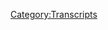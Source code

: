 {{Transcript
    | title         = [[142: March 23, 2018]]
    | caption       = [https://knowledgefight.libsyn.com/knowledge-fight-march-23-2018 Listen to this episode on Libsyn]
    | episodeNumber = [[142: March 23, 2018|142]]
    | length        = 01:17:03
}}

{{MessageBox
    | header     = Warning: Bot Generated Content
    | text       = This transcript was automatically generated by transcription software and likely contains many mistakes and misattributions. Please check the audio for definitive quotes, attribution, and context.
    | image      = N3yvass4myg91.webp
    | imagewidth = 50px
    | id         = warning
}}

{{TranscriptBlock
    | name      = Unknown Speaker
    | timestamp = 00:00:00.000
    | text      = Andy in Kansas, you're on the air, thanks for holding.
}}

{{TranscriptBlock
    | name      = Unknown Speaker
    | timestamp = 00:00:04.120
    | text      = Hello Alex, I'm a first time caller, I'm a huge fan, I love your work.
}}

{{TranscriptBlock
    | name      = Unknown Speaker
    | timestamp = 00:00:07.360
    | text      = I love you.
}}

{{TranscriptBlock
    | name      = Unknown Speaker
    | timestamp = 00:00:07.860
    | text      = Hey everybody, welcome back to Knowledge Fight, I'm Dan, sitting in as a replacement Jordan today
}}

{{TranscriptBlock
    | name      = Unknown Speaker
    | timestamp = 00:00:12.720
    | text      = while Jordan is off in California on vacation.
}}

{{TranscriptBlock
    | name      = Unknown Speaker
    | timestamp = 00:00:15.599
    | text      = Matt Riggs.
}}

{{TranscriptBlock
    | name      = Unknown Speaker
    | timestamp = 00:00:16.320
    | text      = Hello!
}}

{{TranscriptBlock
    | name      = Unknown Speaker
    | timestamp = 00:00:17.120
    | text      = Welcome back to the show, Matt.
}}

{{TranscriptBlock
    | name      = Unknown Speaker
    | timestamp = 00:00:18.239
    | text      = Thank you, it's been a while.
}}

{{TranscriptBlock
    | name      = Unknown Speaker
    | timestamp = 00:00:19.839
    | text      = It has, good to have you back.
}}

{{TranscriptBlock
    | name      = Unknown Speaker
    | timestamp = 00:00:21.359
    | text      = Let me ask you, have you learned anything about Alex Jones since you've been on last?
}}

{{TranscriptBlock
    | name      = Unknown Speaker
    | timestamp = 00:00:26.320
    | text      = Just stuff that's been in the news.
}}

{{TranscriptBlock
    | name      = Unknown Speaker
    | timestamp = 00:00:28.000
    | text      = Sure, sure.
}}

{{TranscriptBlock
    | name      = Unknown Speaker
    | timestamp = 00:00:28.960
    | text      = I haven't been watching the show as much lately.
}}

{{TranscriptBlock
    | name      = Unknown Speaker
    | timestamp = 00:00:31.039
    | text      = So it's safe to say that I know a lot about Alex Jones and you still know very little about him.
}}

{{TranscriptBlock
    | name      = Unknown Speaker
    | timestamp = 00:00:36.159
    | text      = Yeah, I don't know if I've told you this, I've told other people this,
}}

{{TranscriptBlock
    | name      = Unknown Speaker
    | timestamp = 00:00:39.280
    | text      = every time that I have been here I usually leave sad.
}}

{{TranscriptBlock
    | name      = Unknown Speaker
    | timestamp = 00:00:42.000
    | text      = Yeah, and this time might be no different.
}}

{{TranscriptBlock
    | name      = Unknown Speaker
    | timestamp = 00:00:44.719
    | text      = That is something that is one of the, and I get this from listeners sometimes too,
}}

{{TranscriptBlock
    | name      = Unknown Speaker
    | timestamp = 00:00:50.079
    | text      = like, I like the show but this is depressing.
}}

{{TranscriptBlock
    | name      = Unknown Speaker
    | timestamp = 00:00:53.759
    | text      = Yeah, it's sad.
}}

{{TranscriptBlock
    | name      = Unknown Speaker
    | timestamp = 00:00:55.039
    | text      = Yeah, I know, sorry.
}}

{{TranscriptBlock
    | name      = Unknown Speaker
    | timestamp = 00:00:57.039
    | text      = It's not so much him, because I know that he's just in the vein of like a Rush Limbaugh or
}}

{{TranscriptBlock
    | name      = Unknown Speaker
    | timestamp = 00:01:00.799
    | text      = whatever, he's just a character spouting nonsense so he can make money.
}}

{{TranscriptBlock
    | name      = Unknown Speaker
    | timestamp = 00:01:03.840
    | text      = Yeah, more or less.
}}

{{TranscriptBlock
    | name      = Unknown Speaker
    | timestamp = 00:01:05.040
    | text      = But it's the people that are out there that believe it.
}}

{{TranscriptBlock
    | name      = Unknown Speaker
    | timestamp = 00:01:08.079
    | text      = Like, I knew a guy that believed that he's no longer with us,
}}

{{TranscriptBlock
    | name      = Unknown Speaker
    | timestamp = 00:01:11.200
    | text      = and there's no conspiracy, he just died.
}}

{{TranscriptBlock
    | name      = Unknown Speaker
    | timestamp = 00:01:13.920
    | text      = Eh?
}}

{{TranscriptBlock
    | name      = Unknown Speaker
    | timestamp = 00:01:14.560
    | text      = As far as I know.
}}

{{TranscriptBlock
    | name      = Unknown Speaker
    | timestamp = 00:01:15.200
    | text      = Eh?
}}

{{TranscriptBlock
    | name      = Unknown Speaker
    | timestamp = 00:01:16.079
    | text      = But he'd put up like Infowars stickers and stuff and had one on his car and whatnot.
}}

{{TranscriptBlock
    | name      = Unknown Speaker
    | timestamp = 00:01:22.239
    | text      = Because there's a war on for your mind.
}}

{{TranscriptBlock
    | name      = Unknown Speaker
    | timestamp = 00:01:25.120
    | text      = Okay, you can have it.
}}

{{TranscriptBlock
    | name      = Unknown Speaker
    | timestamp = 00:01:26.159
    | text      = Yeah, that does bum me out too.
}}

{{TranscriptBlock
    | name      = Unknown Speaker
    | timestamp = 00:01:28.480
    | text      = It's something that I struggle with, but you know, you got to keep moving forward.
}}

{{TranscriptBlock
    | name      = Unknown Speaker
    | timestamp = 00:01:35.439
    | text      = I think that there's plenty of stuff that's at least...
}}

{{TranscriptBlock
    | name      = Unknown Speaker
    | timestamp = 00:01:40.000
    | text      = I can't make an argument that this is fun at all.
}}

{{TranscriptBlock
    | name      = Unknown Speaker
    | timestamp = 00:01:42.560
    | text      = Yeah, well you do it a lot.
}}

{{TranscriptBlock
    | name      = Unknown Speaker
    | timestamp = 00:01:45.120
    | text      = The older I get, the more I'm kind of like, I don't really care what happens,
}}

{{TranscriptBlock
    | name      = Unknown Speaker
    | timestamp = 00:01:47.840
    | text      = I'll just find my little pillow and whatever's going on and just until I die.
}}

{{TranscriptBlock
    | name      = Unknown Speaker
    | timestamp = 00:01:52.319
    | text      = Sure.
}}

{{TranscriptBlock
    | name      = Unknown Speaker
    | timestamp = 00:01:52.799
    | text      = Yeah.
}}

{{TranscriptBlock
    | name      = Unknown Speaker
    | timestamp = 00:01:53.200
    | text      = So whenever the shit comes, you'll just take a nap and go out with the world.
}}

{{TranscriptBlock
    | name      = Unknown Speaker
    | timestamp = 00:01:58.159
    | text      = Whoever, I'll put a hand up.
}}

{{TranscriptBlock
    | name      = Unknown Speaker
    | timestamp = 00:01:59.680
    | text      = Whatever, it's fine.
}}

{{TranscriptBlock
    | name      = Unknown Speaker
    | timestamp = 00:02:00.719
    | text      = I don't care.
}}

{{TranscriptBlock
    | name      = Unknown Speaker
    | timestamp = 00:02:01.599
    | text      = Yeah, anyway.
}}

{{TranscriptBlock
    | name      = Unknown Speaker
    | timestamp = 00:02:03.120
    | text      = What am I going to change?
}}

{{TranscriptBlock
    | name      = Unknown Speaker
    | timestamp = 00:02:04.640
    | text      = Well, I mean, I think you can...
}}

{{TranscriptBlock
    | name      = Unknown Speaker
    | timestamp = 00:02:06.480
    | text      = I don't know what you can change, I hope.
}}

{{TranscriptBlock
    | name      = Unknown Speaker
    | timestamp = 00:02:08.960
    | text      = I hope you can...
}}

{{TranscriptBlock
    | name      = Unknown Speaker
    | timestamp = 00:02:09.840
    | text      = I mean, look, here's the deal.
}}

{{TranscriptBlock
    | name      = Unknown Speaker
    | timestamp = 00:02:11.520
    | text      = It's the children's job now.
}}

{{TranscriptBlock
    | name      = Unknown Speaker
    | timestamp = 00:02:13.759
    | text      = I will say that I had a thought and then I lost it.
}}

{{TranscriptBlock
    | name      = Unknown Speaker
    | timestamp = 00:02:17.439
    | text      = Cool.
}}

{{TranscriptBlock
    | name      = Unknown Speaker
    | timestamp = 00:02:17.680
    | text      = Which is always good.
}}

{{TranscriptBlock
    | name      = Unknown Speaker
    | timestamp = 00:02:18.560
    | text      = All right, well I have a thought that I'm not going to lose,
}}

{{TranscriptBlock
    | name      = Unknown Speaker
    | timestamp = 00:02:20.479
    | text      = and that is I'd like to give a shout out to a new donor.
}}

{{TranscriptBlock
    | name      = Unknown Speaker
    | timestamp = 00:02:23.199
    | text      = A new policy wonk joined up with the team and we very much appreciate...
}}

{{TranscriptBlock
    | name      = Unknown Speaker
    | timestamp = 00:02:26.240
    | text      = Thank you so much out there, Mike C.
}}

{{TranscriptBlock
    | name      = Unknown Speaker
    | timestamp = 00:02:29.360
    | text      = I'm a policy wonk.
}}

{{TranscriptBlock
    | name      = Unknown Speaker
    | timestamp = 00:02:30.639
    | text      = Thank you.
}}

{{TranscriptBlock
    | name      = Unknown Speaker
    | timestamp = 00:02:31.360
    | text      = We appreciate it very much.
}}

{{TranscriptBlock
    | name      = Unknown Speaker
    | timestamp = 00:02:32.879
    | text      = If you'd like to become a policy wonk yourself,
}}

{{TranscriptBlock
    | name      = Unknown Speaker
    | timestamp = 00:02:34.560
    | text      = you can go to our website, knowledgefight.com, click the support the show button,
}}

{{TranscriptBlock
    | name      = Unknown Speaker
    | timestamp = 00:02:38.960
    | text      = and then you'll be a policy wonk.
}}

{{TranscriptBlock
    | name      = Unknown Speaker
    | timestamp = 00:02:40.479
    | text      = Do it.
}}

{{TranscriptBlock
    | name      = Unknown Speaker
    | timestamp = 00:02:40.800
    | text      = It's a simple deal.
}}

{{TranscriptBlock
    | name      = Unknown Speaker
    | timestamp = 00:02:41.759
    | text      = It's that easy.
}}

{{TranscriptBlock
    | name      = Unknown Speaker
    | timestamp = 00:02:42.960
    | text      = I know I've got a lot of friends that support the show.
}}

{{TranscriptBlock
    | name      = Unknown Speaker
    | timestamp = 00:02:45.120
    | text      = It's great.
}}

{{TranscriptBlock
    | name      = Unknown Speaker
    | timestamp = 00:02:45.840
    | text      = Financially.
}}

{{TranscriptBlock
    | name      = Unknown Speaker
    | timestamp = 00:02:46.560
    | text      = Is that right?
}}

{{TranscriptBlock
    | name      = Unknown Speaker
    | timestamp = 00:02:47.199
    | text      = I don't know if you do.
}}

{{TranscriptBlock
    | name      = Unknown Speaker
    | timestamp = 00:02:48.240
    | text      = No, I just guessed I had some.
}}

{{TranscriptBlock
    | name      = Unknown Speaker
    | timestamp = 00:02:50.000
    | text      = I don't think so.
}}

{{TranscriptBlock
    | name      = Unknown Speaker
    | timestamp = 00:02:50.879
    | text      = None of the people that know?
}}

{{TranscriptBlock
    | name      = Unknown Speaker
    | timestamp = 00:02:52.560
    | text      = No, maybe a couple, but it's mostly people we've never met.
}}

{{TranscriptBlock
    | name      = Unknown Speaker
    | timestamp = 00:02:56.639
    | text      = Well, you're my friend now.
}}

{{TranscriptBlock
    | name      = Unknown Speaker
    | timestamp = 00:02:58.159
    | text      = Yeah, it's pretty cool.
}}

{{TranscriptBlock
    | name      = Unknown Speaker
    | timestamp = 00:02:59.599
    | text      = Something that's not very cool is Alex Jones' behavior on this episode we're going to be
}}

{{TranscriptBlock
    | name      = Unknown Speaker
    | timestamp = 00:03:03.599
    | text      = talking about today.
}}

{{TranscriptBlock
    | name      = Unknown Speaker
    | timestamp = 00:03:04.240
    | text      = What?
}}

{{TranscriptBlock
    | name      = Unknown Speaker
    | timestamp = 00:03:05.039
    | text      = You're kidding me.
}}

{{TranscriptBlock
    | name      = Unknown Speaker
    | timestamp = 00:03:06.159
    | text      = I thought it was maybe he took a day off and just showed YouTube clips.
}}

{{TranscriptBlock
    | name      = Unknown Speaker
    | timestamp = 00:03:09.520
    | text      = Nope.
}}

{{TranscriptBlock
    | name      = Unknown Speaker
    | timestamp = 00:03:10.319
    | text      = We're going over today, Friday's episode, March 23rd, 2018.
}}

{{TranscriptBlock
    | name      = Unknown Speaker
    | timestamp = 00:03:15.680
    | text      = Yeah, and it's the end of last week, and I usually try and move on to this week.
}}

{{TranscriptBlock
    | name      = Unknown Speaker
    | timestamp = 00:03:23.840
    | text      = This episode's coming out on Monday, and I don't want to dwell in the past of last week,
}}

{{TranscriptBlock
    | name      = Unknown Speaker
    | timestamp = 00:03:28.719
    | text      = but there's enough important news that had come out that I think it's relevant.
}}

{{TranscriptBlock
    | name      = Unknown Speaker
    | timestamp = 00:03:31.840
    | text      = Can I ask you this?
}}

{{TranscriptBlock
    | name      = Unknown Speaker
    | timestamp = 00:03:32.639
    | text      = Because I don't keep up with Alex Jones, but I do keep up with the news.
}}

{{TranscriptBlock
    | name      = Unknown Speaker
    | timestamp = 00:03:36.080
    | text      = How much is he still talking about?
}}

{{TranscriptBlock
    | name      = Unknown Speaker
    | timestamp = 00:03:38.080
    | text      = Yeah.
}}

{{TranscriptBlock
    | name      = Unknown Speaker
    | timestamp = 00:03:39.120
    | text      = People in the chat room like to know what the novelty beverage is.
}}

{{TranscriptBlock
    | name      = Unknown Speaker
    | timestamp = 00:03:42.560
    | text      = It's sparkling ice mountain black cherry.
}}

{{TranscriptBlock
    | name      = Unknown Speaker
    | timestamp = 00:03:44.960
    | text      = I don't like it.
}}

{{TranscriptBlock
    | name      = Unknown Speaker
    | timestamp = 00:03:47.039
    | text      = Should I have given that away now?
}}

{{TranscriptBlock
    | name      = Unknown Speaker
    | timestamp = 00:03:48.159
    | text      = I don't know.
}}

{{TranscriptBlock
    | name      = Unknown Speaker
    | timestamp = 00:03:49.360
    | text      = I hope to like it by the end of the bottle.
}}

{{TranscriptBlock
    | name      = Unknown Speaker
    | timestamp = 00:03:50.960
    | text      = You and Jordan are anti-ice mountain, and I do not like it.
}}

{{TranscriptBlock
    | name      = Unknown Speaker
    | timestamp = 00:03:54.479
    | text      = First of all, I enjoy their regular water.
}}

{{TranscriptBlock
    | name      = Unknown Speaker
    | timestamp = 00:03:56.240
    | text      = I just, I'm not a fan of the fizzy water.
}}

{{TranscriptBlock
    | name      = Unknown Speaker
    | timestamp = 00:03:58.400
    | text      = That's fine.
}}

{{TranscriptBlock
    | name      = Unknown Speaker
    | timestamp = 00:03:58.879
    | text      = Anyway, how much is he still like a big shill for Trump?
}}

{{TranscriptBlock
    | name      = Unknown Speaker
    | timestamp = 00:04:02.080
    | text      = Oh, a hundred percent.
}}

{{TranscriptBlock
    | name      = Unknown Speaker
    | timestamp = 00:04:03.199
    | text      = So this whole Stormy Daniels and all this other stuff are just globalists?
}}

{{TranscriptBlock
    | name      = Unknown Speaker
    | timestamp = 00:04:05.520
    | text      = Stormy Daniels will not come up, but yes, that is his position,
}}

{{TranscriptBlock
    | name      = Unknown Speaker
    | timestamp = 00:04:08.240
    | text      = that it's the globalists attacking him and what have you.
}}

{{TranscriptBlock
    | name      = Unknown Speaker
    | timestamp = 00:04:10.400
    | text      = Yeah, he did make a video that came out on Saturday over the weekend,
}}

{{TranscriptBlock
    | name      = Unknown Speaker
    | timestamp = 00:04:17.040
    | text      = where he pretends that he's turning on Trump because he signed the omnibus spending bill.
}}

{{TranscriptBlock
    | name      = Unknown Speaker
    | timestamp = 00:04:22.800
    | text      = Everybody hates him now.
}}

{{TranscriptBlock
    | name      = Unknown Speaker
    | timestamp = 00:04:23.839
    | text      = But it's just Alex being like, oh,
}}

{{TranscriptBlock
    | name      = Unknown Speaker
    | timestamp = 00:04:26.160
    | text      = let's turn on Trump instead of the globalists to really respond.
}}

{{TranscriptBlock
    | name      = Unknown Speaker
    | timestamp = 00:04:29.759
    | text      = I'm like, all right.
}}

{{TranscriptBlock
    | name      = Unknown Speaker
    | timestamp = 00:04:30.319
    | text      = Also, he's mocking more of like the Fox News and the alters then.
}}

{{TranscriptBlock
    | name      = Unknown Speaker
    | timestamp = 00:04:33.839
    | text      = Yes.
}}

{{TranscriptBlock
    | name      = Unknown Speaker
    | timestamp = 00:04:34.639
    | text      = He's sort of given them a little bit of the business.
}}

{{TranscriptBlock
    | name      = Unknown Speaker
    | timestamp = 00:04:37.199
    | text      = I appreciate any glimpse of reality that those people want to show.
}}

{{TranscriptBlock
    | name      = Unknown Speaker
    | timestamp = 00:04:41.120
    | text      = Like when Tucker Carlson was like, when Trump was like,
}}

{{TranscriptBlock
    | name      = Unknown Speaker
    | timestamp = 00:04:44.240
    | text      = well, let's just take their guns and then deal with it later.
}}

{{TranscriptBlock
    | name      = Unknown Speaker
    | timestamp = 00:04:46.800
    | text      = And he's like, if Obama said that, we'd all be really mad.
}}

{{TranscriptBlock
    | name      = Unknown Speaker
    | timestamp = 00:04:49.680
    | text      = I'm like, what?
}}

{{TranscriptBlock
    | name      = Unknown Speaker
    | timestamp = 00:04:51.519
    | text      = Have you not heard every person say that for the last year and a half?
}}

{{TranscriptBlock
    | name      = Unknown Speaker
    | timestamp = 00:04:55.279
    | text      = Alex, his take on that was that it's a Machiavellian move
}}

{{TranscriptBlock
    | name      = Unknown Speaker
    | timestamp = 00:04:58.800
    | text      = trying to lure people into the open in order to shut down gun registration and gun laws.
}}

{{TranscriptBlock
    | name      = Unknown Speaker
    | timestamp = 00:05:04.720
    | text      = I've been in writers rooms. These guys are good.
}}

{{TranscriptBlock
    | name      = Unknown Speaker
    | timestamp = 00:05:07.360
    | text      = They're pretty good.
}}

{{TranscriptBlock
    | name      = Unknown Speaker
    | timestamp = 00:05:08.000
    | text      = Yeah.
}}

{{TranscriptBlock
    | name      = Unknown Speaker
    | timestamp = 00:05:08.639
    | text      = The sort of ability to do backflips with reality.
}}

{{TranscriptBlock
    | name      = Unknown Speaker
    | timestamp = 00:05:13.360
    | text      = But you know what?
}}

{{TranscriptBlock
    | name      = Unknown Speaker
    | timestamp = 00:05:14.319
    | text      = In a writers room, you might also have someone pitching impressions,
}}

{{TranscriptBlock
    | name      = Unknown Speaker
    | timestamp = 00:05:17.600
    | text      = like if it's a comedy show.
}}

{{TranscriptBlock
    | name      = Unknown Speaker
    | timestamp = 00:05:18.800
    | text      = Oh, no.
}}

{{TranscriptBlock
    | name      = Unknown Speaker
    | timestamp = 00:05:19.360
    | text      = And here's an out of context drop from today's show that shows some of that.
}}

{{TranscriptBlock
    | name      = Unknown Speaker
    | timestamp = 00:05:23.759
    | text      = And all the games they play.
}}

{{TranscriptBlock
    | name      = Unknown Speaker
    | timestamp = 00:05:25.839
    | text      = Bernie Sanders.
}}

{{TranscriptBlock
    | name      = Unknown Speaker
    | timestamp = 00:05:30.480
    | text      = I don't be like Venezuela.
}}

{{TranscriptBlock
    | name      = Unknown Speaker
    | timestamp = 00:05:31.600
    | text      = All right, I said I'd go to your calls. I apologize.
}}

{{TranscriptBlock
    | name      = Unknown Speaker
    | timestamp = 00:05:34.720
    | text      = All right.
}}

{{TranscriptBlock
    | name      = Unknown Speaker
    | timestamp = 00:05:35.519
    | text      = In like kind of the beginning and end, we're good.
}}

{{TranscriptBlock
    | name      = Unknown Speaker
    | timestamp = 00:05:37.920
    | text      = The weird, oh, it was weird.
}}

{{TranscriptBlock
    | name      = Unknown Speaker
    | timestamp = 00:05:40.560
    | text      = Yeah, we just like to catalog every time he breaks out his Bernie Sanders impression.
}}

{{TranscriptBlock
    | name      = Unknown Speaker
    | timestamp = 00:05:44.879
    | text      = It's very important.
}}

{{TranscriptBlock
    | name      = Unknown Speaker
    | timestamp = 00:05:46.480
    | text      = So today, like I said, there's big news that happened on Thursday,
}}

{{TranscriptBlock
    | name      = Unknown Speaker
    | timestamp = 00:05:50.079
    | text      = and that's why the Friday show is sort of important to cover.
}}

{{TranscriptBlock
    | name      = Unknown Speaker
    | timestamp = 00:05:52.160
    | text      = There's no booze in this, right?
}}

{{TranscriptBlock
    | name      = Unknown Speaker
    | timestamp = 00:05:53.120
    | text      = No, no, it's just water.
}}

{{TranscriptBlock
    | name      = Unknown Speaker
    | timestamp = 00:05:54.079
    | text      = Kind of weird when he has an aftertaste of booze.
}}

{{TranscriptBlock
    | name      = Unknown Speaker
    | timestamp = 00:05:56.160
    | text      = Nope, that might be just your perceptions.
}}

{{TranscriptBlock
    | name      = Unknown Speaker
    | timestamp = 00:05:58.480
    | text      = Ah, you will be stone cold sober at the end of this.
}}

{{TranscriptBlock
    | name      = Unknown Speaker
    | timestamp = 00:06:02.639
    | text      = So what happened on Thursday, I think that is most important,
}}

{{TranscriptBlock
    | name      = Unknown Speaker
    | timestamp = 00:06:06.160
    | text      = is that they announced that H.R. McMaster was going to be out as National Security Advisor.
}}

{{TranscriptBlock
    | name      = Unknown Speaker
    | timestamp = 00:06:11.680
    | text      = He was going to be replaced with John Bolton.
}}

{{TranscriptBlock
    | name      = Unknown Speaker
    | timestamp = 00:06:14.079
    | text      = And this should be a big red flag for Alex.
}}

{{TranscriptBlock
    | name      = Unknown Speaker
    | timestamp = 00:06:17.680
    | text      = This should be a very like, I'm out kind of moment,
}}

{{TranscriptBlock
    | name      = Unknown Speaker
    | timestamp = 00:06:20.399
    | text      = because John Bolton is a notorious warmonger.
}}

{{TranscriptBlock
    | name      = Unknown Speaker
    | timestamp = 00:06:24.240
    | text      = He is someone who is very in favor of the Iraq war.
}}

{{TranscriptBlock
    | name      = Unknown Speaker
    | timestamp = 00:06:27.040
    | text      = He is someone who helped push that through fake intelligence.
}}

{{TranscriptBlock
    | name      = Unknown Speaker
    | timestamp = 00:06:31.439
    | text      = He's also still in favor of the Iraq war,
}}

{{TranscriptBlock
    | name      = Unknown Speaker
    | timestamp = 00:06:34.319
    | text      = and has kind of very publicly made the argument that
}}

{{TranscriptBlock
    | name      = Unknown Speaker
    | timestamp = 00:06:39.040
    | text      = the problem was we didn't stay there long enough,
}}

{{TranscriptBlock
    | name      = Unknown Speaker
    | timestamp = 00:06:41.839
    | text      = we weren't aggressive enough.
}}

{{TranscriptBlock
    | name      = Unknown Speaker
    | timestamp = 00:06:43.360
    | text      = Yeah, his president said the opposite while he was running for president.
}}

{{TranscriptBlock
    | name      = Unknown Speaker
    | timestamp = 00:06:47.040
    | text      = You mean Donald Trump?
}}

{{TranscriptBlock
    | name      = Unknown Speaker
    | timestamp = 00:06:47.839
    | text      = Yeah.
}}

{{TranscriptBlock
    | name      = Unknown Speaker
    | timestamp = 00:06:48.160
    | text      = Yeah, yeah.
}}

{{TranscriptBlock
    | name      = Unknown Speaker
    | timestamp = 00:06:48.800
    | text      = It's very counter...
}}

{{TranscriptBlock
    | name      = Unknown Speaker
    | timestamp = 00:06:52.079
    | text      = And the other thing that's alarming is that
}}

{{TranscriptBlock
    | name      = Unknown Speaker
    | timestamp = 00:06:55.839
    | text      = there's an article in The Intercept that just came out on Friday as well,
}}

{{TranscriptBlock
    | name      = Unknown Speaker
    | timestamp = 00:06:59.759
    | text      = after this news started to break,
}}

{{TranscriptBlock
    | name      = Unknown Speaker
    | timestamp = 00:07:02.160
    | text      = and it's discussing how John Bolton eight months ago
}}

{{TranscriptBlock
    | name      = Unknown Speaker
    | timestamp = 00:07:07.040
    | text      = gave a speech to a group of Iranian exile people
}}

{{TranscriptBlock
    | name      = Unknown Speaker
    | timestamp = 00:07:12.480
    | text      = called the People's Mujahideen.
}}

{{TranscriptBlock
    | name      = Unknown Speaker
    | timestamp = 00:07:17.360
    | text      = Some people, namely John Bolton,
}}

{{TranscriptBlock
    | name      = Unknown Speaker
    | timestamp = 00:07:19.920
    | text      = believe that they're a viable alternative to the regime that is in power in Iran.
}}

{{TranscriptBlock
    | name      = Unknown Speaker
    | timestamp = 00:07:25.120
    | text      = Oh.
}}

{{TranscriptBlock
    | name      = Unknown Speaker
    | timestamp = 00:07:25.920
    | text      = And he basically told them that the Iranian revolution,
}}

{{TranscriptBlock
    | name      = Unknown Speaker
    | timestamp = 00:07:32.319
    | text      = Ayatollah Khomeini's revolution in 1979 will not last till its 40th birthday,
}}

{{TranscriptBlock
    | name      = Unknown Speaker
    | timestamp = 00:07:37.680
    | text      = which would be the beginning of 2019.
}}

{{TranscriptBlock
    | name      = Unknown Speaker
    | timestamp = 00:07:40.480
    | text      = Yeah.
}}

{{TranscriptBlock
    | name      = Unknown Speaker
    | timestamp = 00:07:40.959
    | text      = So that is sort of him telling this Iranian separatist group
}}

{{TranscriptBlock
    | name      = Unknown Speaker
    | timestamp = 00:07:45.279
    | text      = that we're going to topple them by the end of 2018.
}}

{{TranscriptBlock
    | name      = Unknown Speaker
    | timestamp = 00:07:49.199
    | text      = So Alex shouldn't be thrilled with any of this.
}}

{{TranscriptBlock
    | name      = Unknown Speaker
    | timestamp = 00:07:51.360
    | text      = No.
}}

{{TranscriptBlock
    | name      = Unknown Speaker
    | timestamp = 00:07:51.680
    | text      = You know, he should be very against,
}}

{{TranscriptBlock
    | name      = Unknown Speaker
    | timestamp = 00:07:53.199
    | text      = because he always talks about, I don't like nation-building,
}}

{{TranscriptBlock
    | name      = Unknown Speaker
    | timestamp = 00:07:56.399
    | text      = I think we should stay out of other people's business.
}}

{{TranscriptBlock
    | name      = Unknown Speaker
    | timestamp = 00:07:59.600
    | text      = And now we have someone going in as a national security advisor
}}

{{TranscriptBlock
    | name      = Unknown Speaker
    | timestamp = 00:08:02.800
    | text      = who's clearly in favor of war with Iran, among other places.
}}

{{TranscriptBlock
    | name      = Unknown Speaker
    | timestamp = 00:08:06.959
    | text      = I like SimCity.
}}

{{TranscriptBlock
    | name      = Unknown Speaker
    | timestamp = 00:08:08.160
    | text      = SimCity's great.
}}

{{TranscriptBlock
    | name      = Unknown Speaker
    | timestamp = 00:08:08.959
    | text      = But I don't like nation-building.
}}

{{TranscriptBlock
    | name      = Unknown Speaker
    | timestamp = 00:08:10.240
    | text      = No, no, city-building.
}}

{{TranscriptBlock
    | name      = Unknown Speaker
    | timestamp = 00:08:11.839
    | text      = Or a rollercoaster park.
}}

{{TranscriptBlock
    | name      = Unknown Speaker
    | timestamp = 00:08:13.519
    | text      = Do you have a tycoon?
}}

{{TranscriptBlock
    | name      = Unknown Speaker
    | timestamp = 00:08:14.480
    | text      = Sure, I'll do that.
}}

{{TranscriptBlock
    | name      = Unknown Speaker
    | timestamp = 00:08:15.439
    | text      = Are you an Iranian regime tycoon?
}}

{{TranscriptBlock
    | name      = Unknown Speaker
    | timestamp = 00:08:17.199
    | text      = I'd love to send that over there.
}}

{{TranscriptBlock
    | name      = Unknown Speaker
    | timestamp = 00:08:19.120
    | text      = Sure.
}}

{{TranscriptBlock
    | name      = Unknown Speaker
    | timestamp = 00:08:19.360
    | text      = So you might be surprised to hear Alex Jones' take on John Bolton.
}}

{{TranscriptBlock
    | name      = Unknown Speaker
    | timestamp = 00:08:22.800
    | text      = I'm not surprised by anything.
}}

{{TranscriptBlock
    | name      = Unknown Speaker
    | timestamp = 00:08:24.480
    | text      = Nah.
}}

{{TranscriptBlock
    | name      = Unknown Speaker
    | timestamp = 00:08:24.959
    | text      = Because they're all just bullshit artists now.
}}

{{TranscriptBlock
    | name      = Unknown Speaker
    | timestamp = 00:08:26.959
    | text      = Of course, of course.
}}

{{TranscriptBlock
    | name      = Unknown Speaker
    | timestamp = 00:08:28.560
    | text      = We've got Roger Stone popping in to give us his take on
}}

{{TranscriptBlock
    | name      = Unknown Speaker
    | timestamp = 00:08:33.120
    | text      = Donald Trump's new national security advisor, Mr. Bolton,
}}

{{TranscriptBlock
    | name      = Unknown Speaker
    | timestamp = 00:08:40.960
    | text      = who a lot of people really don't like, including myself.
}}

{{TranscriptBlock
    | name      = Unknown Speaker
    | timestamp = 00:08:44.879
    | text      = Good start.
}}

{{TranscriptBlock
    | name      = Unknown Speaker
    | timestamp = 00:08:45.519
    | text      = Because he still pushes the failed Iraq war and other things like that.
}}

{{TranscriptBlock
    | name      = Unknown Speaker
    | timestamp = 00:08:48.799
    | text      = But the word is on Bolton, he knows all the connections.
}}

{{TranscriptBlock
    | name      = Unknown Speaker
    | timestamp = 00:08:54.799
    | text      = He knows all the players in the State Department, in the UN, in the Pentagon,
}}

{{TranscriptBlock
    | name      = Unknown Speaker
    | timestamp = 00:09:00.320
    | text      = and that he will be an apparatchik or a tool, an effective munchkin,
}}

{{TranscriptBlock
    | name      = Unknown Speaker
    | timestamp = 00:09:09.360
    | text      = to use his words, to carry out the policies that the president wants carried out.
}}

{{TranscriptBlock
    | name      = Unknown Speaker
    | timestamp = 00:09:14.159
    | text      = And then he won't sit there and leak information.
}}

{{TranscriptBlock
    | name      = Unknown Speaker
    | timestamp = 00:09:16.879
    | text      = Cool, cool, cool.
}}

{{TranscriptBlock
    | name      = Unknown Speaker
    | timestamp = 00:09:17.679
    | text      = Cool.
}}

{{TranscriptBlock
    | name      = Unknown Speaker
    | timestamp = 00:09:18.320
    | text      = So this is just Roger Stone telling Alex what, like,
}}

{{TranscriptBlock
    | name      = Unknown Speaker
    | timestamp = 00:09:21.279
    | text      = alright, here's the talking point, and Alex running with it.
}}

{{TranscriptBlock
    | name      = Unknown Speaker
    | timestamp = 00:09:23.840
    | text      = That's basically what's going on.
}}

{{TranscriptBlock
    | name      = Unknown Speaker
    | timestamp = 00:09:25.279
    | text      = When will people realize that the person leaking the information
}}

{{TranscriptBlock
    | name      = Unknown Speaker
    | timestamp = 00:09:28.240
    | text      = is the guy that some of the country elected as president?
}}

{{TranscriptBlock
    | name      = Unknown Speaker
    | timestamp = 00:09:31.519
    | text      = He's the one that, he can't stop telling his friends everything,
}}

{{TranscriptBlock
    | name      = Unknown Speaker
    | timestamp = 00:09:34.480
    | text      = and that's how the information's getting announced.
}}

{{TranscriptBlock
    | name      = Unknown Speaker
    | timestamp = 00:09:36.320
    | text      = Yeah, it seems like that might be part of the game.
}}

{{TranscriptBlock
    | name      = Unknown Speaker
    | timestamp = 00:09:39.279
    | text      = Yeah.
}}

{{TranscriptBlock
    | name      = Unknown Speaker
    | timestamp = 00:09:39.679
    | text      = Uh, you know, hey, why don't you tell people this,
}}

{{TranscriptBlock
    | name      = Unknown Speaker
    | timestamp = 00:09:42.000
    | text      = and then I'll complain about somebody telling people this.
}}

{{TranscriptBlock
    | name      = Unknown Speaker
    | timestamp = 00:09:44.240
    | text      = And then we can change the news cycle instead of things that are legit.
}}

{{TranscriptBlock
    | name      = Unknown Speaker
    | timestamp = 00:09:47.039
    | text      = Exactly. There'll be, uh, there'll be, uh, sort of palace intrigue
}}

{{TranscriptBlock
    | name      = Unknown Speaker
    | timestamp = 00:09:50.639
    | text      = and who's snitching on who, uh, games being played instead of, uh, important issues.
}}

{{TranscriptBlock
    | name      = Unknown Speaker
    | timestamp = 00:09:56.639
    | text      = So that, you'll notice Alex uses the word apparatchik in there.
}}

{{TranscriptBlock
    | name      = Unknown Speaker
    | timestamp = 00:10:00.799
    | text      = I did, I don't know what that means.
}}

{{TranscriptBlock
    | name      = Unknown Speaker
    | timestamp = 00:10:02.559
    | text      = Basically, it's just a functionary, a tool, like, uh, I will use you as an instrument of my will.
}}

{{TranscriptBlock
    | name      = Unknown Speaker
    | timestamp = 00:10:08.320
    | text      = Okay.
}}

{{TranscriptBlock
    | name      = Unknown Speaker
    | timestamp = 00:10:09.120
    | text      = And it's only interesting because it's a word that's very specific,
}}

{{TranscriptBlock
    | name      = Unknown Speaker
    | timestamp = 00:10:12.080
    | text      = and Alex uses it later when talking with Roger Stone,
}}

{{TranscriptBlock
    | name      = Unknown Speaker
    | timestamp = 00:10:14.960
    | text      = and it's clear that that's a Roger Stone word. He's just repeating.
}}

{{TranscriptBlock
    | name      = Unknown Speaker
    | timestamp = 00:10:18.320
    | text      = Yeah.
}}

{{TranscriptBlock
    | name      = Unknown Speaker
    | timestamp = 00:10:18.879
    | text      = But be that as it may.
}}

{{TranscriptBlock
    | name      = Unknown Speaker
    | timestamp = 00:10:20.000
    | text      = I don't mind that. I feel like the president should use people that way.
}}

{{TranscriptBlock
    | name      = Unknown Speaker
    | timestamp = 00:10:23.519
    | text      = Like, bring people that have strengths to use them in their apparatchik ways.
}}

{{TranscriptBlock
    | name      = Unknown Speaker
    | timestamp = 00:10:29.840
    | text      = Sure, but that's not what's going to go on. That's, that's not what's going to happen.
}}

{{TranscriptBlock
    | name      = Unknown Speaker
    | timestamp = 00:10:33.440
    | text      = It's going to be a disaster.
}}

{{TranscriptBlock
    | name      = Unknown Speaker
    | timestamp = 00:10:34.720
    | text      = Because Halliburton needs more money.
}}

{{TranscriptBlock
    | name      = Unknown Speaker
    | timestamp = 00:10:36.080
    | text      = But that also might be what Trump's agenda is, and Alex's might be,
}}

{{TranscriptBlock
    | name      = Unknown Speaker
    | timestamp = 00:10:40.000
    | text      = uh, blissfully, uh, obtuse about that.
}}

{{TranscriptBlock
    | name      = Unknown Speaker
    | timestamp = 00:10:43.440
    | text      = He might be willingly obtuse about the idea that, like,
}}

{{TranscriptBlock
    | name      = Unknown Speaker
    | timestamp = 00:10:46.320
    | text      = oh wait, he's bringing, he's bringing this guy in to, to, you know, get his thing done.
}}

{{TranscriptBlock
    | name      = Unknown Speaker
    | timestamp = 00:10:53.039
    | text      = If you're bringing in John Bolton, it's pretty clear what your thing is.
}}

{{TranscriptBlock
    | name      = Unknown Speaker
    | timestamp = 00:10:56.639
    | text      = Uh huh.
}}

{{TranscriptBlock
    | name      = Unknown Speaker
    | timestamp = 00:10:57.519
    | text      = Uh, but, you know, hey, McMaster is a leaker. He's leaking stuff.
}}

{{TranscriptBlock
    | name      = Unknown Speaker
    | timestamp = 00:11:02.000
    | text      = Sure.
}}

{{TranscriptBlock
    | name      = Unknown Speaker
    | timestamp = 00:11:02.559
    | text      = And in this next clip, Alex explains how McMaster sealed his own fate.
}}

{{TranscriptBlock
    | name      = Unknown Speaker
    | timestamp = 00:11:07.279
    | text      = The fact that he, the word is he's the leaker
}}

{{TranscriptBlock
    | name      = Unknown Speaker
    | timestamp = 00:11:09.039
    | text      = on Siva staff, Kelly saying, don't congratulate Putin.
}}

{{TranscriptBlock
    | name      = Unknown Speaker
    | timestamp = 00:11:15.679
    | text      = And then Trump being president again, going into when he wants to,
}}

{{TranscriptBlock
    | name      = Unknown Speaker
    | timestamp = 00:11:20.159
    | text      = Obama congratulated Putin on his election.
}}

{{TranscriptBlock
    | name      = Unknown Speaker
    | timestamp = 00:11:22.639
    | text      = You can argue he keeps himself in state power, immediate power,
}}

{{TranscriptBlock
    | name      = Unknown Speaker
    | timestamp = 00:11:25.679
    | text      = that political power. So people believe in him and vote for him.
}}

{{TranscriptBlock
    | name      = Unknown Speaker
    | timestamp = 00:11:31.279
    | text      = But it's, it's, they don't call the communist Chinese dictator a dictator when he is appointed
}}

{{TranscriptBlock
    | name      = Unknown Speaker
    | timestamp = 00:11:37.279
    | text      = by the communist party and now for life or life, he had them make him a dictator
}}

{{TranscriptBlock
    | name      = Unknown Speaker
    | timestamp = 00:11:43.360
    | text      = and even stripped their powers. So the media won't call him a dictator.
}}

{{TranscriptBlock
    | name      = Unknown Speaker
    | timestamp = 00:11:48.559
    | text      = Cover of all the papers, all the papers this weekend when his vice president became
}}

{{TranscriptBlock
    | name      = Unknown Speaker
    | timestamp = 00:11:52.159
    | text      = co-dictator, they said, oh, he was elected.
}}

{{TranscriptBlock
    | name      = Unknown Speaker
    | timestamp = 00:11:55.360
    | text      = And you'd read the whole article and never tell you by the Politburo, by the central committee.
}}

{{TranscriptBlock
    | name      = Unknown Speaker
    | timestamp = 00:12:02.720
    | text      = So little things like that get in my head.
}}

{{TranscriptBlock
    | name      = Unknown Speaker
    | timestamp = 00:12:05.360
    | text      = It's not about defending Putin or saying he's perfect.
}}

{{TranscriptBlock
    | name      = Unknown Speaker
    | timestamp = 00:12:07.840
    | text      = I'm just tired of the lies. Vladimir Putin is not a dictator.
}}

{{TranscriptBlock
    | name      = Unknown Speaker
    | timestamp = 00:12:13.919
    | text      = A strong man. Yes.
}}

{{TranscriptBlock
    | name      = Unknown Speaker
    | timestamp = 00:12:16.559
    | text      = I love the strong man.
}}

{{TranscriptBlock
    | name      = Unknown Speaker
    | timestamp = 00:12:19.279
    | text      = Had to throw that in at the end.
}}

{{TranscriptBlock
    | name      = Unknown Speaker
    | timestamp = 00:12:22.320
    | text      = Would he have been saying this two years ago?
}}

{{TranscriptBlock
    | name      = Unknown Speaker
    | timestamp = 00:12:24.240
    | text      = What do you mean?
}}

{{TranscriptBlock
    | name      = Unknown Speaker
    | timestamp = 00:12:24.879
    | text      = About Putin?
}}

{{TranscriptBlock
    | name      = Unknown Speaker
    | timestamp = 00:12:26.000
    | text      = Yeah. Two years ago. Yeah.
}}

{{TranscriptBlock
    | name      = Unknown Speaker
    | timestamp = 00:12:27.120
    | text      = Cause he was still super pro Putin maybe five years ago.
}}

{{TranscriptBlock
    | name      = Unknown Speaker
    | timestamp = 00:12:29.840
    | text      = No, I do not believe so.
}}

{{TranscriptBlock
    | name      = Unknown Speaker
    | timestamp = 00:12:31.919
    | text      = But pre Trump, he was pro Putin.
}}

{{TranscriptBlock
    | name      = Unknown Speaker
    | timestamp = 00:12:33.919
    | text      = Uh, well, in our 2015 investigation, uh, into why Alex joined team Trump, uh, we found,
}}

{{TranscriptBlock
    | name      = Unknown Speaker
    | timestamp = 00:12:40.879
    | text      = uh, uh, concurrent, very strong pro Putin sentiments.
}}

{{TranscriptBlock
    | name      = Unknown Speaker
    | timestamp = 00:12:45.600
    | text      = And I'm not sure where they came from. Cause he was pretty Russophobic for quite a while.
}}

{{TranscriptBlock
    | name      = Unknown Speaker
    | timestamp = 00:12:50.240
    | text      = Um, and, and I'm saying that, uh, Obama, uh, congratulated Putin.
}}

{{TranscriptBlock
    | name      = Unknown Speaker
    | timestamp = 00:12:55.279
    | text      = He did privately.
}}

{{TranscriptBlock
    | name      = Unknown Speaker
    | timestamp = 00:12:57.200
    | text      = Yes.
}}

{{TranscriptBlock
    | name      = Unknown Speaker
    | timestamp = 00:12:57.759
    | text      = But also that was in 2012. That was a very different time.
}}

{{TranscriptBlock
    | name      = Unknown Speaker
    | timestamp = 00:13:00.960
    | text      = Yeah, I agree with that.
}}

{{TranscriptBlock
    | name      = Unknown Speaker
    | timestamp = 00:13:01.600
    | text      = The world was a little bit different. Uh, there wasn't the whole Crimean crisis happening yet.
}}

{{TranscriptBlock
    | name      = Unknown Speaker
    | timestamp = 00:13:06.559
    | text      = There wasn't very clear evidence of, uh, hacking elections and what have you.
}}

{{TranscriptBlock
    | name      = Unknown Speaker
    | timestamp = 00:13:10.799
    | text      = Yeah.
}}

{{TranscriptBlock
    | name      = Unknown Speaker
    | timestamp = 00:13:11.120
    | text      = Um, so that, that's kind of, that kind of falls flat and the game of like,
}}

{{TranscriptBlock
    | name      = Unknown Speaker
    | timestamp = 00:13:15.919
    | text      = Hey, why doesn't anyone call the Chinese guy a dictator?
}}

{{TranscriptBlock
    | name      = Unknown Speaker
    | timestamp = 00:13:18.399
    | text      = Why you got to point the finger?
}}

{{TranscriptBlock
    | name      = Unknown Speaker
    | timestamp = 00:13:19.679
    | text      = Like, well, we can call, we can point the finger at both.
}}

{{TranscriptBlock
    | name      = Unknown Speaker
    | timestamp = 00:13:22.080
    | text      = We can do that.
}}

{{TranscriptBlock
    | name      = Unknown Speaker
    | timestamp = 00:13:23.360
    | text      = We can say that.
}}

{{TranscriptBlock
    | name      = Unknown Speaker
    | timestamp = 00:13:24.480
    | text      = Sure.
}}

{{TranscriptBlock
    | name      = Unknown Speaker
    | timestamp = 00:13:26.240
    | text      = I got no problem. I'll do it right now.
}}

{{TranscriptBlock
    | name      = Unknown Speaker
    | timestamp = 00:13:28.080
    | text      = Point.
}}

{{TranscriptBlock
    | name      = Unknown Speaker
    | timestamp = 00:13:28.799
    | text      = Hope you're watching both of you.
}}

{{TranscriptBlock
    | name      = Unknown Speaker
    | timestamp = 00:13:30.159
    | text      = Yeah, that's right.
}}

{{TranscriptBlock
    | name      = Unknown Speaker
    | timestamp = 00:13:32.159
    | text      = Xi Jinping.
}}

{{TranscriptBlock
    | name      = Unknown Speaker
    | timestamp = 00:13:34.159
    | text      = Look at that. I'm not that informed.
}}

{{TranscriptBlock
    | name      = Unknown Speaker
    | timestamp = 00:13:36.320
    | text      = Uh, so in this next clip, uh, we can get to something that you are a little bit informed.
}}

{{TranscriptBlock
    | name      = Unknown Speaker
    | timestamp = 00:13:41.120
    | text      = Should I start yelling? I feel like I should start yelling.
}}

{{TranscriptBlock
    | name      = Unknown Speaker
    | timestamp = 00:13:43.120
    | text      = You could yell at any point you like, but, uh,
}}

{{TranscriptBlock
    | name      = Unknown Speaker
    | timestamp = 00:13:45.679
    | text      = What am I doing?
}}

{{TranscriptBlock
    | name      = Unknown Speaker
    | timestamp = 00:13:47.360
    | text      = Oh no.
}}

{{TranscriptBlock
    | name      = Unknown Speaker
    | timestamp = 00:13:48.480
    | text      = Now Jordan's going to think that's an impression.
}}

{{TranscriptBlock
    | name      = Unknown Speaker
    | timestamp = 00:13:50.240
    | text      = Yeah, it is.
}}

{{TranscriptBlock
    | name      = Unknown Speaker
    | timestamp = 00:13:51.360
    | text      = Oh boy.
}}

{{TranscriptBlock
    | name      = Unknown Speaker
    | timestamp = 00:13:52.000
    | text      = Of you.
}}

{{TranscriptBlock
    | name      = Unknown Speaker
    | timestamp = 00:13:53.039
    | text      = Um, we'll get, now we're going to get to something that was a little more familiar to you.
}}

{{TranscriptBlock
    | name      = Unknown Speaker
    | timestamp = 00:13:57.919
    | text      = And that, uh, is Alex is mad about, uh, some comedy figures because, uh,
}}

{{TranscriptBlock
    | name      = Unknown Speaker
    | timestamp = 00:14:04.879
    | text      = he thinks that they're coming at him inappropriately.
}}

{{TranscriptBlock
    | name      = Unknown Speaker
    | timestamp = 00:14:07.919
    | text      = I don't know.
}}

{{TranscriptBlock
    | name      = Unknown Speaker
    | timestamp = 00:14:08.240
    | text      = We'll see what you think about it.
}}

{{TranscriptBlock
    | name      = Unknown Speaker
    | timestamp = 00:14:09.200
    | text      = Okay.
}}

{{TranscriptBlock
    | name      = Unknown Speaker
    | timestamp = 00:14:10.240
    | text      = There's been a new sickening attack by Stephen Colbert and the main star,
}}

{{TranscriptBlock
    | name      = Unknown Speaker
    | timestamp = 00:14:18.720
    | text      = stupid Hollywood term of Silicon Valley.
}}

{{TranscriptBlock
    | name      = Unknown Speaker
    | timestamp = 00:14:22.480
    | text      = Misrepresenting what I said about Silicon Valley.
}}

{{TranscriptBlock
    | name      = Unknown Speaker
    | timestamp = 00:14:24.480
    | text      = What I said, I think I even went shooting with that guy once with, with Mike judge.
}}

{{TranscriptBlock
    | name      = Unknown Speaker
    | timestamp = 00:14:28.399
    | text      = I think, I think I met that guy as if I was attacking him personally.
}}

{{TranscriptBlock
    | name      = Unknown Speaker
    | timestamp = 00:14:31.759
    | text      = I thought he meant Thomas Middleditch.
}}

{{TranscriptBlock
    | name      = Unknown Speaker
    | timestamp = 00:14:33.679
    | text      = Thomas Middleditch.
}}

{{TranscriptBlock
    | name      = Unknown Speaker
    | timestamp = 00:14:36.639
    | text      = That's even a real name.
}}

{{TranscriptBlock
    | name      = Unknown Speaker
    | timestamp = 00:14:38.639
    | text      = I was pointing out that the cover of the magazine,
}}

{{TranscriptBlock
    | name      = Unknown Speaker
    | timestamp = 00:14:42.639
    | text      = talk about the triumph of beta males was global as propaganda.
}}

{{TranscriptBlock
    | name      = Unknown Speaker
    | timestamp = 00:14:48.159
    | text      = So can they always just turn everything around that, oh, I'm attacking the poor actor.
}}

{{TranscriptBlock
    | name      = Unknown Speaker
    | timestamp = 00:14:52.320
    | text      = No, I was attacking the push of beta males.
}}

{{TranscriptBlock
    | name      = Unknown Speaker
    | timestamp = 00:14:55.679
    | text      = Ah, okay.
}}

{{TranscriptBlock
    | name      = Unknown Speaker
    | timestamp = 00:14:58.639
    | text      = So there was a magazine cover with the cast of Silicon Valley on it.
}}

{{TranscriptBlock
    | name      = Unknown Speaker
    | timestamp = 00:15:01.919
    | text      = Vanity Fair, I believe.
}}

{{TranscriptBlock
    | name      = Unknown Speaker
    | timestamp = 00:15:02.879
    | text      = Uh, and it's, uh, Alex is it real stuck up in his crawl, uh, because he believes that
}}

{{TranscriptBlock
    | name      = Unknown Speaker
    | timestamp = 00:15:07.919
    | text      = it has to do with making it cool that, uh, dudes are becoming pussies, uh, as he would say.
}}

{{TranscriptBlock
    | name      = Unknown Speaker
    | timestamp = 00:15:13.840
    | text      = And, uh, Thomas Middleditch went on Colbert and they kind of made fun of that idea.
}}

{{TranscriptBlock
    | name      = Unknown Speaker
    | timestamp = 00:15:19.440
    | text      = Alex is furious.
}}

{{TranscriptBlock
    | name      = Unknown Speaker
    | timestamp = 00:15:20.799
    | text      = Yeah, he's going to talk more about this so we can leave that aside for now,
}}

{{TranscriptBlock
    | name      = Unknown Speaker
    | timestamp = 00:15:25.440
    | text      = unless you have any immediate responses.
}}

{{TranscriptBlock
    | name      = Unknown Speaker
    | timestamp = 00:15:27.440
    | text      = Well, I just know he's very anti Jordan Klepper.
}}

{{TranscriptBlock
    | name      = Unknown Speaker
    | timestamp = 00:15:30.399
    | text      = Uh, I heard some of that, uh, he's really, he doesn't like being made fun of, sounds like.
}}

{{TranscriptBlock
    | name      = Unknown Speaker
    | timestamp = 00:15:36.240
    | text      = He's a little bit of a, he's a little sensitive.
}}

{{TranscriptBlock
    | name      = Unknown Speaker
    | timestamp = 00:15:39.279
    | text      = Yeah, there's no doubt about that.
}}

{{TranscriptBlock
    | name      = Unknown Speaker
    | timestamp = 00:15:40.559
    | text      = But what's interesting to me that I find the most fascinating is that whenever he gets made fun of,
}}

{{TranscriptBlock
    | name      = Unknown Speaker
    | timestamp = 00:15:46.080
    | text      = he creates a fake version of what people are making fun of and then gets mad about that.
}}

{{TranscriptBlock
    | name      = Unknown Speaker
    | timestamp = 00:15:50.639
    | text      = Yeah.
}}

{{TranscriptBlock
    | name      = Unknown Speaker
    | timestamp = 00:15:51.120
    | text      = Instead of like, just being like, you hurt my feelings, which is really what he's manifesting.
}}

{{TranscriptBlock
    | name      = Unknown Speaker
    | timestamp = 00:15:55.600
    | text      = Sure.
}}

{{TranscriptBlock
    | name      = Unknown Speaker
    | timestamp = 00:15:56.080
    | text      = There's, uh, there's just a, uh, a childish way to it.
}}

{{TranscriptBlock
    | name      = Unknown Speaker
    | timestamp = 00:15:59.519
    | text      = Um, but I don't know.
}}

{{TranscriptBlock
    | name      = Unknown Speaker
    | timestamp = 00:16:01.519
    | text      = Do you think Thomas Middleditch is a fake name?
}}

{{TranscriptBlock
    | name      = Unknown Speaker
    | timestamp = 00:16:03.600
    | text      = No, no, I don't.
}}

{{TranscriptBlock
    | name      = Unknown Speaker
    | timestamp = 00:16:06.639
    | text      = I don't know why you would pick that if that's your name.
}}

{{TranscriptBlock
    | name      = Unknown Speaker
    | timestamp = 00:16:08.720
    | text      = I checked his, uh, IMDB page, his, uh, Wikipedia page.
}}

{{TranscriptBlock
    | name      = Unknown Speaker
    | timestamp = 00:16:12.240
    | text      = It says his name is Thomas Middleditch.
}}

{{TranscriptBlock
    | name      = Unknown Speaker
    | timestamp = 00:16:14.399
    | text      = Yeah.
}}

{{TranscriptBlock
    | name      = Unknown Speaker
    | timestamp = 00:16:14.799
    | text      = I know that he came up in Chicago and that was his name when he was here before he was on TV.
}}

{{TranscriptBlock
    | name      = Unknown Speaker
    | timestamp = 00:16:21.120
    | text      = I don't know.
}}

{{TranscriptBlock
    | name      = Unknown Speaker
    | timestamp = 00:16:22.480
    | text      = I got a strong feeling that that may be his real name.
}}

{{TranscriptBlock
    | name      = Unknown Speaker
    | timestamp = 00:16:25.840
    | text      = It seems like all indications are that his name is actually.
}}

{{TranscriptBlock
    | name      = Unknown Speaker
    | timestamp = 00:16:29.840
    | text      = What is it with Chicago people making fun of Alex Jones?
}}

{{TranscriptBlock
    | name      = Unknown Speaker
    | timestamp = 00:16:32.159
    | text      = You got Klepper came out of Chicago.
}}

{{TranscriptBlock
    | name      = Unknown Speaker
    | timestamp = 00:16:33.840
    | text      = I didn't know that came out of Chicago.
}}

{{TranscriptBlock
    | name      = Unknown Speaker
    | timestamp = 00:16:36.080
    | text      = You got Middleditch, Dan Friesen, Jordan Holmes.
}}

{{TranscriptBlock
    | name      = Unknown Speaker
    | timestamp = 00:16:39.679
    | text      = I think we have an aversion to bullshit.
}}

{{TranscriptBlock
    | name      = Unknown Speaker
    | timestamp = 00:16:42.000
    | text      = Yeah.
}}

{{TranscriptBlock
    | name      = Unknown Speaker
    | timestamp = 00:16:42.320
    | text      = And, uh, Alex is a pretty, pretty, he's one of the larger voices of bullshit.
}}

{{TranscriptBlock
    | name      = Unknown Speaker
    | timestamp = 00:16:48.240
    | text      = Uh, we just can't take it.
}}

{{TranscriptBlock
    | name      = Unknown Speaker
    | timestamp = 00:16:49.759
    | text      = I've been meaning to ask you what your take was on the opposition with Jordan Klepper.
}}

{{TranscriptBlock
    | name      = Unknown Speaker
    | timestamp = 00:16:53.200
    | text      = Cause he's not doing exactly what you're doing, but he's, I mean, he's sort of mocking some
}}

{{TranscriptBlock
    | name      = Unknown Speaker
    | timestamp = 00:16:58.240
    | text      = of the people that you're mocking and whatnot.
}}

{{TranscriptBlock
    | name      = Unknown Speaker
    | timestamp = 00:17:00.480
    | text      = Yeah.
}}

{{TranscriptBlock
    | name      = Unknown Speaker
    | timestamp = 00:17:00.960
    | text      = I think that they, it's hit and miss as any of those types of shows are, you know, with
}}

{{TranscriptBlock
    | name      = Unknown Speaker
    | timestamp = 00:17:05.839
    | text      = the satire that they're doing.
}}

{{TranscriptBlock
    | name      = Unknown Speaker
    | timestamp = 00:17:07.680
    | text      = Uh, some of it's been really.
}}

{{TranscriptBlock
    | name      = Unknown Speaker
    | timestamp = 00:17:08.880
    | text      = Tim Baltz is very funny.
}}

{{TranscriptBlock
    | name      = Unknown Speaker
    | timestamp = 00:17:10.160
    | text      = I haven't seen much of him on there, but I do love his work.
}}

{{TranscriptBlock
    | name      = Unknown Speaker
    | timestamp = 00:17:13.039
    | text      = So, uh, well, I, I think that there's a, I think that there's some pieces that hit and
}}

{{TranscriptBlock
    | name      = Unknown Speaker
    | timestamp = 00:17:17.759
    | text      = some that kind of missed the point.
}}

{{TranscriptBlock
    | name      = Unknown Speaker
    | timestamp = 00:17:20.079
    | text      = Uh, but I think generally, I don't know if there's enough to make a show out of, uh,
}}

{{TranscriptBlock
    | name      = Unknown Speaker
    | timestamp = 00:17:26.799
    | text      = necessarily without getting a little stale because some of the, a lot of the desk pieces
}}

{{TranscriptBlock
    | name      = Unknown Speaker
    | timestamp = 00:17:31.359
    | text      = that I've seen that have been posted as YouTube videos, I'm like, eh, right.
}}

{{TranscriptBlock
    | name      = Unknown Speaker
    | timestamp = 00:17:34.960
    | text      = I get the game that's going on.
}}

{{TranscriptBlock
    | name      = Unknown Speaker
    | timestamp = 00:17:37.359
    | text      = Eh, you can make fun of him yelling a bit.
}}

{{TranscriptBlock
    | name      = Unknown Speaker
    | timestamp = 00:17:41.039
    | text      = I think too, that you open up the possibility of like playing into his hands a tiny bit.
}}

{{TranscriptBlock
    | name      = Unknown Speaker
    | timestamp = 00:17:47.039
    | text      = Okay.
}}

{{TranscriptBlock
    | name      = Unknown Speaker
    | timestamp = 00:17:47.519
    | text      = Because when you have a dedicated show on comedy central, that's about him, he's got
}}

{{TranscriptBlock
    | name      = Unknown Speaker
    | timestamp = 00:17:52.799
    | text      = to be like, they're dedicating millions of dollars to attacking me.
}}

{{TranscriptBlock
    | name      = Unknown Speaker
    | timestamp = 00:17:57.440
    | text      = I must be right.
}}

{{TranscriptBlock
    | name      = Unknown Speaker
    | timestamp = 00:17:58.559
    | text      = Sure.
}}

{{TranscriptBlock
    | name      = Unknown Speaker
    | timestamp = 00:17:59.119
    | text      = That sort of thing.
}}

{{TranscriptBlock
    | name      = Unknown Speaker
    | timestamp = 00:17:59.839
    | text      = Oh, wow.
}}

{{TranscriptBlock
    | name      = Unknown Speaker
    | timestamp = 00:18:00.240
    | text      = I didn't think about it that way.
}}

{{TranscriptBlock
    | name      = Unknown Speaker
    | timestamp = 00:18:01.279
    | text      = There's a complicated, uh, there's a weird way that Alex's brain works that I think
}}

{{TranscriptBlock
    | name      = Unknown Speaker
    | timestamp = 00:18:08.160
    | text      = a lot of people don't understand.
}}

{{TranscriptBlock
    | name      = Unknown Speaker
    | timestamp = 00:18:09.759
    | text      = And I think the most scathing attack that can come from him, like at him, is from, uh,
}}

{{TranscriptBlock
    | name      = Unknown Speaker
    | timestamp = 00:18:16.640
    | text      = a bedroom, quite frankly.
}}

{{TranscriptBlock
    | name      = Unknown Speaker
    | timestamp = 00:18:18.240
    | text      = I think that that's because we don't have any, uh, we don't have comedy central money
}}

{{TranscriptBlock
    | name      = Unknown Speaker
    | timestamp = 00:18:22.400
    | text      = behind us.
}}

{{TranscriptBlock
    | name      = Unknown Speaker
    | timestamp = 00:18:23.279
    | text      = Not yet.
}}

{{TranscriptBlock
    | name      = Unknown Speaker
    | timestamp = 00:18:23.680
    | text      = No Soros money or anything like that.
}}

{{TranscriptBlock
    | name      = Unknown Speaker
    | timestamp = 00:18:26.000
    | text      = This is just.
}}

{{TranscriptBlock
    | name      = Unknown Speaker
    | timestamp = 00:18:26.799
    | text      = Wait, hold on.
}}

{{TranscriptBlock
    | name      = Unknown Speaker
    | timestamp = 00:18:27.359
    | text      = I, I was told I was getting a check from George Soros to be on this show.
}}

{{TranscriptBlock
    | name      = Unknown Speaker
    | timestamp = 00:18:30.720
    | text      = No, no, no, no, no.
}}

{{TranscriptBlock
    | name      = Unknown Speaker
    | timestamp = 00:18:32.640
    | text      = You're getting a George Foreman check.
}}

{{TranscriptBlock
    | name      = Unknown Speaker
    | timestamp = 00:18:34.400
    | text      = Oh, that's fun.
}}

{{TranscriptBlock
    | name      = Unknown Speaker
    | timestamp = 00:18:35.200
    | text      = You're getting a Foreman grill.
}}

{{TranscriptBlock
    | name      = Unknown Speaker
    | timestamp = 00:18:36.160
    | text      = But it's signed to his son.
}}

{{TranscriptBlock
    | name      = Unknown Speaker
    | timestamp = 00:18:38.480
    | text      = We get a care package from George Foremanos.
}}

{{TranscriptBlock
    | name      = Unknown Speaker
    | timestamp = 00:18:42.720
    | text      = That would be really fun.
}}

{{TranscriptBlock
    | name      = Unknown Speaker
    | timestamp = 00:18:43.839
    | text      = Yeah.
}}

{{TranscriptBlock
    | name      = Unknown Speaker
    | timestamp = 00:18:44.319
    | text      = I'd take a grill to get all the juices out of my meat.
}}

{{TranscriptBlock
    | name      = Unknown Speaker
    | timestamp = 00:18:47.519
    | text      = Yeah.
}}

{{TranscriptBlock
    | name      = Unknown Speaker
    | timestamp = 00:18:48.319
    | text      = So, uh, we, we get, uh, in this next clip, uh, we get a little bit more insight into
}}

{{TranscriptBlock
    | name      = Unknown Speaker
    | timestamp = 00:18:54.400
    | text      = the, uh, Bolton narrative and we see, uh, clearly that it's coming from Roger Stone.
}}

{{TranscriptBlock
    | name      = Unknown Speaker
    | timestamp = 00:18:59.839
    | text      = Uh, and then we also get a little bit of insight into Roger Stone's relationship with John
}}

{{TranscriptBlock
    | name      = Unknown Speaker
    | timestamp = 00:19:04.400
    | text      = Bolton.
}}

{{TranscriptBlock
    | name      = Unknown Speaker
    | timestamp = 00:19:04.799
    | text      = Well, what about Roger?
}}

{{TranscriptBlock
    | name      = Unknown Speaker
    | timestamp = 00:19:05.759
    | text      = Do you think Roger Stone's going down?
}}

{{TranscriptBlock
    | name      = Unknown Speaker
    | timestamp = 00:19:07.440
    | text      = We'll get to that in a minute.
}}

{{TranscriptBlock
    | name      = Unknown Speaker
    | timestamp = 00:19:08.319
    | text      = Okay.
}}

{{TranscriptBlock
    | name      = Unknown Speaker
    | timestamp = 00:19:08.559
    | text      = Very good.
}}

{{TranscriptBlock
    | name      = Unknown Speaker
    | timestamp = 00:19:09.759
    | text      = Roger Stone is friends with, um, the new national security advisor, good friends with him.
}}

{{TranscriptBlock
    | name      = Unknown Speaker
    | timestamp = 00:19:15.039
    | text      = They drink whiskey and play poker together for 30 years.
}}

{{TranscriptBlock
    | name      = Unknown Speaker
    | timestamp = 00:19:18.640
    | text      = So he'll, he'll be giving us his take on him.
}}

{{TranscriptBlock
    | name      = Unknown Speaker
    | timestamp = 00:19:20.640
    | text      = He likes Bolton and he says Bolton is an apparatchik and that means he will follow Trump's orders
}}

{{TranscriptBlock
    | name      = Unknown Speaker
    | timestamp = 00:19:28.799
    | text      = and will not leak in his dog, like in his loyalty.
}}

{{TranscriptBlock
    | name      = Unknown Speaker
    | timestamp = 00:19:33.039
    | text      = So that's the case, even though I disagree with some of Boyle's views, uh, then I trust
}}

{{TranscriptBlock
    | name      = Unknown Speaker
    | timestamp = 00:19:37.200
    | text      = the president.
}}

{{TranscriptBlock
    | name      = Unknown Speaker
    | timestamp = 00:19:38.079
    | text      = So he's, uh, he mentions Boyle there.
}}

{{TranscriptBlock
    | name      = Unknown Speaker
    | timestamp = 00:19:40.000
    | text      = That's another guy he has on.
}}

{{TranscriptBlock
    | name      = Unknown Speaker
    | timestamp = 00:19:41.839
    | text      = They spell apparatchik, right?
}}

{{TranscriptBlock
    | name      = Unknown Speaker
    | timestamp = 00:19:43.200
    | text      = Not even close.
}}

{{TranscriptBlock
    | name      = Unknown Speaker
    | timestamp = 00:19:43.920
    | text      = I don't believe.
}}

{{TranscriptBlock
    | name      = Unknown Speaker
    | timestamp = 00:19:44.559
    | text      = No.
}}

{{TranscriptBlock
    | name      = Unknown Speaker
    | timestamp = 00:19:44.880
    | text      = Uh, he has a guy on Francis Boyle who's a professor who's anti Bolton and they talk
}}

{{TranscriptBlock
    | name      = Unknown Speaker
    | timestamp = 00:19:51.440
    | text      = about, uh, Bolton for a little bit, but then Alex sort of just keeps repeating Roger Stone's
}}

{{TranscriptBlock
    | name      = Unknown Speaker
    | timestamp = 00:19:56.400
    | text      = kind of line.
}}

{{TranscriptBlock
    | name      = Unknown Speaker
    | timestamp = 00:19:57.039
    | text      = Okay.
}}

{{TranscriptBlock
    | name      = Unknown Speaker
    | timestamp = 00:19:57.440
    | text      = And then they decided like, yeah, fuck it.
}}

{{TranscriptBlock
    | name      = Unknown Speaker
    | timestamp = 00:19:59.200
    | text      = Let's just talk about how we both don't like Hillary Clinton.
}}

{{TranscriptBlock
    | name      = Unknown Speaker
    | timestamp = 00:20:01.680
    | text      = Oh, yay.
}}

{{TranscriptBlock
    | name      = Unknown Speaker
    | timestamp = 00:20:02.559
    | text      = It's kind of in the table.
}}

{{TranscriptBlock
    | name      = Unknown Speaker
    | timestamp = 00:20:03.759
    | text      = Yeah.
}}

{{TranscriptBlock
    | name      = Unknown Speaker
    | timestamp = 00:20:04.000
    | text      = It's kind of a disaster.
}}

{{TranscriptBlock
    | name      = Unknown Speaker
    | timestamp = 00:20:05.200
    | text      = But then you have, you have this, uh, Roger says he's an apparatchik, which just gets
}}

{{TranscriptBlock
    | name      = Unknown Speaker
    | timestamp = 00:20:10.240
    | text      = back to like, Oh, this is where the narrative is coming from.
}}

{{TranscriptBlock
    | name      = Unknown Speaker
    | timestamp = 00:20:12.640
    | text      = He doesn't have a T.
}}

{{TranscriptBlock
    | name      = Unknown Speaker
    | timestamp = 00:20:14.079
    | text      = What's up?
}}

{{TranscriptBlock
    | name      = Unknown Speaker
    | timestamp = 00:20:14.720
    | text      = Apparatchit.
}}

{{TranscriptBlock
    | name      = Unknown Speaker
    | timestamp = 00:20:15.920
    | text      = Oh, interesting.
}}

{{TranscriptBlock
    | name      = Unknown Speaker
    | timestamp = 00:20:17.759
    | text      = I guess so.
}}

{{TranscriptBlock
    | name      = Unknown Speaker
    | timestamp = 00:20:18.559
    | text      = Sorry.
}}

{{TranscriptBlock
    | name      = Unknown Speaker
    | timestamp = 00:20:19.039
    | text      = All right.
}}

{{TranscriptBlock
    | name      = Unknown Speaker
    | timestamp = 00:20:19.680
    | text      = Well, that's news to all of us.
}}

{{TranscriptBlock
    | name      = Unknown Speaker
    | timestamp = 00:20:22.000
    | text      = Um, uh, and then where does the narrative come from?
}}

{{TranscriptBlock
    | name      = Unknown Speaker
    | timestamp = 00:20:24.400
    | text      = Roger Stone who drinks whiskey and plays poker with, uh, John Bolton for the last 30 years.
}}

{{TranscriptBlock
    | name      = Unknown Speaker
    | timestamp = 00:20:30.240
    | text      = He's a honest guy.
}}

{{TranscriptBlock
    | name      = Unknown Speaker
    | timestamp = 00:20:31.599
    | text      = Yeah.
}}

{{TranscriptBlock
    | name      = Unknown Speaker
    | timestamp = 00:20:31.839
    | text      = It seems like he'd be a very unbiased source of like a character reference for, uh, for
}}

{{TranscriptBlock
    | name      = Unknown Speaker
    | timestamp = 00:20:36.960
    | text      = this, uh, crazy war monger.
}}

{{TranscriptBlock
    | name      = Unknown Speaker
    | timestamp = 00:20:39.119
    | text      = Anytime anyone thinks something bad about Dan, just come talk to me and I'll probably
}}

{{TranscriptBlock
    | name      = Unknown Speaker
    | timestamp = 00:20:43.279
    | text      = agree with you.
}}

{{TranscriptBlock
    | name      = Unknown Speaker
    | timestamp = 00:20:43.920
    | text      = Well, no, come talk to you in 20 years if we're still friends and still, uh, I guess
}}

{{TranscriptBlock
    | name      = Unknown Speaker
    | timestamp = 00:20:49.200
    | text      = we haven't played poker in a while, but I don't enjoy your style of poker playing.
}}

{{TranscriptBlock
    | name      = Unknown Speaker
    | timestamp = 00:20:52.960
    | text      = It's fun.
}}

{{TranscriptBlock
    | name      = Unknown Speaker
    | timestamp = 00:20:53.599
    | text      = That might be why we haven't played poker in a while.
}}

{{TranscriptBlock
    | name      = Unknown Speaker
    | timestamp = 00:20:55.680
    | text      = I'm chaotic.
}}

{{TranscriptBlock
    | name      = Unknown Speaker
    | timestamp = 00:20:56.480
    | text      = I play every hand.
}}

{{TranscriptBlock
    | name      = Unknown Speaker
    | timestamp = 00:20:59.119
    | text      = I don't play every hand.
}}

{{TranscriptBlock
    | name      = Unknown Speaker
    | timestamp = 00:21:00.160
    | text      = I'm just playing most hands.
}}

{{TranscriptBlock
    | name      = Unknown Speaker
    | timestamp = 00:21:01.680
    | text      = I mostly play bad hands.
}}

{{TranscriptBlock
    | name      = Unknown Speaker
    | timestamp = 00:21:04.000
    | text      = I don't have any interest in like, uh, the goddamn joker out there playing hands.
}}

{{TranscriptBlock
    | name      = Unknown Speaker
    | timestamp = 00:21:07.920
    | text      = I don't have any interest in like a queen 10, but you give me a two five.
}}

{{TranscriptBlock
    | name      = Unknown Speaker
    | timestamp = 00:21:11.519
    | text      = We're talking, we're talking to sneak attack, baby.
}}

{{TranscriptBlock
    | name      = Unknown Speaker
    | timestamp = 00:21:14.079
    | text      = I hate it.
}}

{{TranscriptBlock
    | name      = Unknown Speaker
    | timestamp = 00:21:15.039
    | text      = I hate anyone that goes all in on the first hand of a $10 game.
}}

{{TranscriptBlock
    | name      = Unknown Speaker
    | timestamp = 00:21:17.759
    | text      = I don't think I do that.
}}

{{TranscriptBlock
    | name      = Unknown Speaker
    | timestamp = 00:21:19.200
    | text      = Burrows does.
}}

{{TranscriptBlock
    | name      = Unknown Speaker
    | timestamp = 00:21:20.000
    | text      = Oh, okay.
}}

{{TranscriptBlock
    | name      = Unknown Speaker
    | timestamp = 00:21:20.799
    | text      = That's a, that's a complaint directed to Nate Burrows.
}}

{{TranscriptBlock
    | name      = Unknown Speaker
    | timestamp = 00:21:23.200
    | text      = If you're watching the Burrows, fucking stop it.
}}

{{TranscriptBlock
    | name      = Unknown Speaker
    | timestamp = 00:21:25.359
    | text      = Uh, some, uh, yeah, sure.
}}

{{TranscriptBlock
    | name      = Unknown Speaker
    | timestamp = 00:21:27.200
    | text      = I'm sure he's watching.
}}

{{TranscriptBlock
    | name      = Unknown Speaker
    | timestamp = 00:21:28.240
    | text      = Uh, so in this next clip, uh, this weekend, uh, they had the March for Our Lives.
}}

{{TranscriptBlock
    | name      = Unknown Speaker
    | timestamp = 00:21:33.839
    | text      = They did.
}}

{{TranscriptBlock
    | name      = Unknown Speaker
    | timestamp = 00:21:34.480
    | text      = A very successful March, uh, around the country.
}}

{{TranscriptBlock
    | name      = Unknown Speaker
    | timestamp = 00:21:38.319
    | text      = Tons and tons of people came out to protest, uh, for gun regulations and what have you.
}}

{{TranscriptBlock
    | name      = Unknown Speaker
    | timestamp = 00:21:43.680
    | text      = To be fair, I should let everyone know I am an NRA member and no, uh, you know, if, if
}}

{{TranscriptBlock
    | name      = Unknown Speaker
    | timestamp = 00:21:50.640
    | text      = that guy would have had a gun, no one would know who those kids are.
}}

{{TranscriptBlock
    | name      = Unknown Speaker
    | timestamp = 00:21:53.759
    | text      = Did you hear that?
}}

{{TranscriptBlock
    | name      = Unknown Speaker
    | timestamp = 00:21:54.559
    | text      = Yeah, I heard that argument, which is kind of callous, a little bit, uh, a little bit
}}

{{TranscriptBlock
    | name      = Unknown Speaker
    | timestamp = 00:21:59.440
    | text      = rough to hear.
}}

{{TranscriptBlock
    | name      = Unknown Speaker
    | timestamp = 00:22:00.640
    | text      = I think like, um, I think that the gun question is becoming a little bit muddied.
}}

{{TranscriptBlock
    | name      = Unknown Speaker
    | timestamp = 00:22:06.960
    | text      = Uh, I'm in, I'm strongly in favor of what these kids are pushing for and what have you,
}}

{{TranscriptBlock
    | name      = Unknown Speaker
    | timestamp = 00:22:12.160
    | text      = but I think it's very easy to get the perception that everybody wants all guns destroyed or
}}

{{TranscriptBlock
    | name      = Unknown Speaker
    | timestamp = 00:22:17.039
    | text      = all guns confiscated and I don't believe that that's necessarily the conversation that's
}}

{{TranscriptBlock
    | name      = Unknown Speaker
    | timestamp = 00:22:22.160
    | text      = happening.
}}

{{TranscriptBlock
    | name      = Unknown Speaker
    | timestamp = 00:22:22.559
    | text      = Who wants that?
}}

{{TranscriptBlock
    | name      = Unknown Speaker
    | timestamp = 00:22:23.759
    | text      = I think that people on, some people on Twitter think that that's the conversation that's
}}

{{TranscriptBlock
    | name      = Unknown Speaker
    | timestamp = 00:22:28.559
    | text      = happening.
}}

{{TranscriptBlock
    | name      = Unknown Speaker
    | timestamp = 00:22:29.039
    | text      = That's their way of pushing instead of actual having a conversation.
}}

{{TranscriptBlock
    | name      = Unknown Speaker
    | timestamp = 00:22:32.720
    | text      = That's their way of pushing back on it.
}}

{{TranscriptBlock
    | name      = Unknown Speaker
    | timestamp = 00:22:34.480
    | text      = Right, right.
}}

{{TranscriptBlock
    | name      = Unknown Speaker
    | timestamp = 00:22:35.200
    | text      = Because just last year when the Democrats had their, all their, uh, debates, no one
}}

{{TranscriptBlock
    | name      = Unknown Speaker
    | timestamp = 00:22:40.400
    | text      = ever said, let's get rid of all guns.
}}

{{TranscriptBlock
    | name      = Unknown Speaker
    | timestamp = 00:22:41.680
    | text      = They're like, uh, gun reform's fine.
}}

{{TranscriptBlock
    | name      = Unknown Speaker
    | timestamp = 00:22:44.079
    | text      = No, no.
}}

{{TranscriptBlock
    | name      = Unknown Speaker
    | timestamp = 00:22:44.559
    | text      = We still honor the second amendment.
}}

{{TranscriptBlock
    | name      = Unknown Speaker
    | timestamp = 00:22:46.160
    | text      = Right.
}}

{{TranscriptBlock
    | name      = Unknown Speaker
    | timestamp = 00:22:46.799
    | text      = And the thing is like interpretations that have been done by the, even the Supreme Court
}}

{{TranscriptBlock
    | name      = Unknown Speaker
    | timestamp = 00:22:51.279
    | text      = about the second amendment have said clearly that second amendment does allow for some
}}

{{TranscriptBlock
    | name      = Unknown Speaker
    | timestamp = 00:22:57.039
    | text      = regulation that could happen.
}}

{{TranscriptBlock
    | name      = Unknown Speaker
    | timestamp = 00:22:59.119
    | text      = Um, you know, regulating what appropriate sales of guns are and shit like that.
}}

{{TranscriptBlock
    | name      = Unknown Speaker
    | timestamp = 00:23:03.759
    | text      = Let's put Warren G on this.
}}

{{TranscriptBlock
    | name      = Unknown Speaker
    | timestamp = 00:23:04.640
    | text      = He knows how to regulate.
}}

{{TranscriptBlock
    | name      = Unknown Speaker
    | timestamp = 00:23:05.440
    | text      = Oh yeah, he does.
}}

{{TranscriptBlock
    | name      = Unknown Speaker
    | timestamp = 00:23:06.559
    | text      = Get Nate Dogg.
}}

{{TranscriptBlock
    | name      = Unknown Speaker
    | timestamp = 00:23:07.359
    | text      = Oh wait, can't, uh, rest in peace, Nate Dogg.
}}

{{TranscriptBlock
    | name      = Unknown Speaker
    | timestamp = 00:23:10.720
    | text      = Sorry bud.
}}

{{TranscriptBlock
    | name      = Unknown Speaker
    | timestamp = 00:23:11.599
    | text      = So anyway, Alex is really mad at David Hogg in particular in this episode.
}}

{{TranscriptBlock
    | name      = Unknown Speaker
    | timestamp = 00:23:17.920
    | text      = And here's a really funny clip where he complains about David Hogg and then where it goes is
}}

{{TranscriptBlock
    | name      = Unknown Speaker
    | timestamp = 00:23:23.920
    | text      = fun.
}}

{{TranscriptBlock
    | name      = Unknown Speaker
    | timestamp = 00:23:25.359
    | text      = David Hogg doesn't get attention anymore, so he's running around in tirades, cussing
}}

{{TranscriptBlock
    | name      = Unknown Speaker
    | timestamp = 00:23:30.480
    | text      = all of this, saying horrible things about me, you name it.
}}

{{TranscriptBlock
    | name      = Unknown Speaker
    | timestamp = 00:23:33.119
    | text      = We've got those clips coming up and I think he's just a wonderful person and a hero.
}}

{{TranscriptBlock
    | name      = Unknown Speaker
    | timestamp = 00:23:37.279
    | text      = So I'm not going to say anything bad about him because CNN says I'll have my, my, my
}}

{{TranscriptBlock
    | name      = Unknown Speaker
    | timestamp = 00:23:41.119
    | text      = free speech taken.
}}

{{TranscriptBlock
    | name      = Unknown Speaker
    | timestamp = 00:23:41.920
    | text      = I'm not allowed to criticize grown young men in a man's world cussing at people and
}}

{{TranscriptBlock
    | name      = Unknown Speaker
    | timestamp = 00:23:46.960
    | text      = shooting their mouths off, but we're going to play those clips coming up and I, and I
}}

{{TranscriptBlock
    | name      = Unknown Speaker
    | timestamp = 00:23:49.920
    | text      = think he has his free speech.
}}

{{TranscriptBlock
    | name      = Unknown Speaker
    | timestamp = 00:23:51.039
    | text      = I don't.
}}

{{TranscriptBlock
    | name      = Unknown Speaker
    | timestamp = 00:23:51.759
    | text      = I agree with him and I want to thank him for teaching me in America how we should behave.
}}

{{TranscriptBlock
    | name      = Unknown Speaker
    | timestamp = 00:23:56.480
    | text      = Thank you, David.
}}

{{TranscriptBlock
    | name      = Unknown Speaker
    | timestamp = 00:23:58.319
    | text      = Now, uh, before we go any further, we have a huge sale on super mail, cold press, herbs,
}}

{{TranscriptBlock
    | name      = Unknown Speaker
    | timestamp = 00:24:05.440
    | text      = and it's so funny to me that he pivots to an ad for super mail after complaining about
}}

{{TranscriptBlock
    | name      = Unknown Speaker
    | timestamp = 00:24:10.240
    | text      = how a high schooler is treating him.
}}

{{TranscriptBlock
    | name      = Unknown Speaker
    | timestamp = 00:24:13.839
    | text      = Dude, if that's what your fucking stuff does, if that's what your supplements do for
}}

{{TranscriptBlock
    | name      = Unknown Speaker
    | timestamp = 00:24:19.039
    | text      = you, that's the level of strength you can get to, then sign me up.
}}

{{TranscriptBlock
    | name      = Unknown Speaker
    | timestamp = 00:24:25.359
    | text      = Yeah.
}}

{{TranscriptBlock
    | name      = Unknown Speaker
    | timestamp = 00:24:25.839
    | text      = God damn it.
}}

{{TranscriptBlock
    | name      = Unknown Speaker
    | timestamp = 00:24:26.480
    | text      = That's a, that is a mess.
}}

{{TranscriptBlock
    | name      = Unknown Speaker
    | timestamp = 00:24:27.759
    | text      = Also, I love the presentation at the beginning of that.
}}

{{TranscriptBlock
    | name      = Unknown Speaker
    | timestamp = 00:24:30.160
    | text      = That's like, uh, he's not getting attention anymore, so he's got to lash out at me.
}}

{{TranscriptBlock
    | name      = Unknown Speaker
    | timestamp = 00:24:34.720
    | text      = He's like, legitimately that March was overflowing streets.
}}

{{TranscriptBlock
    | name      = Unknown Speaker
    | timestamp = 00:24:40.720
    | text      = Yes.
}}

{{TranscriptBlock
    | name      = Unknown Speaker
    | timestamp = 00:24:41.279
    | text      = And, and that's not just him.
}}

{{TranscriptBlock
    | name      = Unknown Speaker
    | timestamp = 00:24:43.119
    | text      = No.
}}

{{TranscriptBlock
    | name      = Unknown Speaker
    | timestamp = 00:24:43.839
    | text      = Uh, that's, uh.
}}

{{TranscriptBlock
    | name      = Unknown Speaker
    | timestamp = 00:24:45.359
    | text      = And he's going to keep getting attention while we do nothing.
}}

{{TranscriptBlock
    | name      = Unknown Speaker
    | timestamp = 00:24:47.920
    | text      = It's just, they're not going away.
}}

{{TranscriptBlock
    | name      = Unknown Speaker
    | timestamp = 00:24:49.599
    | text      = Yeah.
}}

{{TranscriptBlock
    | name      = Unknown Speaker
    | timestamp = 00:24:50.000
    | text      = That girl's gonna have long hair by the time shit gets done.
}}

{{TranscriptBlock
    | name      = Unknown Speaker
    | timestamp = 00:24:52.400
    | text      = Yeah.
}}

{{TranscriptBlock
    | name      = Unknown Speaker
    | timestamp = 00:24:52.960
    | text      = Yeah.
}}

{{TranscriptBlock
    | name      = Unknown Speaker
    | timestamp = 00:24:54.160
    | text      = The other thing too that's really funny is he's like, why is David Hogg swearing?
}}

{{TranscriptBlock
    | name      = Unknown Speaker
    | timestamp = 00:24:59.920
    | text      = And like, we've had these clips that Alex has done where he just, you goddamn motherfuckers.
}}

{{TranscriptBlock
    | name      = Unknown Speaker
    | timestamp = 00:25:07.359
    | text      = He apologizes afterwards.
}}

{{TranscriptBlock
    | name      = Unknown Speaker
    | timestamp = 00:25:10.400
    | text      = He understands that it's not appropriate to cuss.
}}

{{TranscriptBlock
    | name      = Unknown Speaker
    | timestamp = 00:25:13.039
    | text      = He plays a clip of David Hogg being interviewed, like at a dinner table.
}}

{{TranscriptBlock
    | name      = Unknown Speaker
    | timestamp = 00:25:16.480
    | text      = Like it's not a, not a professional operation at all.
}}

{{TranscriptBlock
    | name      = Unknown Speaker
    | timestamp = 00:25:19.839
    | text      = And he's just saying like, these people don't give a shit.
}}

{{TranscriptBlock
    | name      = Unknown Speaker
    | timestamp = 00:25:22.480
    | text      = You know, it's, it's conversational swearing as opposed to Alex's, uh, like eight year
}}

{{TranscriptBlock
    | name      = Unknown Speaker
    | timestamp = 00:25:28.240
    | text      = old who just learned about the word fuck where he's screaming at over the, you, you fuckity
}}

{{TranscriptBlock
    | name      = Unknown Speaker
    | timestamp = 00:25:33.039
    | text      = fuck fucks and stuff like that.
}}

{{TranscriptBlock
    | name      = Unknown Speaker
    | timestamp = 00:25:35.039
    | text      = If David Hogg had been doing that, I kinda, I'd get some criticism, but he's just swearing
}}

{{TranscriptBlock
    | name      = Unknown Speaker
    | timestamp = 00:25:40.319
    | text      = like a human swears.
}}

{{TranscriptBlock
    | name      = Unknown Speaker
    | timestamp = 00:25:41.519
    | text      = I don't understand.
}}

{{TranscriptBlock
    | name      = Unknown Speaker
    | timestamp = 00:25:42.400
    | text      = I feel like that's a thing that I don't want to put Christians on blast or like moral.
}}

{{TranscriptBlock
    | name      = Unknown Speaker
    | timestamp = 00:25:46.960
    | text      = The people that think they're the morality police, they're like, oh, I can't believe
}}

{{TranscriptBlock
    | name      = Unknown Speaker
    | timestamp = 00:25:50.559
    | text      = you would talk that way.
}}

{{TranscriptBlock
    | name      = Unknown Speaker
    | timestamp = 00:25:51.279
    | text      = I can't believe you would do this yet.
}}

{{TranscriptBlock
    | name      = Unknown Speaker
    | timestamp = 00:25:53.119
    | text      = You allow other people to get away with the worst things in the world who I'm just talking
}}

{{TranscriptBlock
    | name      = Unknown Speaker
    | timestamp = 00:25:59.440
    | text      = to Trump basically with the prostitutes and the all that kind of stuff.
}}

{{TranscriptBlock
    | name      = Unknown Speaker
    | timestamp = 00:26:03.440
    | text      = Um, I'm like, weirdly enough, I'm not that bothered by the fact that if, you know, he
}}

{{TranscriptBlock
    | name      = Unknown Speaker
    | timestamp = 00:26:08.480
    | text      = got it, he got it or whatever, but don't come at me like you're a great person and you're
}}

{{TranscriptBlock
    | name      = Unknown Speaker
    | timestamp = 00:26:13.200
    | text      = a moral person and yet you're cool with that going down.
}}

{{TranscriptBlock
    | name      = Unknown Speaker
    | timestamp = 00:26:16.079
    | text      = So I don't even think there's a moral aspect to it.
}}

{{TranscriptBlock
    | name      = Unknown Speaker
    | timestamp = 00:26:18.559
    | text      = I think that, you know, paying people off to not, you know, and then lying about that,
}}

{{TranscriptBlock
    | name      = Unknown Speaker
    | timestamp = 00:26:25.119
    | text      = that's more of, but why is he paying them off?
}}

{{TranscriptBlock
    | name      = Unknown Speaker
    | timestamp = 00:26:27.599
    | text      = Because he didn't want the evangelicals or whatever to think different of them.
}}

{{TranscriptBlock
    | name      = Unknown Speaker
    | timestamp = 00:26:31.599
    | text      = Or now there seemed to be cool with it.
}}

{{TranscriptBlock
    | name      = Unknown Speaker
    | timestamp = 00:26:34.079
    | text      = Right.
}}

{{TranscriptBlock
    | name      = Unknown Speaker
    | timestamp = 00:26:34.640
    | text      = Which makes no sense as a person that was, grew up in that kind of a church.
}}

{{TranscriptBlock
    | name      = Unknown Speaker
    | timestamp = 00:26:38.559
    | text      = No, things have changed.
}}

{{TranscriptBlock
    | name      = Unknown Speaker
    | timestamp = 00:26:39.920
    | text      = Yes.
}}

{{TranscriptBlock
    | name      = Unknown Speaker
    | timestamp = 00:26:40.480
    | text      = Uh, but, uh, earlier, I apologize for derailing the show.
}}

{{TranscriptBlock
    | name      = Unknown Speaker
    | timestamp = 00:26:44.720
    | text      = No, no, that was on the rails.
}}

{{TranscriptBlock
    | name      = Unknown Speaker
    | timestamp = 00:26:46.079
    | text      = That was still on the rails.
}}

{{TranscriptBlock
    | name      = Unknown Speaker
    | timestamp = 00:26:46.960
    | text      = I was just trying to weave back onto the, uh, the clip train.
}}

{{TranscriptBlock
    | name      = Unknown Speaker
    | timestamp = 00:26:52.000
    | text      = Um, so this next clip, we get back to, uh, the Thomas Middleditch, uh, beta male narrative.
}}

{{TranscriptBlock
    | name      = Unknown Speaker
    | timestamp = 00:26:59.119
    | text      = Okay.
}}

{{TranscriptBlock
    | name      = Unknown Speaker
    | timestamp = 00:26:59.519
    | text      = And Alex is going to try and explain what he's actually talking about.
}}

{{TranscriptBlock
    | name      = Unknown Speaker
    | timestamp = 00:27:03.920
    | text      = Does he also get the joke that computer stuff comes out in beta beforehand?
}}

{{TranscriptBlock
    | name      = Unknown Speaker
    | timestamp = 00:27:08.400
    | text      = No.
}}

{{TranscriptBlock
    | name      = Unknown Speaker
    | timestamp = 00:27:08.880
    | text      = I mean, that's Kumail Nanjiani put an album out called Beta Male like years ago.
}}

{{TranscriptBlock
    | name      = Unknown Speaker
    | timestamp = 00:27:12.240
    | text      = He doesn't get that stuff at all.
}}

{{TranscriptBlock
    | name      = Unknown Speaker
    | timestamp = 00:27:14.000
    | text      = The joke.
}}

{{TranscriptBlock
    | name      = Unknown Speaker
    | timestamp = 00:27:14.319
    | text      = Yeah, if you understand Brave New World, you understand why I talked about the cover of
}}

{{TranscriptBlock
    | name      = Unknown Speaker
    | timestamp = 00:27:20.880
    | text      = the Hollywood Reporter magazine, the triumph of beta males a few weeks ago.
}}

{{TranscriptBlock
    | name      = Unknown Speaker
    | timestamp = 00:27:25.519
    | text      = And they made fun of that with the main star of Silicon Valley.
}}

{{TranscriptBlock
    | name      = Unknown Speaker
    | timestamp = 00:27:33.839
    | text      = And it's amazing that I didn't attack him personally.
}}

{{TranscriptBlock
    | name      = Unknown Speaker
    | timestamp = 00:27:40.720
    | text      = I know Mike judge.
}}

{{TranscriptBlock
    | name      = Unknown Speaker
    | timestamp = 00:27:41.680
    | text      = In fact, I met that guy South by Southwest four years ago.
}}

{{TranscriptBlock
    | name      = Unknown Speaker
    | timestamp = 00:27:46.000
    | text      = I've been shooting with basically the whole cast that goes back to the beginning.
}}

{{TranscriptBlock
    | name      = Unknown Speaker
    | timestamp = 00:27:49.119
    | text      = I've told you that there's videos and photos of it.
}}

{{TranscriptBlock
    | name      = Unknown Speaker
    | timestamp = 00:27:51.839
    | text      = The point is, is that everyone to Roger Stone here in one minute, the point I'm getting
}}

{{TranscriptBlock
    | name      = Unknown Speaker
    | timestamp = 00:27:56.960
    | text      = in here is that's how they turn this whole thing around of they're pushing beta male.
}}

{{TranscriptBlock
    | name      = Unknown Speaker
    | timestamp = 00:28:01.839
    | text      = They're pushing the end of the family.
}}

{{TranscriptBlock
    | name      = Unknown Speaker
    | timestamp = 00:28:03.119
    | text      = They're pushing soy boys dropping the testosterone dropping.
}}

{{TranscriptBlock
    | name      = Unknown Speaker
    | timestamp = 00:28:07.359
    | text      = Everybody's getting cancer.
}}

{{TranscriptBlock
    | name      = Unknown Speaker
    | timestamp = 00:28:08.960
    | text      = Women are getting cancer.
}}

{{TranscriptBlock
    | name      = Unknown Speaker
    | timestamp = 00:28:10.000
    | text      = Women are hyper feminized.
}}

{{TranscriptBlock
    | name      = Unknown Speaker
    | timestamp = 00:28:11.279
    | text      = Men are feminized.
}}

{{TranscriptBlock
    | name      = Unknown Speaker
    | timestamp = 00:28:13.359
    | text      = It's an agenda.
}}

{{TranscriptBlock
    | name      = Unknown Speaker
    | timestamp = 00:28:15.599
    | text      = And then instead of me going, oh, look, Hollywood Reporter.
}}

{{TranscriptBlock
    | name      = Unknown Speaker
    | timestamp = 00:28:22.400
    | text      = Instead of them saying, oh, Jones criticized the push by the government for beta males
}}

{{TranscriptBlock
    | name      = Unknown Speaker
    | timestamp = 00:28:27.119
    | text      = and by the UN and UNESCO.
}}

{{TranscriptBlock
    | name      = Unknown Speaker
    | timestamp = 00:28:29.440
    | text      = Oh, that's what it is.
}}

{{TranscriptBlock
    | name      = Unknown Speaker
    | timestamp = 00:28:31.039
    | text      = They turn it around and say, oh, he attacked you as a person saying you're a beta male
}}

{{TranscriptBlock
    | name      = Unknown Speaker
    | timestamp = 00:28:35.839
    | text      = so that men that feel like beta males think I'm attacking them.
}}

{{TranscriptBlock
    | name      = Unknown Speaker
    | timestamp = 00:28:39.279
    | text      = And they point out on the show, we're not beta males.
}}

{{TranscriptBlock
    | name      = Unknown Speaker
    | timestamp = 00:28:43.519
    | text      = Well, no, I know that I said they have alpha males poses beta males to make that cool.
}}

{{TranscriptBlock
    | name      = Unknown Speaker
    | timestamp = 00:28:48.160
    | text      = So they again misrepresent everything I said.
}}

{{TranscriptBlock
    | name      = Unknown Speaker
    | timestamp = 00:28:50.400
    | text      = Can you guys pull up the actual cover?
}}

{{TranscriptBlock
    | name      = Unknown Speaker
    | timestamp = 00:28:52.079
    | text      = I just type in Hollywood Reporter, the triumph of the beta male.
}}

{{TranscriptBlock
    | name      = Unknown Speaker
    | timestamp = 00:28:56.559
    | text      = And it's we had articles in info wars dot com.
}}

{{TranscriptBlock
    | name      = Unknown Speaker
    | timestamp = 00:29:00.799
    | text      = Just type in info wars dot com after it and then put triumph of the beta male.
}}

{{TranscriptBlock
    | name      = Unknown Speaker
    | timestamp = 00:29:06.799
    | text      = Now, Watson's headline was Hollywood Reporter celebrates the triumph of the beta male.
}}

{{TranscriptBlock
    | name      = Unknown Speaker
    | timestamp = 00:29:12.960
    | text      = If radio listeners want to see it.
}}

{{TranscriptBlock
    | name      = Unknown Speaker
    | timestamp = 00:29:14.880
    | text      = There it is.
}}

{{TranscriptBlock
    | name      = Unknown Speaker
    | timestamp = 00:29:15.279
    | text      = Good job.
}}

{{TranscriptBlock
    | name      = Unknown Speaker
    | timestamp = 00:29:15.759
    | text      = Thank you.
}}

{{TranscriptBlock
    | name      = Unknown Speaker
    | timestamp = 00:29:16.400
    | text      = A New Hollywood Reporter covers celebrities triumph of the beta male.
}}

{{TranscriptBlock
    | name      = Unknown Speaker
    | timestamp = 00:29:21.359
    | text      = And then it is a not even subliminal of gay men.
}}

{{TranscriptBlock
    | name      = Unknown Speaker
    | timestamp = 00:29:24.799
    | text      = That's the image of it.
}}

{{TranscriptBlock
    | name      = Unknown Speaker
    | timestamp = 00:29:25.599
    | text      = I'm not saying they're gay men stacking where they're all putting their hand in their pocket
}}

{{TranscriptBlock
    | name      = Unknown Speaker
    | timestamp = 00:29:30.720
    | text      = behind each other.
}}

{{TranscriptBlock
    | name      = Unknown Speaker
    | timestamp = 00:29:31.759
    | text      = There's what is they have a what's the name of that Hollywood bombards you with so much
}}

{{TranscriptBlock
    | name      = Unknown Speaker
    | timestamp = 00:29:38.480
    | text      = of the stuff I even know the factoid name of it.
}}

{{TranscriptBlock
    | name      = Unknown Speaker
    | timestamp = 00:29:40.400
    | text      = It's called the.
}}

{{TranscriptBlock
    | name      = Unknown Speaker
    | timestamp = 00:29:42.559
    | text      = Well, I'm not going to say it on here, so it's all in your face.
}}

{{TranscriptBlock
    | name      = Unknown Speaker
    | timestamp = 00:29:46.079
    | text      = OK, all right.
}}

{{TranscriptBlock
    | name      = Unknown Speaker
    | timestamp = 00:29:47.359
    | text      = Stack him.
}}

{{TranscriptBlock
    | name      = Unknown Speaker
    | timestamp = 00:29:48.160
    | text      = Interesting analysis.
}}

{{TranscriptBlock
    | name      = Unknown Speaker
    | timestamp = 00:29:49.519
    | text      = Yeah, I think what he's trying to come up with is either a daisy chain or a human centipede
}}

{{TranscriptBlock
    | name      = Unknown Speaker
    | timestamp = 00:29:54.240
    | text      = situation.
}}

{{TranscriptBlock
    | name      = Unknown Speaker
    | timestamp = 00:29:54.960
    | text      = Oh, boy.
}}

{{TranscriptBlock
    | name      = Unknown Speaker
    | timestamp = 00:29:55.759
    | text      = But I don't think it's the latter.
}}

{{TranscriptBlock
    | name      = Unknown Speaker
    | timestamp = 00:29:57.119
    | text      = I want to see Kumail Nanjani eating out Martin Starr while Zach Woods eats his butt out.
}}

{{TranscriptBlock
    | name      = Unknown Speaker
    | timestamp = 00:30:03.440
    | text      = That's that's that's interesting.
}}

{{TranscriptBlock
    | name      = Unknown Speaker
    | timestamp = 00:30:06.240
    | text      = Gay panic to that came out of nowhere.
}}

{{TranscriptBlock
    | name      = Unknown Speaker
    | timestamp = 00:30:10.079
    | text      = I think I think it's just because their hands are in each other, like the person in front
}}

{{TranscriptBlock
    | name      = Unknown Speaker
    | timestamp = 00:30:13.519
    | text      = of them's pocket.
}}

{{TranscriptBlock
    | name      = Unknown Speaker
    | timestamp = 00:30:14.319
    | text      = Oh, OK.
}}

{{TranscriptBlock
    | name      = Unknown Speaker
    | timestamp = 00:30:15.759
    | text      = In the the stacking of the the set up of the I don't think that that's necessarily.
}}

{{TranscriptBlock
    | name      = Unknown Speaker
    | timestamp = 00:30:22.079
    | text      = By the way, guys, if you're watching this live, check out Silicon Valley tonight on
}}

{{TranscriptBlock
    | name      = Unknown Speaker
    | timestamp = 00:30:25.119
    | text      = HBO, 10 o'clock.
}}

{{TranscriptBlock
    | name      = Unknown Speaker
    | timestamp = 00:30:27.039
    | text      = Do you think this is buzz marketing?
}}

{{TranscriptBlock
    | name      = Unknown Speaker
    | timestamp = 00:30:28.400
    | text      = Alex is doing?
}}

{{TranscriptBlock
    | name      = Unknown Speaker
    | timestamp = 00:30:29.119
    | text      = I don't know.
}}

{{TranscriptBlock
    | name      = Unknown Speaker
    | timestamp = 00:30:29.599
    | text      = Maybe he's getting a little bit under the table from HBO or to Buzz Market.
}}

{{TranscriptBlock
    | name      = Unknown Speaker
    | timestamp = 00:30:33.359
    | text      = Has he been talking about Barry at all?
}}

{{TranscriptBlock
    | name      = Unknown Speaker
    | timestamp = 00:30:35.440
    | text      = I don't believe so.
}}

{{TranscriptBlock
    | name      = Unknown Speaker
    | timestamp = 00:30:37.039
    | text      = Is it another show?
}}

{{TranscriptBlock
    | name      = Unknown Speaker
    | timestamp = 00:30:38.079
    | text      = Yeah, it's what's his name?
}}

{{TranscriptBlock
    | name      = Unknown Speaker
    | timestamp = 00:30:39.920
    | text      = He's from SNL.
}}

{{TranscriptBlock
    | name      = Unknown Speaker
    | timestamp = 00:30:41.119
    | text      = Did Stefan Bill Hader?
}}

{{TranscriptBlock
    | name      = Unknown Speaker
    | timestamp = 00:30:43.759
    | text      = Oh, yeah.
}}

{{TranscriptBlock
    | name      = Unknown Speaker
    | timestamp = 00:30:44.319
    | text      = He's been on every TV show.
}}

{{TranscriptBlock
    | name      = Unknown Speaker
    | timestamp = 00:30:45.920
    | text      = I'm surprised he's not been on but worse talking about it.
}}

{{TranscriptBlock
    | name      = Unknown Speaker
    | timestamp = 00:30:48.160
    | text      = He's everywhere.
}}

{{TranscriptBlock
    | name      = Unknown Speaker
    | timestamp = 00:30:48.720
    | text      = There have been some very strange guests in the past.
}}

{{TranscriptBlock
    | name      = Unknown Speaker
    | timestamp = 00:30:50.799
    | text      = It wouldn't it wouldn't surprise me too terribly.
}}

{{TranscriptBlock
    | name      = Unknown Speaker
    | timestamp = 00:30:54.000
    | text      = I don't understand.
}}

{{TranscriptBlock
    | name      = Unknown Speaker
    | timestamp = 00:30:55.119
    | text      = What don't you understand?
}}

{{TranscriptBlock
    | name      = Unknown Speaker
    | timestamp = 00:30:56.160
    | text      = None of those guys.
}}

{{TranscriptBlock
    | name      = Unknown Speaker
    | timestamp = 00:30:56.960
    | text      = If you watch the show, the whole show is they're all just kind of fucking geeks and dorks.
}}

{{TranscriptBlock
    | name      = Unknown Speaker
    | timestamp = 00:31:03.200
    | text      = Yeah.
}}

{{TranscriptBlock
    | name      = Unknown Speaker
    | timestamp = 00:31:03.839
    | text      = So it totally fits the whole profile.
}}

{{TranscriptBlock
    | name      = Unknown Speaker
    | timestamp = 00:31:06.720
    | text      = But why would he ever watch the show other than his good friend that he went shooting
}}

{{TranscriptBlock
    | name      = Unknown Speaker
    | timestamp = 00:31:10.559
    | text      = one time four years ago with the whole cast?
}}

{{TranscriptBlock
    | name      = Unknown Speaker
    | timestamp = 00:31:12.799
    | text      = He apparently is friends with Mike Judge.
}}

{{TranscriptBlock
    | name      = Unknown Speaker
    | timestamp = 00:31:14.960
    | text      = Or he's met Mike Judge.
}}

{{TranscriptBlock
    | name      = Unknown Speaker
    | timestamp = 00:31:16.240
    | text      = No, I think they are friends.
}}

{{TranscriptBlock
    | name      = Unknown Speaker
    | timestamp = 00:31:17.359
    | text      = Yeah.
}}

{{TranscriptBlock
    | name      = Unknown Speaker
    | timestamp = 00:31:17.759
    | text      = Yeah.
}}

{{TranscriptBlock
    | name      = Unknown Speaker
    | timestamp = 00:31:18.160
    | text      = As I understand, they are actually friends.
}}

{{TranscriptBlock
    | name      = Unknown Speaker
    | timestamp = 00:31:20.079
    | text      = But he said he went shooting with the whole cast.
}}

{{TranscriptBlock
    | name      = Unknown Speaker
    | timestamp = 00:31:21.759
    | text      = Yeah.
}}

{{TranscriptBlock
    | name      = Unknown Speaker
    | timestamp = 00:31:22.079
    | text      = I can see a T.J. Miller doing that.
}}

{{TranscriptBlock
    | name      = Unknown Speaker
    | timestamp = 00:31:23.519
    | text      = I think T.J. has talked about it in the past.
}}

{{TranscriptBlock
    | name      = Unknown Speaker
    | timestamp = 00:31:25.599
    | text      = So there are kernels of truth mixed in here.
}}

{{TranscriptBlock
    | name      = Unknown Speaker
    | timestamp = 00:31:29.119
    | text      = I don't know if middle ditch went along.
}}

{{TranscriptBlock
    | name      = Unknown Speaker
    | timestamp = 00:31:30.799
    | text      = Yeah, I can see that now.
}}

{{TranscriptBlock
    | name      = Unknown Speaker
    | timestamp = 00:31:31.599
    | text      = The idea of Kumail going along is fascinating to me.
}}

{{TranscriptBlock
    | name      = Unknown Speaker
    | timestamp = 00:31:34.799
    | text      = No way in hell.
}}

{{TranscriptBlock
    | name      = Unknown Speaker
    | timestamp = 00:31:35.440
    | text      = Or Zach Woods.
}}

{{TranscriptBlock
    | name      = Unknown Speaker
    | timestamp = 00:31:36.480
    | text      = Yeah.
}}

{{TranscriptBlock
    | name      = Unknown Speaker
    | timestamp = 00:31:36.960
    | text      = Zach Woods shooting with Alex Jones would be, oh God, to be a fly on the wall for that.
}}

{{TranscriptBlock
    | name      = Unknown Speaker
    | timestamp = 00:31:41.680
    | text      = But definitely T.J. Miller, God rest his professional soul.
}}

{{TranscriptBlock
    | name      = Unknown Speaker
    | timestamp = 00:31:45.119
    | text      = Right.
}}

{{TranscriptBlock
    | name      = Unknown Speaker
    | timestamp = 00:31:45.759
    | text      = I'm sure he did that.
}}

{{TranscriptBlock
    | name      = Unknown Speaker
    | timestamp = 00:31:47.039
    | text      = Yeah, that checks out.
}}

{{TranscriptBlock
    | name      = Unknown Speaker
    | timestamp = 00:31:48.400
    | text      = But look, I mean, the government's trying to push beta males because they want to destroy
}}

{{TranscriptBlock
    | name      = Unknown Speaker
    | timestamp = 00:31:54.240
    | text      = the family.
}}

{{TranscriptBlock
    | name      = Unknown Speaker
    | timestamp = 00:31:54.880
    | text      = They're trying to feminize everybody.
}}

{{TranscriptBlock
    | name      = Unknown Speaker
    | timestamp = 00:31:56.240
    | text      = And give everyone cancer?
}}

{{TranscriptBlock
    | name      = Unknown Speaker
    | timestamp = 00:31:57.440
    | text      = Right.
}}

{{TranscriptBlock
    | name      = Unknown Speaker
    | timestamp = 00:31:57.920
    | text      = What was that all about?
}}

{{TranscriptBlock
    | name      = Unknown Speaker
    | timestamp = 00:31:58.799
    | text      = We'll get back to that.
}}

{{TranscriptBlock
    | name      = Unknown Speaker
    | timestamp = 00:31:59.519
    | text      = It has to do with gay frog stuff, which we're going to discuss towards the end of this episode.
}}

{{TranscriptBlock
    | name      = Unknown Speaker
    | timestamp = 00:32:03.839
    | text      = But Alex Jones doesn't understand science too well.
}}

{{TranscriptBlock
    | name      = Unknown Speaker
    | timestamp = 00:32:07.759
    | text      = No.
}}

{{TranscriptBlock
    | name      = Unknown Speaker
    | timestamp = 00:32:08.400
    | text      = He just reads headlines of things and then decides to extrapolate them to irresponsible
}}

{{TranscriptBlock
    | name      = Unknown Speaker
    | timestamp = 00:32:14.160
    | text      = degrees.
}}

{{TranscriptBlock
    | name      = Unknown Speaker
    | timestamp = 00:32:14.559
    | text      = And that's what he's done more or less in this case.
}}

{{TranscriptBlock
    | name      = Unknown Speaker
    | timestamp = 00:32:17.599
    | text      = Yeah.
}}

{{TranscriptBlock
    | name      = Unknown Speaker
    | timestamp = 00:32:18.640
    | text      = So the government's pushing beta males and they're trying to make them cool.
}}

{{TranscriptBlock
    | name      = Unknown Speaker
    | timestamp = 00:32:21.680
    | text      = Thomas Middleditch.
}}

{{TranscriptBlock
    | name      = Unknown Speaker
    | timestamp = 00:32:22.960
    | text      = Thomas Middleditch and Stephen Colbert, who are actually alphas pretending to be beta
}}

{{TranscriptBlock
    | name      = Unknown Speaker
    | timestamp = 00:32:28.400
    | text      = males, on the show in order to make fun of Alex Jones for talking about the government's
}}

{{TranscriptBlock
    | name      = Unknown Speaker
    | timestamp = 00:32:34.240
    | text      = plan to push beta males through this article and headline.
}}

{{TranscriptBlock
    | name      = Unknown Speaker
    | timestamp = 00:32:38.799
    | text      = It makes no sense.
}}

{{TranscriptBlock
    | name      = Unknown Speaker
    | timestamp = 00:32:40.400
    | text      = I feel like Alex Jones should be a cop.
}}

{{TranscriptBlock
    | name      = Unknown Speaker
    | timestamp = 00:32:42.240
    | text      = Like the way he can just twist things around and whatnot, he's just going to get a lot
}}

{{TranscriptBlock
    | name      = Unknown Speaker
    | timestamp = 00:32:45.599
    | text      = of convictions.
}}

{{TranscriptBlock
    | name      = Unknown Speaker
    | timestamp = 00:32:46.319
    | text      = Oh, he jammed people up so hard.
}}

{{TranscriptBlock
    | name      = Unknown Speaker
    | timestamp = 00:32:49.200
    | text      = So many false convictions.
}}

{{TranscriptBlock
    | name      = Unknown Speaker
    | timestamp = 00:32:51.440
    | text      = Speaking of something that's not false, Roger Stone has spoken to some people he probably
}}

{{TranscriptBlock
    | name      = Unknown Speaker
    | timestamp = 00:32:58.319
    | text      = shouldn't have in the past.
}}

{{TranscriptBlock
    | name      = Unknown Speaker
    | timestamp = 00:32:59.920
    | text      = Guccifer 2.
}}

{{TranscriptBlock
    | name      = Unknown Speaker
    | timestamp = 00:33:01.039
    | text      = Well, certainly.
}}

{{TranscriptBlock
    | name      = Unknown Speaker
    | timestamp = 00:33:02.000
    | text      = That article just came out.
}}

{{TranscriptBlock
    | name      = Unknown Speaker
    | timestamp = 00:33:04.079
    | text      = We talked about it on our last episode that out of the Daily Beast, where they've demonstrated
}}

{{TranscriptBlock
    | name      = Unknown Speaker
    | timestamp = 00:33:09.680
    | text      = that Guccifer 2.0 apparently does track back to Russian intelligence.
}}

{{TranscriptBlock
    | name      = Unknown Speaker
    | timestamp = 00:33:15.119
    | text      = Yeah.
}}

{{TranscriptBlock
    | name      = Unknown Speaker
    | timestamp = 00:33:15.599
    | text      = One of the times that he signed on, he didn't mask his server and IP address.
}}

{{TranscriptBlock
    | name      = Unknown Speaker
    | timestamp = 00:33:19.519
    | text      = And it appears that it is actually Russian intelligence.
}}

{{TranscriptBlock
    | name      = Unknown Speaker
    | timestamp = 00:33:22.319
    | text      = In the past, Roger has been like, hey, I talked to him.
}}

{{TranscriptBlock
    | name      = Unknown Speaker
    | timestamp = 00:33:27.359
    | text      = Who gives a shit?
}}

{{TranscriptBlock
    | name      = Unknown Speaker
    | timestamp = 00:33:28.400
    | text      = He's a hacker.
}}

{{TranscriptBlock
    | name      = Unknown Speaker
    | timestamp = 00:33:29.519
    | text      = He's not Russian intelligence.
}}

{{TranscriptBlock
    | name      = Unknown Speaker
    | timestamp = 00:33:31.519
    | text      = His tune is a little different on his appearance this day because he's going to jail, baby.
}}

{{TranscriptBlock
    | name      = Unknown Speaker
    | timestamp = 00:33:37.599
    | text      = It's his position is slightly less defensible now.
}}

{{TranscriptBlock
    | name      = Unknown Speaker
    | timestamp = 00:33:41.599
    | text      = Getting serious, you always have a lot of stuff on your radar.
}}

{{TranscriptBlock
    | name      = Unknown Speaker
    | timestamp = 00:33:44.160
    | text      = What else are you looking at right now?
}}

{{TranscriptBlock
    | name      = Unknown Speaker
    | timestamp = 00:33:46.559
    | text      = Well, there's a big move today because the Daily Beast, which is one of the least credible
}}

{{TranscriptBlock
    | name      = Unknown Speaker
    | timestamp = 00:33:51.200
    | text      = news organizations in the country, believes that they have proved that Guccifer 2.0 is
}}

{{TranscriptBlock
    | name      = Unknown Speaker
    | timestamp = 00:33:57.279
    | text      = a Russian hacker, which allows them to revive the headline.
}}

{{TranscriptBlock
    | name      = Unknown Speaker
    | timestamp = 00:34:00.799
    | text      = Trump associate Roger Stone was in touch with Russian hacker.
}}

{{TranscriptBlock
    | name      = Unknown Speaker
    | timestamp = 00:34:04.960
    | text      = Anybody who will look at that exchange between Guccifer 2.0 will realize it is perfunctory.
}}

{{TranscriptBlock
    | name      = Unknown Speaker
    | timestamp = 00:34:10.639
    | text      = It is innocuous.
}}

{{TranscriptBlock
    | name      = Unknown Speaker
    | timestamp = 00:34:11.599
    | text      = No, no, if you want a message board as a journalist, we reach out to all the hackers.
}}

{{TranscriptBlock
    | name      = Unknown Speaker
    | timestamp = 00:34:17.360
    | text      = We want the scoops.
}}

{{TranscriptBlock
    | name      = Unknown Speaker
    | timestamp = 00:34:18.880
    | text      = It's a smear.
}}

{{TranscriptBlock
    | name      = Unknown Speaker
    | timestamp = 00:34:19.760
    | text      = So the point is, my conversation with him anyway was ex post facto.
}}

{{TranscriptBlock
    | name      = Unknown Speaker
    | timestamp = 00:34:23.599
    | text      = It happened long after the DNC material had been published by WikiLeaks.
}}

{{TranscriptBlock
    | name      = Unknown Speaker
    | timestamp = 00:34:28.239
    | text      = This is meaningless, but it gives the left an opportunity to recycle that headline.
}}

{{TranscriptBlock
    | name      = Unknown Speaker
    | timestamp = 00:34:33.119
    | text      = Trump associate Roger Stone communicated with Russian hacker.
}}

{{TranscriptBlock
    | name      = Unknown Speaker
    | timestamp = 00:34:37.039
    | text      = It's fake news, Alex.
}}

{{TranscriptBlock
    | name      = Unknown Speaker
    | timestamp = 00:34:38.639
    | text      = Well, I mean, it's not it's not fake news, strictly speaking, because, you mean, if the
}}

{{TranscriptBlock
    | name      = Unknown Speaker
    | timestamp = 00:34:45.360
    | text      = reporting about Guccifer 2.0 is correct, Roger Stone did have contact with him.
}}

{{TranscriptBlock
    | name      = Unknown Speaker
    | timestamp = 00:34:50.719
    | text      = Yes, that is not fake news.
}}

{{TranscriptBlock
    | name      = Unknown Speaker
    | timestamp = 00:34:52.239
    | text      = That is a real headline.
}}

{{TranscriptBlock
    | name      = Unknown Speaker
    | timestamp = 00:34:53.280
    | text      = Now, what that means doesn't necessarily mean there was coordination between the two of
}}

{{TranscriptBlock
    | name      = Unknown Speaker
    | timestamp = 00:34:58.320
    | text      = them.
}}

{{TranscriptBlock
    | name      = Unknown Speaker
    | timestamp = 00:34:59.039
    | text      = That's not that's not necessarily proven.
}}

{{TranscriptBlock
    | name      = Unknown Speaker
    | timestamp = 00:35:00.960
    | text      = But the fact that he was in contact with them and some of the messages between them did
}}

{{TranscriptBlock
    | name      = Unknown Speaker
    | timestamp = 00:35:05.119
    | text      = imply that there was some sort of there was one message that Guccifer sent him that was
}}

{{TranscriptBlock
    | name      = Unknown Speaker
    | timestamp = 00:35:10.079
    | text      = like paying you back or something like that.
}}

{{TranscriptBlock
    | name      = Unknown Speaker
    | timestamp = 00:35:13.199
    | text      = For what?
}}

{{TranscriptBlock
    | name      = Unknown Speaker
    | timestamp = 00:35:14.000
    | text      = Exactly.
}}

{{TranscriptBlock
    | name      = Unknown Speaker
    | timestamp = 00:35:14.400
    | text      = There's there's a lot of questions that definitely need answers now that this this
}}

{{TranscriptBlock
    | name      = Unknown Speaker
    | timestamp = 00:35:19.519
    | text      = development has come to pass.
}}

{{TranscriptBlock
    | name      = Unknown Speaker
    | timestamp = 00:35:20.960
    | text      = And the fact that Roger is using terms like that's ex post facto, that he's trying to
}}

{{TranscriptBlock
    | name      = Unknown Speaker
    | timestamp = 00:35:24.800
    | text      = use legal terms about it.
}}

{{TranscriptBlock
    | name      = Unknown Speaker
    | timestamp = 00:35:26.400
    | text      = He knows he's got to protect himself a bit.
}}

{{TranscriptBlock
    | name      = Unknown Speaker
    | timestamp = 00:35:28.320
    | text      = Well, they're asking about him in the specialist counsel's office.
}}

{{TranscriptBlock
    | name      = Unknown Speaker
    | timestamp = 00:35:31.360
    | text      = What's I don't know the guy's name.
}}

{{TranscriptBlock
    | name      = Unknown Speaker
    | timestamp = 00:35:32.559
    | text      = The guy that went crazy on TV two weeks ago.
}}

{{TranscriptBlock
    | name      = Unknown Speaker
    | timestamp = 00:35:36.480
    | text      = Yeah, yeah.
}}

{{TranscriptBlock
    | name      = Unknown Speaker
    | timestamp = 00:35:37.039
    | text      = Kind of big, you know, whatever.
}}

{{TranscriptBlock
    | name      = Unknown Speaker
    | timestamp = 00:35:39.360
    | text      = He admitted that they asked him questions about Roger Stone.
}}

{{TranscriptBlock
    | name      = Unknown Speaker
    | timestamp = 00:35:41.840
    | text      = Oh, of course.
}}

{{TranscriptBlock
    | name      = Unknown Speaker
    | timestamp = 00:35:42.559
    | text      = Yeah.
}}

{{TranscriptBlock
    | name      = Unknown Speaker
    | timestamp = 00:35:42.960
    | text      = But that's been I mean, Roger's been a part of the investigation for a long time because
}}

{{TranscriptBlock
    | name      = Unknown Speaker
    | timestamp = 00:35:47.440
    | text      = he is I mean, I'm not pointing necessarily like a specific finger, but I'm saying that
}}

{{TranscriptBlock
    | name      = Unknown Speaker
    | timestamp = 00:35:52.559
    | text      = there's something going on.
}}

{{TranscriptBlock
    | name      = Unknown Speaker
    | timestamp = 00:35:53.519
    | text      = I mean, I can think of two instances where he came out the night before being like, oh,
}}

{{TranscriptBlock
    | name      = Unknown Speaker
    | timestamp = 00:35:57.679
    | text      = here we go.
}}

{{TranscriptBlock
    | name      = Unknown Speaker
    | timestamp = 00:35:58.480
    | text      = That's going to happen.
}}

{{TranscriptBlock
    | name      = Unknown Speaker
    | timestamp = 00:35:59.519
    | text      = Wasn't the night before.
}}

{{TranscriptBlock
    | name      = Unknown Speaker
    | timestamp = 00:36:00.480
    | text      = But yeah, it is.
}}

{{TranscriptBlock
    | name      = Unknown Speaker
    | timestamp = 00:36:01.119
    | text      = Well, Al Franken was the night before.
}}

{{TranscriptBlock
    | name      = Unknown Speaker
    | timestamp = 00:36:03.119
    | text      = Oh, okay.
}}

{{TranscriptBlock
    | name      = Unknown Speaker
    | timestamp = 00:36:03.599
    | text      = Yeah, yeah.
}}

{{TranscriptBlock
    | name      = Unknown Speaker
    | timestamp = 00:36:04.079
    | text      = And that's not the Russian thing, but that's still kind of like a fucking set up.
}}

{{TranscriptBlock
    | name      = Unknown Speaker
    | timestamp = 00:36:08.079
    | text      = Yeah, a little bit.
}}

{{TranscriptBlock
    | name      = Unknown Speaker
    | timestamp = 00:36:10.400
    | text      = But in this next clip, we get some fun.
}}

{{TranscriptBlock
    | name      = Unknown Speaker
    | timestamp = 00:36:13.280
    | text      = So during Al Franken, during Friday's episode during the show, Donald Trump is going to
}}

{{TranscriptBlock
    | name      = Unknown Speaker
    | timestamp = 00:36:20.559
    | text      = give a speech.
}}

{{TranscriptBlock
    | name      = Unknown Speaker
    | timestamp = 00:36:21.599
    | text      = Oh, about the omnibus spending bill.
}}

{{TranscriptBlock
    | name      = Unknown Speaker
    | timestamp = 00:36:24.800
    | text      = Sure.
}}

{{TranscriptBlock
    | name      = Unknown Speaker
    | timestamp = 00:36:25.440
    | text      = And at the beginning of the day, Alex is convinced that Trump is going to veto it as demonstrated
}}

{{TranscriptBlock
    | name      = Unknown Speaker
    | timestamp = 00:36:30.800
    | text      = in this clip.
}}

{{TranscriptBlock
    | name      = Unknown Speaker
    | timestamp = 00:36:32.239
    | text      = When President Trump starts his press conference, we'll give you the excerpts of that or go
}}

{{TranscriptBlock
    | name      = Unknown Speaker
    | timestamp = 00:36:36.400
    | text      = to it live.
}}

{{TranscriptBlock
    | name      = Unknown Speaker
    | timestamp = 00:36:36.800
    | text      = But I predict he's going to say there's some good things in the omnibus spending bill,
}}

{{TranscriptBlock
    | name      = Unknown Speaker
    | timestamp = 00:36:40.800
    | text      = some bad things, but that he is not going to sign it because it doesn't have the border
}}

{{TranscriptBlock
    | name      = Unknown Speaker
    | timestamp = 00:36:45.039
    | text      = wall and because it has too much frivolous spending in it.
}}

{{TranscriptBlock
    | name      = Unknown Speaker
    | timestamp = 00:36:48.239
    | text      = The swamp is delivering a giant stinking mess.
}}

{{TranscriptBlock
    | name      = Unknown Speaker
    | timestamp = 00:36:53.679
    | text      = So that's his take.
}}

{{TranscriptBlock
    | name      = Unknown Speaker
    | timestamp = 00:36:55.599
    | text      = And here's his take as Trump starts speaking.
}}

{{TranscriptBlock
    | name      = Unknown Speaker
    | timestamp = 00:36:58.239
    | text      = And then we're going to get on to this ridiculous situation that took place over the last week.
}}

{{TranscriptBlock
    | name      = Unknown Speaker
    | timestamp = 00:37:06.239
    | text      = So bingo, he's going to shoot it down.
}}

{{TranscriptBlock
    | name      = Unknown Speaker
    | timestamp = 00:37:08.880
    | text      = OK, so he's he's still going with he's going to shoot it down.
}}

{{TranscriptBlock
    | name      = Unknown Speaker
    | timestamp = 00:37:13.360
    | text      = And as Trump keeps talking, Alex realizes, oh.
}}

{{TranscriptBlock
    | name      = Unknown Speaker
    | timestamp = 00:37:17.519
    | text      = And submarines, we have submarines being built, the likes of which there's nothing anywhere
}}

{{TranscriptBlock
    | name      = Unknown Speaker
    | timestamp = 00:37:22.960
    | text      = in the world.
}}

{{TranscriptBlock
    | name      = Unknown Speaker
    | timestamp = 00:37:23.519
    | text      = We were just switching from the Fox News feed to the White House feed because theirs is
}}

{{TranscriptBlock
    | name      = Unknown Speaker
    | timestamp = 00:37:26.800
    | text      = better. And again, he's signaling that it's a bad bill with a bunch of pork.
}}

{{TranscriptBlock
    | name      = Unknown Speaker
    | timestamp = 00:37:31.760
    | text      = So he's going to shoot it down, calling it crap.
}}

{{TranscriptBlock
    | name      = Unknown Speaker
    | timestamp = 00:37:33.519
    | text      = But he's also signaling you might sign it because it's got so much good stuff in it,
}}

{{TranscriptBlock
    | name      = Unknown Speaker
    | timestamp = 00:37:37.119
    | text      = which. I don't like that too much.
}}

{{TranscriptBlock
    | name      = Unknown Speaker
    | timestamp = 00:37:39.840
    | text      = And Rand Paul doesn't.
}}

{{TranscriptBlock
    | name      = Unknown Speaker
    | timestamp = 00:37:41.199
    | text      = We're about to find out.
}}

{{TranscriptBlock
    | name      = Unknown Speaker
    | timestamp = 00:37:42.000
    | text      = Keep going.
}}

{{TranscriptBlock
    | name      = Unknown Speaker
    | timestamp = 00:37:43.840
    | text      = But we're going to go to break.
}}

{{TranscriptBlock
    | name      = Unknown Speaker
    | timestamp = 00:37:44.559
    | text      = We're going to break and come back with this.
}}

{{TranscriptBlock
    | name      = Unknown Speaker
    | timestamp = 00:37:46.400
    | text      = So he's like, I need time.
}}

{{TranscriptBlock
    | name      = Unknown Speaker
    | timestamp = 00:37:48.000
    | text      = I need to I got to figure out where to land on this thing.
}}

{{TranscriptBlock
    | name      = Unknown Speaker
    | timestamp = 00:37:51.039
    | text      = He's not going to veto it like I thought.
}}

{{TranscriptBlock
    | name      = Unknown Speaker
    | timestamp = 00:37:52.719
    | text      = Oh, God, I got bad information.
}}

{{TranscriptBlock
    | name      = Unknown Speaker
    | timestamp = 00:37:54.239
    | text      = I was not ready to do this live.
}}

{{TranscriptBlock
    | name      = Unknown Speaker
    | timestamp = 00:37:55.920
    | text      = It's like, why would he need to go to break?
}}

{{TranscriptBlock
    | name      = Unknown Speaker
    | timestamp = 00:37:58.079
    | text      = You don't have to go to break, right?
}}

{{TranscriptBlock
    | name      = Unknown Speaker
    | timestamp = 00:37:59.840
    | text      = He's not on a station.
}}

{{TranscriptBlock
    | name      = Unknown Speaker
    | timestamp = 00:38:01.280
    | text      = He is on radio stations, but he skips breaks all the time.
}}

{{TranscriptBlock
    | name      = Unknown Speaker
    | timestamp = 00:38:03.760
    | text      = OK.
}}

{{TranscriptBlock
    | name      = Unknown Speaker
    | timestamp = 00:38:04.800
    | text      = I don't know.
}}

{{TranscriptBlock
    | name      = Unknown Speaker
    | timestamp = 00:38:06.800
    | text      = I don't think I feel like he he showed some cards there in terms of like he was expecting
}}

{{TranscriptBlock
    | name      = Unknown Speaker
    | timestamp = 00:38:13.840
    | text      = a veto and it didn't happen.
}}

{{TranscriptBlock
    | name      = Unknown Speaker
    | timestamp = 00:38:16.159
    | text      = And he's like, I got to figure out where to land on this.
}}

{{TranscriptBlock
    | name      = Unknown Speaker
    | timestamp = 00:38:18.960
    | text      = And then when he comes back, he starts playing the press conference again.
}}

{{TranscriptBlock
    | name      = Unknown Speaker
    | timestamp = 00:38:22.480
    | text      = And Trump says something that Alex should be very not into.
}}

{{TranscriptBlock
    | name      = Unknown Speaker
    | timestamp = 00:38:26.400
    | text      = And I don't know why he allowed this to not like whenever something inconvenient to Alex's
}}

{{TranscriptBlock
    | name      = Unknown Speaker
    | timestamp = 00:38:32.400
    | text      = narratives happens, he usually just starts yelling over it and hopes people don't hear
}}

{{TranscriptBlock
    | name      = Unknown Speaker
    | timestamp = 00:38:35.679
    | text      = it like whenever they do the debates.
}}

{{TranscriptBlock
    | name      = Unknown Speaker
    | timestamp = 00:38:37.760
    | text      = He'd just yell over Hillary as look at this witch, witch, witch, witch.
}}

{{TranscriptBlock
    | name      = Unknown Speaker
    | timestamp = 00:38:43.039
    | text      = So people couldn't hear what she said.
}}

{{TranscriptBlock
    | name      = Unknown Speaker
    | timestamp = 00:38:44.480
    | text      = Sure.
}}

{{TranscriptBlock
    | name      = Unknown Speaker
    | timestamp = 00:38:45.519
    | text      = He should have yelled over this.
}}

{{TranscriptBlock
    | name      = Unknown Speaker
    | timestamp = 00:38:47.599
    | text      = Our military equipment is the best equipment in the world.
}}

{{TranscriptBlock
    | name      = Unknown Speaker
    | timestamp = 00:38:50.639
    | text      = And one of the things you saw two days ago with Saudi Arabia and with other countries,
}}

{{TranscriptBlock
    | name      = Unknown Speaker
    | timestamp = 00:38:56.000
    | text      = Saudi Arabia, as an example, is buying hundreds of billions of dollars worth of our equipment.
}}

{{TranscriptBlock
    | name      = Unknown Speaker
    | timestamp = 00:39:02.079
    | text      = And we're getting very fast approvals on that.
}}

{{TranscriptBlock
    | name      = Unknown Speaker
    | timestamp = 00:39:05.599
    | text      = Therefore, as a matter of national security, I've signed this omnibus budget bill.
}}

{{TranscriptBlock
    | name      = Unknown Speaker
    | timestamp = 00:39:11.920
    | text      = He is literally saying one of the considerations of signing this bill was that we're selling
}}

{{TranscriptBlock
    | name      = Unknown Speaker
    | timestamp = 00:39:19.679
    | text      = millions and millions of dollars of our billions.
}}

{{TranscriptBlock
    | name      = Unknown Speaker
    | timestamp = 00:39:22.400
    | text      = It's tough to tell.
}}

{{TranscriptBlock
    | name      = Unknown Speaker
    | timestamp = 00:39:24.400
    | text      = I thought it was a billion dollar deal.
}}

{{TranscriptBlock
    | name      = Unknown Speaker
    | timestamp = 00:39:26.239
    | text      = It sounded like he said billions.
}}

{{TranscriptBlock
    | name      = Unknown Speaker
    | timestamp = 00:39:28.400
    | text      = And I got to be honest with you, I don't think he's that smart.
}}

{{TranscriptBlock
    | name      = Unknown Speaker
    | timestamp = 00:39:31.840
    | text      = Well, but to be fair, that should be a real red flag for Alex.
}}

{{TranscriptBlock
    | name      = Unknown Speaker
    | timestamp = 00:39:37.760
    | text      = One of the considerations is billions of dollars of arms sales to Saudi Arabia,
}}

{{TranscriptBlock
    | name      = Unknown Speaker
    | timestamp = 00:39:42.719
    | text      = who Alex is not in favor of.
}}

{{TranscriptBlock
    | name      = Unknown Speaker
    | timestamp = 00:39:44.719
    | text      = Sure, they took down the towers.
}}

{{TranscriptBlock
    | name      = Unknown Speaker
    | timestamp = 00:39:48.480
    | text      = He doesn't think that.
}}

{{TranscriptBlock
    | name      = Unknown Speaker
    | timestamp = 00:39:49.280
    | text      = He does.
}}

{{TranscriptBlock
    | name      = Unknown Speaker
    | timestamp = 00:39:49.760
    | text      = But he also thinks it's our government and the deep state and what have you.
}}

{{TranscriptBlock
    | name      = Unknown Speaker
    | timestamp = 00:39:56.559
    | text      = So Alex, I don't know why he played that, that he doesn't address it.
}}

{{TranscriptBlock
    | name      = Unknown Speaker
    | timestamp = 00:40:01.679
    | text      = He doesn't know, but he realizes that, like, shit, he is signing the bill.
}}

{{TranscriptBlock
    | name      = Unknown Speaker
    | timestamp = 00:40:07.039
    | text      = And so Trump keeps talking.
}}

{{TranscriptBlock
    | name      = Unknown Speaker
    | timestamp = 00:40:10.079
    | text      = And the Senate must end.
}}

{{TranscriptBlock
    | name      = Unknown Speaker
    | timestamp = 00:40:12.159
    | text      = They must end the filibuster rule and get down to work.
}}

{{TranscriptBlock
    | name      = Unknown Speaker
    | timestamp = 00:40:16.639
    | text      = We have to get a lot of great legislation approved.
}}

{{TranscriptBlock
    | name      = Unknown Speaker
    | timestamp = 00:40:20.639
    | text      = And without the filibuster rule, it'll happen just like magic.
}}

{{TranscriptBlock
    | name      = Unknown Speaker
    | timestamp = 00:40:24.639
    | text      = All right, there you go.
}}

{{TranscriptBlock
    | name      = Unknown Speaker
    | timestamp = 00:40:26.400
    | text      = And the president is right.
}}

{{TranscriptBlock
    | name      = Unknown Speaker
    | timestamp = 00:40:27.360
    | text      = He then went and signed it.
}}

{{TranscriptBlock
    | name      = Unknown Speaker
    | timestamp = 00:40:28.400
    | text      = This is just minutes ago or a few minutes behind here is the brakes.
}}

{{TranscriptBlock
    | name      = Unknown Speaker
    | timestamp = 00:40:32.400
    | text      = And I see what he's doing is pragmatic.
}}

{{TranscriptBlock
    | name      = Unknown Speaker
    | timestamp = 00:40:34.400
    | text      = He's saying fix it because I have no way I'm not a dictator.
}}

{{TranscriptBlock
    | name      = Unknown Speaker
    | timestamp = 00:40:38.960
    | text      = Now, if I have a line item veto, like many governors have, like Rick Perry had in Texas,
}}

{{TranscriptBlock
    | name      = Unknown Speaker
    | timestamp = 00:40:42.480
    | text      = you can go through and kill the pork.
}}

{{TranscriptBlock
    | name      = Unknown Speaker
    | timestamp = 00:40:44.320
    | text      = Kill the pork.
}}

{{TranscriptBlock
    | name      = Unknown Speaker
    | timestamp = 00:40:45.920
    | text      = And I think that's something the president really should have.
}}

{{TranscriptBlock
    | name      = Unknown Speaker
    | timestamp = 00:40:48.239
    | text      = Okay, I don't.
}}

{{TranscriptBlock
    | name      = Unknown Speaker
    | timestamp = 00:40:49.280
    | text      = So he's just like, all right, I'm on board.
}}

{{TranscriptBlock
    | name      = Unknown Speaker
    | timestamp = 00:40:52.480
    | text      = Yeah, he's going to veto it.
}}

{{TranscriptBlock
    | name      = Unknown Speaker
    | timestamp = 00:40:54.239
    | text      = Bingo.
}}

{{TranscriptBlock
    | name      = Unknown Speaker
    | timestamp = 00:40:55.119
    | text      = He's going to shut it down.
}}

{{TranscriptBlock
    | name      = Unknown Speaker
    | timestamp = 00:40:57.760
    | text      = Oh, he's for it.
}}

{{TranscriptBlock
    | name      = Unknown Speaker
    | timestamp = 00:40:59.440
    | text      = Oh, I see what he's doing.
}}

{{TranscriptBlock
    | name      = Unknown Speaker
    | timestamp = 00:41:00.719
    | text      = It's actually really smart.
}}

{{TranscriptBlock
    | name      = Unknown Speaker
    | timestamp = 00:41:01.760
    | text      = It makes total sense.
}}

{{TranscriptBlock
    | name      = Unknown Speaker
    | timestamp = 00:41:03.039
    | text      = Yeah, he's got this thing.
}}

{{TranscriptBlock
    | name      = Unknown Speaker
    | timestamp = 00:41:05.280
    | text      = Yeah, that's not good.
}}

{{TranscriptBlock
    | name      = Unknown Speaker
    | timestamp = 00:41:08.079
    | text      = Yeah.
}}

{{TranscriptBlock
    | name      = Unknown Speaker
    | timestamp = 00:41:08.960
    | text      = So what's even worse.
}}

{{TranscriptBlock
    | name      = Unknown Speaker
    | timestamp = 00:41:10.719
    | text      = Would you have rather Alex Jones come out again against them?
}}

{{TranscriptBlock
    | name      = Unknown Speaker
    | timestamp = 00:41:15.440
    | text      = I don't know.
}}

{{TranscriptBlock
    | name      = Unknown Speaker
    | timestamp = 00:41:18.639
    | text      = On one level in terms of like, I'm always not pulling for a redemption because I think
}}

{{TranscriptBlock
    | name      = Unknown Speaker
    | timestamp = 00:41:24.000
    | text      = it's impossible at this point, but I'm always pulling for like that voice.
}}

{{TranscriptBlock
    | name      = Unknown Speaker
    | timestamp = 00:41:27.599
    | text      = That's gotta be in the back of his head that remembers who he used to be to like, Hey,
}}

{{TranscriptBlock
    | name      = Unknown Speaker
    | timestamp = 00:41:32.719
    | text      = Hey, stamp stand up.
}}

{{TranscriptBlock
    | name      = Unknown Speaker
    | timestamp = 00:41:34.800
    | text      = Yeah.
}}

{{TranscriptBlock
    | name      = Unknown Speaker
    | timestamp = 00:41:35.280
    | text      = Stop putting up with this shit.
}}

{{TranscriptBlock
    | name      = Unknown Speaker
    | timestamp = 00:41:37.360
    | text      = I'm always pulling for that to happen, but I know it's never going to.
}}

{{TranscriptBlock
    | name      = Unknown Speaker
    | timestamp = 00:41:40.320
    | text      = So I'm actually now more interested to see how much of his past he can retcon as he keeps
}}

{{TranscriptBlock
    | name      = Unknown Speaker
    | timestamp = 00:41:45.760
    | text      = accepting whatever Trump does.
}}

{{TranscriptBlock
    | name      = Unknown Speaker
    | timestamp = 00:41:48.239
    | text      = Like once Trump, I don't know, suspends the midterm elections, that's not going to happen,
}}

{{TranscriptBlock
    | name      = Unknown Speaker
    | timestamp = 00:41:53.199
    | text      = but let's use that as an example.
}}

{{TranscriptBlock
    | name      = Unknown Speaker
    | timestamp = 00:41:54.960
    | text      = That's absolutely not going to happen.
}}

{{TranscriptBlock
    | name      = Unknown Speaker
    | timestamp = 00:41:56.239
    | text      = But if he did, Alex would be like, of course, the Democrats are trying to steal all of these
}}

{{TranscriptBlock
    | name      = Unknown Speaker
    | timestamp = 00:42:00.559
    | text      = elections.
}}

{{TranscriptBlock
    | name      = Unknown Speaker
    | timestamp = 00:42:01.280
    | text      = He's just trying to protect America.
}}

{{TranscriptBlock
    | name      = Unknown Speaker
    | timestamp = 00:42:03.840
    | text      = That's the level of nonsense that he's capable of now.
}}

{{TranscriptBlock
    | name      = Unknown Speaker
    | timestamp = 00:42:08.000
    | text      = It'd be a lot less commercials on TV.
}}

{{TranscriptBlock
    | name      = Unknown Speaker
    | timestamp = 00:42:10.480
    | text      = I'd appreciate that.
}}

{{TranscriptBlock
    | name      = Unknown Speaker
    | timestamp = 00:42:11.760
    | text      = Yeah.
}}

{{TranscriptBlock
    | name      = Unknown Speaker
    | timestamp = 00:42:12.800
    | text      = Uh, that's one consideration.
}}

{{TranscriptBlock
    | name      = Unknown Speaker
    | timestamp = 00:42:14.480
    | text      = Tired of seeing what JB Pritzker has to do for me.
}}

{{TranscriptBlock
    | name      = Unknown Speaker
    | timestamp = 00:42:17.199
    | text      = Oh boy.
}}

{{TranscriptBlock
    | name      = Unknown Speaker
    | timestamp = 00:42:17.920
    | text      = Yeah.
}}

{{TranscriptBlock
    | name      = Unknown Speaker
    | timestamp = 00:42:18.239
    | text      = We're all, we're all sick of that.
}}

{{TranscriptBlock
    | name      = Unknown Speaker
    | timestamp = 00:42:20.000
    | text      = So, uh, in this next clip, Alex Jones gets back to, uh, the David Hogg situation.
}}

{{TranscriptBlock
    | name      = Unknown Speaker
    | timestamp = 00:42:24.960
    | text      = How much stuff, like how much interaction do he and Trump have now?
}}

{{TranscriptBlock
    | name      = Unknown Speaker
    | timestamp = 00:42:28.320
    | text      = Like, I know there was a little bit during the campaign cause Trump was trying to use
}}

{{TranscriptBlock
    | name      = Unknown Speaker
    | timestamp = 00:42:31.679
    | text      = them to get his people to vote for him.
}}

{{TranscriptBlock
    | name      = Unknown Speaker
    | timestamp = 00:42:33.760
    | text      = I'm guessing none.
}}

{{TranscriptBlock
    | name      = Unknown Speaker
    | timestamp = 00:42:34.639
    | text      = I'm guessing it's all through Roger Stone.
}}

{{TranscriptBlock
    | name      = Unknown Speaker
    | timestamp = 00:42:36.239
    | text      = Do you think Trump rolls around every four years?
}}

{{TranscriptBlock
    | name      = Unknown Speaker
    | timestamp = 00:42:38.880
    | text      = Like he'll come around if he runs in 2020?
}}

{{TranscriptBlock
    | name      = Unknown Speaker
    | timestamp = 00:42:41.199
    | text      = A hundred percent.
}}

{{TranscriptBlock
    | name      = Unknown Speaker
    | timestamp = 00:42:42.000
    | text      = Yeah.
}}

{{TranscriptBlock
    | name      = Unknown Speaker
    | timestamp = 00:42:42.239
    | text      = Yes.
}}

{{TranscriptBlock
    | name      = Unknown Speaker
    | timestamp = 00:42:42.719
    | text      = I think he'll show up if he's running again and you know, we're still there.
}}

{{TranscriptBlock
    | name      = Unknown Speaker
    | timestamp = 00:42:46.239
    | text      = Just be there like a happy little dog.
}}

{{TranscriptBlock
    | name      = Unknown Speaker
    | timestamp = 00:42:48.000
    | text      = Yeah.
}}

{{TranscriptBlock
    | name      = Unknown Speaker
    | timestamp = 00:42:48.400
    | text      = But I think most of the interaction, if any, is through Roger now.
}}

{{TranscriptBlock
    | name      = Unknown Speaker
    | timestamp = 00:42:51.760
    | text      = And I even have questions how much Roger is necessarily speaking to Trump, but I don't
}}

{{TranscriptBlock
    | name      = Unknown Speaker
    | timestamp = 00:42:56.159
    | text      = know.
}}

{{TranscriptBlock
    | name      = Unknown Speaker
    | timestamp = 00:42:56.400
    | text      = It, that, that's all speculation because we can't possibly know the truth about that.
}}

{{TranscriptBlock
    | name      = Unknown Speaker
    | timestamp = 00:43:01.440
    | text      = But what I can't, I do know the truth about is that Alex is about to lie about David Hogg.
}}

{{TranscriptBlock
    | name      = Unknown Speaker
    | timestamp = 00:43:05.679
    | text      = About a child?
}}

{{TranscriptBlock
    | name      = Unknown Speaker
    | timestamp = 00:43:07.679
    | text      = We can't, we can't have it both ways.
}}

{{TranscriptBlock
    | name      = Unknown Speaker
    | timestamp = 00:43:09.679
    | text      = You know, like, I don't know if I don't know, I think he's 17 or 18.
}}

{{TranscriptBlock
    | name      = Unknown Speaker
    | timestamp = 00:43:14.079
    | text      = He's a child.
}}

{{TranscriptBlock
    | name      = Unknown Speaker
    | timestamp = 00:43:15.199
    | text      = I don't, I don't know about the idea of like, you know, labeling him a child when it's
}}

{{TranscriptBlock
    | name      = Unknown Speaker
    | timestamp = 00:43:21.199
    | text      = convenient and treating him like an adult when it's not.
}}

{{TranscriptBlock
    | name      = Unknown Speaker
    | timestamp = 00:43:24.079
    | text      = Yeah.
}}

{{TranscriptBlock
    | name      = Unknown Speaker
    | timestamp = 00:43:24.400
    | text      = I don't, I don't know.
}}

{{TranscriptBlock
    | name      = Unknown Speaker
    | timestamp = 00:43:26.239
    | text      = Anyway, the truth is Alex kind of thinks he's a child and also he has some other thoughts.
}}

{{TranscriptBlock
    | name      = Unknown Speaker
    | timestamp = 00:43:32.639
    | text      = I want to air that.
}}

{{TranscriptBlock
    | name      = Unknown Speaker
    | timestamp = 00:43:33.679
    | text      = What we'll do is we'll take calls and at the bottom of the hour, I'm going to air the profanity
}}

{{TranscriptBlock
    | name      = Unknown Speaker
    | timestamp = 00:43:37.440
    | text      = laced piece by the high school senior.
}}

{{TranscriptBlock
    | name      = Unknown Speaker
    | timestamp = 00:43:40.880
    | text      = Who's a public figure who calls me a piece of SH, you know what, and who calls me a scammer
}}

{{TranscriptBlock
    | name      = Unknown Speaker
    | timestamp = 00:43:48.000
    | text      = and a liar and a fraud and then says he wants to debate me and then says he's scared to
}}

{{TranscriptBlock
    | name      = Unknown Speaker
    | timestamp = 00:43:54.880
    | text      = and then goes on TV and says, we're, we're scared to debate him and then we, and we can
}}

{{TranscriptBlock
    | name      = Unknown Speaker
    | timestamp = 00:43:59.599
    | text      = dish it out, but we can't take it.
}}

{{TranscriptBlock
    | name      = Unknown Speaker
    | timestamp = 00:44:00.960
    | text      = And he's just bullying me.
}}

{{TranscriptBlock
    | name      = Unknown Speaker
    | timestamp = 00:44:05.840
    | text      = Oh no.
}}

{{TranscriptBlock
    | name      = Unknown Speaker
    | timestamp = 00:44:07.039
    | text      = Oh no.
}}

{{TranscriptBlock
    | name      = Unknown Speaker
    | timestamp = 00:44:08.320
    | text      = Oh no.
}}

{{TranscriptBlock
    | name      = Unknown Speaker
    | timestamp = 00:44:09.199
    | text      = Yeah.
}}

{{TranscriptBlock
    | name      = Unknown Speaker
    | timestamp = 00:44:09.599
    | text      = Poor Alex.
}}

{{TranscriptBlock
    | name      = Unknown Speaker
    | timestamp = 00:44:10.159
    | text      = Alex is getting bullied.
}}

{{TranscriptBlock
    | name      = Unknown Speaker
    | timestamp = 00:44:11.440
    | text      = You hate to hear that.
}}

{{TranscriptBlock
    | name      = Unknown Speaker
    | timestamp = 00:44:12.400
    | text      = I hate to hear it.
}}

{{TranscriptBlock
    | name      = Unknown Speaker
    | timestamp = 00:44:13.199
    | text      = You just, I mean, it is just, what are you doodling there?
}}

{{TranscriptBlock
    | name      = Unknown Speaker
    | timestamp = 00:44:15.440
    | text      = Just jotting a person.
}}

{{TranscriptBlock
    | name      = Unknown Speaker
    | timestamp = 00:44:16.400
    | text      = Okay.
}}

{{TranscriptBlock
    | name      = Unknown Speaker
    | timestamp = 00:44:16.960
    | text      = Not a very pretty person.
}}

{{TranscriptBlock
    | name      = Unknown Speaker
    | timestamp = 00:44:18.079
    | text      = All right.
}}

{{TranscriptBlock
    | name      = Unknown Speaker
    | timestamp = 00:44:19.280
    | text      = Um, I don't know.
}}

{{TranscriptBlock
    | name      = Unknown Speaker
    | timestamp = 00:44:20.639
    | text      = I think that, uh, the scale of bullying, it's not very high, not very high on the scale
}}

{{TranscriptBlock
    | name      = Unknown Speaker
    | timestamp = 00:44:29.119
    | text      = of bullying.
}}

{{TranscriptBlock
    | name      = Unknown Speaker
    | timestamp = 00:44:29.679
    | text      = I think you also got to consider people's, you know, position, uh, Alex Jones being in
}}

{{TranscriptBlock
    | name      = Unknown Speaker
    | timestamp = 00:44:35.039
    | text      = charge of a quite large media operation.
}}

{{TranscriptBlock
    | name      = Unknown Speaker
    | timestamp = 00:44:38.079
    | text      = I think he should probably not complain about high schooler whose friends got murdered saying
}}

{{TranscriptBlock
    | name      = Unknown Speaker
    | timestamp = 00:44:47.280
    | text      = he's a scam artist when he is.
}}

{{TranscriptBlock
    | name      = Unknown Speaker
    | timestamp = 00:44:49.840
    | text      = Yeah.
}}

{{TranscriptBlock
    | name      = Unknown Speaker
    | timestamp = 00:44:50.400
    | text      = And don't complain about him using profanity when you called Adam Schiff, a cocksucker
}}

{{TranscriptBlock
    | name      = Unknown Speaker
    | timestamp = 00:44:56.719
    | text      = and beat his ass when you were drunk on air.
}}

{{TranscriptBlock
    | name      = Unknown Speaker
    | timestamp = 00:45:00.239
    | text      = Don't fucking play those games.
}}

{{TranscriptBlock
    | name      = Unknown Speaker
    | timestamp = 00:45:01.840
    | text      = Yeah.
}}

{{TranscriptBlock
    | name      = Unknown Speaker
    | timestamp = 00:45:02.079
    | text      = So in his next clip, Alex wants to refine his statements that he's made about David
}}

{{TranscriptBlock
    | name      = Unknown Speaker
    | timestamp = 00:45:06.320
    | text      = Hogg, uh, to try and make them a little more palatable.
}}

{{TranscriptBlock
    | name      = Unknown Speaker
    | timestamp = 00:45:09.519
    | text      = But in doing so, he kind of, it doesn't really work.
}}

{{TranscriptBlock
    | name      = Unknown Speaker
    | timestamp = 00:45:12.719
    | text      = David Hogg, the poster child out of 3000 students at Parkland where the mass shooting happened,
}}

{{TranscriptBlock
    | name      = Unknown Speaker
    | timestamp = 00:45:19.360
    | text      = where there were not crisis actors.
}}

{{TranscriptBlock
    | name      = Unknown Speaker
    | timestamp = 00:45:20.639
    | text      = We never said that.
}}

{{TranscriptBlock
    | name      = Unknown Speaker
    | timestamp = 00:45:21.280
    | text      = That's a huge media lie.
}}

{{TranscriptBlock
    | name      = Unknown Speaker
    | timestamp = 00:45:22.559
    | text      = We said they picked four students out of 3000 who were all in the drama club, all in
}}

{{TranscriptBlock
    | name      = Unknown Speaker
    | timestamp = 00:45:26.559
    | text      = anti-gun and all interning and wanting to work with CNN with Democrat parents.
}}

{{TranscriptBlock
    | name      = Unknown Speaker
    | timestamp = 00:45:30.960
    | text      = They picked them as the PR people to go out with anti-gun classic talking points.
}}

{{TranscriptBlock
    | name      = Unknown Speaker
    | timestamp = 00:45:35.599
    | text      = And that's a fact that it's come out that CNN is banning conservative students and giving
}}

{{TranscriptBlock
    | name      = Unknown Speaker
    | timestamp = 00:45:39.280
    | text      = people stage questions and all that.
}}

{{TranscriptBlock
    | name      = Unknown Speaker
    | timestamp = 00:45:40.880
    | text      = So what are they going to do when they're getting caught doing that?
}}

{{TranscriptBlock
    | name      = Unknown Speaker
    | timestamp = 00:45:43.599
    | text      = Misrepresent what we said in the straw man.
}}

{{TranscriptBlock
    | name      = Unknown Speaker
    | timestamp = 00:45:45.840
    | text      = Hogg has now blown up in a vicious tirade, cussing and yelling at gun owners, frothing,
}}

{{TranscriptBlock
    | name      = Unknown Speaker
    | timestamp = 00:45:52.159
    | text      = attacking me, you name it.
}}

{{TranscriptBlock
    | name      = Unknown Speaker
    | timestamp = 00:45:53.599
    | text      = It's all coming up at the bottom of the hour.
}}

{{TranscriptBlock
    | name      = Unknown Speaker
    | timestamp = 00:45:56.960
    | text      = Tease it up, baby.
}}

{{TranscriptBlock
    | name      = Unknown Speaker
    | timestamp = 00:45:58.880
    | text      = Keep watching.
}}

{{TranscriptBlock
    | name      = Unknown Speaker
    | timestamp = 00:45:59.599
    | text      = It's coming up at the end of the hour.
}}

{{TranscriptBlock
    | name      = Unknown Speaker
    | timestamp = 00:46:01.119
    | text      = Just a couple more of my pill commercials before we get to it.
}}

{{TranscriptBlock
    | name      = Unknown Speaker
    | timestamp = 00:46:04.320
    | text      = And then you'll be disappointed because it's not what I say it is.
}}

{{TranscriptBlock
    | name      = Unknown Speaker
    | timestamp = 00:46:07.760
    | text      = But the thing is like when he's saying, people are saying that I said they were crisis actors.
}}

{{TranscriptBlock
    | name      = Unknown Speaker
    | timestamp = 00:46:12.559
    | text      = I didn't say that.
}}

{{TranscriptBlock
    | name      = Unknown Speaker
    | timestamp = 00:46:14.159
    | text      = All I said is that these kids are in the drama club and they're actors and they were clearly
}}

{{TranscriptBlock
    | name      = Unknown Speaker
    | timestamp = 00:46:20.880
    | text      = chosen with talking points that they're being given by the powers that be, who are clearly
}}

{{TranscriptBlock
    | name      = Unknown Speaker
    | timestamp = 00:46:26.239
    | text      = paid by Soros.
}}

{{TranscriptBlock
    | name      = Unknown Speaker
    | timestamp = 00:46:27.760
    | text      = It's like you're just describing basically what people think crisis actors are and not
}}

{{TranscriptBlock
    | name      = Unknown Speaker
    | timestamp = 00:46:33.280
    | text      = using the term.
}}

{{TranscriptBlock
    | name      = Unknown Speaker
    | timestamp = 00:46:35.199
    | text      = So I don't find that argument super compelling.
}}

{{TranscriptBlock
    | name      = Unknown Speaker
    | timestamp = 00:46:39.280
    | text      = Well, come on, Dan.
}}

{{TranscriptBlock
    | name      = Unknown Speaker
    | timestamp = 00:46:41.119
    | text      = I'm you know what?
}}

{{TranscriptBlock
    | name      = Unknown Speaker
    | timestamp = 00:46:42.159
    | text      = Every time this happens, Alex is turning me.
}}

{{TranscriptBlock
    | name      = Unknown Speaker
    | timestamp = 00:46:44.559
    | text      = Yeah.
}}

{{TranscriptBlock
    | name      = Unknown Speaker
    | timestamp = 00:46:45.119
    | text      = You're getting flipped.
}}

{{TranscriptBlock
    | name      = Unknown Speaker
    | timestamp = 00:46:46.000
    | text      = Uh huh, you can tell by this lady I just drew because she thinks Infowars is cool.
}}

{{TranscriptBlock
    | name      = Unknown Speaker
    | timestamp = 00:46:52.159
    | text      = Yay.
}}

{{TranscriptBlock
    | name      = Unknown Speaker
    | timestamp = 00:46:53.440
    | text      = That's the most Infowars positive thing that's ever happened on this podcast.
}}

{{TranscriptBlock
    | name      = Unknown Speaker
    | timestamp = 00:46:57.519
    | text      = So Alex is getting bullied.
}}

{{TranscriptBlock
    | name      = Unknown Speaker
    | timestamp = 00:46:59.760
    | text      = One day I'm going to date this girl.
}}

{{TranscriptBlock
    | name      = Unknown Speaker
    | timestamp = 00:47:01.679
    | text      = You can set your sights high.
}}

{{TranscriptBlock
    | name      = Unknown Speaker
    | timestamp = 00:47:03.280
    | text      = I'm married, but I'll take it off for you drawling I just made.
}}

{{TranscriptBlock
    | name      = Unknown Speaker
    | timestamp = 00:47:08.320
    | text      = So Alex is getting bullied by a high schooler.
}}

{{TranscriptBlock
    | name      = Unknown Speaker
    | timestamp = 00:47:11.760
    | text      = That sentence alone should end the show.
}}

{{TranscriptBlock
    | name      = Unknown Speaker
    | timestamp = 00:47:13.599
    | text      = Right.
}}

{{TranscriptBlock
    | name      = Unknown Speaker
    | timestamp = 00:47:14.099
    | text      = It's how old is he in his forties?
}}

{{TranscriptBlock
    | name      = Unknown Speaker
    | timestamp = 00:47:16.820
    | text      = Uh, Alex is 44.
}}

{{TranscriptBlock
    | name      = Unknown Speaker
    | timestamp = 00:47:18.739
    | text      = Okay.
}}

{{TranscriptBlock
    | name      = Unknown Speaker
    | timestamp = 00:47:19.139
    | text      = Not much older than me.
}}

{{TranscriptBlock
    | name      = Unknown Speaker
    | timestamp = 00:47:20.099
    | text      = We would have written the same school bus as a child, uh, getting bullied by a fucking
}}

{{TranscriptBlock
    | name      = Unknown Speaker
    | timestamp = 00:47:24.500
    | text      = 17 year old.
}}

{{TranscriptBlock
    | name      = Unknown Speaker
    | timestamp = 00:47:25.139
    | text      = That's crazy.
}}

{{TranscriptBlock
    | name      = Unknown Speaker
    | timestamp = 00:47:25.780
    | text      = And then it gets worse.
}}

{{TranscriptBlock
    | name      = Unknown Speaker
    | timestamp = 00:47:26.659
    | text      = He has another complaint and that is about how media operations are treating him.
}}

{{TranscriptBlock
    | name      = Unknown Speaker
    | timestamp = 00:47:31.219
    | text      = It's pretty hilarious.
}}

{{TranscriptBlock
    | name      = Unknown Speaker
    | timestamp = 00:47:32.420
    | text      = How does he treat them?
}}

{{TranscriptBlock
    | name      = Unknown Speaker
    | timestamp = 00:47:33.380
    | text      = This is my question earlier.
}}

{{TranscriptBlock
    | name      = Unknown Speaker
    | timestamp = 00:47:36.659
    | text      = I mentioned David Hall.
}}

{{TranscriptBlock
    | name      = Unknown Speaker
    | timestamp = 00:47:38.019
    | text      = The mainstream media has continually misrepresented the facts about they've continued in three
}}

{{TranscriptBlock
    | name      = Unknown Speaker
    | timestamp = 00:47:50.019
    | text      = NPR pieces this week on CNN.
}}

{{TranscriptBlock
    | name      = Unknown Speaker
    | timestamp = 00:47:52.820
    | text      = This week again on MSNBC, show many clips that get sent to me.
}}

{{TranscriptBlock
    | name      = Unknown Speaker
    | timestamp = 00:47:56.659
    | text      = I can't even look at them all.
}}

{{TranscriptBlock
    | name      = Unknown Speaker
    | timestamp = 00:47:59.219
    | text      = I asked some of the crews to be transcripts saying that I said no one died and I said
}}

{{TranscriptBlock
    | name      = Unknown Speaker
    | timestamp = 00:48:04.659
    | text      = they were actors and I said he was from California and 24 years old.
}}

{{TranscriptBlock
    | name      = Unknown Speaker
    | timestamp = 00:48:08.659
    | text      = I didn't say that.
}}

{{TranscriptBlock
    | name      = Unknown Speaker
    | timestamp = 00:48:09.860
    | text      = My crew didn't say that.
}}

{{TranscriptBlock
    | name      = Unknown Speaker
    | timestamp = 00:48:11.139
    | text      = No one said that.
}}

{{TranscriptBlock
    | name      = Unknown Speaker
    | timestamp = 00:48:13.780
    | text      = Then CNN, who he works with, who he wants to work for, who he's visited before the shooting
}}

{{TranscriptBlock
    | name      = Unknown Speaker
    | timestamp = 00:48:19.460
    | text      = ever happened, lobbies to have info war shut down, lobbies to have us taken off YouTube.
}}

{{TranscriptBlock
    | name      = Unknown Speaker
    | timestamp = 00:48:26.579
    | text      = A competing media organization that that's interference.
}}

{{TranscriptBlock
    | name      = Unknown Speaker
    | timestamp = 00:48:29.699
    | text      = That's that's super uncivil in the courts.
}}

{{TranscriptBlock
    | name      = Unknown Speaker
    | timestamp = 00:48:36.500
    | text      = When big organizations get involved, it can even be criminal.
}}

{{TranscriptBlock
    | name      = Unknown Speaker
    | timestamp = 00:48:38.980
    | text      = Interesting.
}}

{{TranscriptBlock
    | name      = Unknown Speaker
    | timestamp = 00:48:39.699
    | text      = Yeah, that's uncivil of CNN.
}}

{{TranscriptBlock
    | name      = Unknown Speaker
    | timestamp = 00:48:42.739
    | text      = Oh no.
}}

{{TranscriptBlock
    | name      = Unknown Speaker
    | timestamp = 00:48:44.900
    | text      = A couple months back, Alex Jones had Mike Cernovich on and they started a contest where
}}

{{TranscriptBlock
    | name      = Unknown Speaker
    | timestamp = 00:48:51.059
    | text      = they were going to pay people thousands of dollars to go on CNN with CNN is ISIS signs
}}

{{TranscriptBlock
    | name      = Unknown Speaker
    | timestamp = 00:48:58.980
    | text      = and CNN is ISIS shirts.
}}

{{TranscriptBlock
    | name      = Unknown Speaker
    | timestamp = 00:49:01.699
    | text      = Talking about how we got to take them down.
}}

{{TranscriptBlock
    | name      = Unknown Speaker
    | timestamp = 00:49:04.739
    | text      = I mean, uncivil.
}}

{{TranscriptBlock
    | name      = Unknown Speaker
    | timestamp = 00:49:05.780
    | text      = Get the fuck out of here.
}}

{{TranscriptBlock
    | name      = Unknown Speaker
    | timestamp = 00:49:06.579
    | text      = Was that part of that guy who called and made the death threats?
}}

{{TranscriptBlock
    | name      = Unknown Speaker
    | timestamp = 00:49:08.500
    | text      = Was that related to that?
}}

{{TranscriptBlock
    | name      = Unknown Speaker
    | timestamp = 00:49:09.460
    | text      = Oh no, it preceded that.
}}

{{TranscriptBlock
    | name      = Unknown Speaker
    | timestamp = 00:49:12.739
    | text      = You know, it's not necessarily one to one connected, but you know, inquiring minds are
}}

{{TranscriptBlock
    | name      = Unknown Speaker
    | timestamp = 00:49:18.420
    | text      = very fascinated by the connections.
}}

{{TranscriptBlock
    | name      = Unknown Speaker
    | timestamp = 00:49:21.460
    | text      = Yeah, he had an entire contest where he was going to give out like $100,000 to people
}}

{{TranscriptBlock
    | name      = Unknown Speaker
    | timestamp = 00:49:26.900
    | text      = who would soy bomb CNN yelling as CNN is ISIS.
}}

{{TranscriptBlock
    | name      = Unknown Speaker
    | timestamp = 00:49:32.179
    | text      = Yeah, they're complaining about allegedly George Soros paying people to do stuff.
}}

{{TranscriptBlock
    | name      = Unknown Speaker
    | timestamp = 00:49:36.900
    | text      = It is kind of interesting, isn't it?
}}

{{TranscriptBlock
    | name      = Unknown Speaker
    | timestamp = 00:49:38.500
    | text      = Yeah.
}}

{{TranscriptBlock
    | name      = Unknown Speaker
    | timestamp = 00:49:39.460
    | text      = Well, they didn't.
}}

{{TranscriptBlock
    | name      = Unknown Speaker
    | timestamp = 00:49:40.019
    | text      = They're not about to do that.
}}

{{TranscriptBlock
    | name      = Unknown Speaker
    | timestamp = 00:49:40.980
    | text      = They have been doing that.
}}

{{TranscriptBlock
    | name      = Unknown Speaker
    | timestamp = 00:49:42.019
    | text      = Has people have people gotten checks?
}}

{{TranscriptBlock
    | name      = Unknown Speaker
    | timestamp = 00:49:43.860
    | text      = I think so.
}}

{{TranscriptBlock
    | name      = Unknown Speaker
    | timestamp = 00:49:44.420
    | text      = Yeah.
}}

{{TranscriptBlock
    | name      = Unknown Speaker
    | timestamp = 00:49:44.579
    | text      = I mean, he did a contest where he'd pay people to go on TV and interrupt Clinton rallies
}}

{{TranscriptBlock
    | name      = Unknown Speaker
    | timestamp = 00:49:50.340
    | text      = yelling, Bill Clinton's a rapist and stuff like that.
}}

{{TranscriptBlock
    | name      = Unknown Speaker
    | timestamp = 00:49:52.659
    | text      = He does this from time to time.
}}

{{TranscriptBlock
    | name      = Unknown Speaker
    | timestamp = 00:49:54.099
    | text      = So when you talk about uncivil.
}}

{{TranscriptBlock
    | name      = Unknown Speaker
    | timestamp = 00:49:55.860
    | text      = What's the paycheck?
}}

{{TranscriptBlock
    | name      = Unknown Speaker
    | timestamp = 00:49:56.820
    | text      = For that?
}}

{{TranscriptBlock
    | name      = Unknown Speaker
    | timestamp = 00:49:57.539
    | text      = What's, how much am I getting paid to do that?
}}

{{TranscriptBlock
    | name      = Unknown Speaker
    | timestamp = 00:49:59.059
    | text      = I think it's either a thousand or 2,500 depending on what you get on TV.
}}

{{TranscriptBlock
    | name      = Unknown Speaker
    | timestamp = 00:50:03.380
    | text      = I could take a couple of days off from work if I got $2,500.
}}

{{TranscriptBlock
    | name      = Unknown Speaker
    | timestamp = 00:50:06.579
    | text      = Yeah, it'd be pretty nice.
}}

{{TranscriptBlock
    | name      = Unknown Speaker
    | timestamp = 00:50:07.619
    | text      = Yeah.
}}

{{TranscriptBlock
    | name      = Unknown Speaker
    | timestamp = 00:50:08.099
    | text      = You just got to go find live television.
}}

{{TranscriptBlock
    | name      = Unknown Speaker
    | timestamp = 00:50:10.019
    | text      = Do I get arrested?
}}

{{TranscriptBlock
    | name      = Unknown Speaker
    | timestamp = 00:50:10.900
    | text      = I think you might.
}}

{{TranscriptBlock
    | name      = Unknown Speaker
    | timestamp = 00:50:12.099
    | text      = Yeah.
}}

{{TranscriptBlock
    | name      = Unknown Speaker
    | timestamp = 00:50:12.500
    | text      = I mean, it depends.
}}

{{TranscriptBlock
    | name      = Unknown Speaker
    | timestamp = 00:50:13.380
    | text      = Depends on what you do.
}}

{{TranscriptBlock
    | name      = Unknown Speaker
    | timestamp = 00:50:14.659
    | text      = Okay.
}}

{{TranscriptBlock
    | name      = Unknown Speaker
    | timestamp = 00:50:15.139
    | text      = I don't think you could get arrested for just yelling that on TV.
}}

{{TranscriptBlock
    | name      = Unknown Speaker
    | timestamp = 00:50:17.860
    | text      = I wonder how many people have actually gotten the money.
}}

{{TranscriptBlock
    | name      = Unknown Speaker
    | timestamp = 00:50:19.860
    | text      = I feel like no, they don't have to pay anyone.
}}

{{TranscriptBlock
    | name      = Unknown Speaker
    | timestamp = 00:50:22.179
    | text      = I know he's had people who've called in who said they got the money, but I don't know
}}

{{TranscriptBlock
    | name      = Unknown Speaker
    | timestamp = 00:50:25.940
    | text      = how much I trust of that.
}}

{{TranscriptBlock
    | name      = Unknown Speaker
    | timestamp = 00:50:27.139
    | text      = How much of that is like, I don't know if you know this, but there's around the United
}}

{{TranscriptBlock
    | name      = Unknown Speaker
    | timestamp = 00:50:32.099
    | text      = States, a lot of these radio programs.
}}

{{TranscriptBlock
    | name      = Unknown Speaker
    | timestamp = 00:50:33.619
    | text      = Sure.
}}

{{TranscriptBlock
    | name      = Unknown Speaker
    | timestamp = 00:50:34.260
    | text      = The calls are fake.
}}

{{TranscriptBlock
    | name      = Unknown Speaker
    | timestamp = 00:50:35.219
    | text      = We've talked about that a bit.
}}

{{TranscriptBlock
    | name      = Unknown Speaker
    | timestamp = 00:50:36.579
    | text      = I think most of Alex's calls are real.
}}

{{TranscriptBlock
    | name      = Unknown Speaker
    | timestamp = 00:50:38.420
    | text      = Yeah.
}}

{{TranscriptBlock
    | name      = Unknown Speaker
    | timestamp = 00:50:38.739
    | text      = Just because they're so dumb.
}}

{{TranscriptBlock
    | name      = Unknown Speaker
    | timestamp = 00:50:40.420
    | text      = Like, I don't think that, I don't think you could specify like an improv sketch actor
}}

{{TranscriptBlock
    | name      = Unknown Speaker
    | timestamp = 00:50:47.059
    | text      = to be this, this dumb and, and write in line with Alex's beliefs.
}}

{{TranscriptBlock
    | name      = Unknown Speaker
    | timestamp = 00:50:52.500
    | text      = Like it really, I think most of his calls are real if only because, well, first of all,
}}

{{TranscriptBlock
    | name      = Unknown Speaker
    | timestamp = 00:50:57.619
    | text      = you hear the same people call pretty repeatedly and then they just mirror him back to him
}}

{{TranscriptBlock
    | name      = Unknown Speaker
    | timestamp = 00:51:04.099
    | text      = in a way that would be difficult to make up on the fly.
}}

{{TranscriptBlock
    | name      = Unknown Speaker
    | timestamp = 00:51:06.420
    | text      = Have you ever taken calls on this show?
}}

{{TranscriptBlock
    | name      = Unknown Speaker
    | timestamp = 00:51:08.420
    | text      = Not on this one, no.
}}

{{TranscriptBlock
    | name      = Unknown Speaker
    | timestamp = 00:51:09.539
    | text      = I think you should do a call on episode.
}}

{{TranscriptBlock
    | name      = Unknown Speaker
    | timestamp = 00:51:10.900
    | text      = Yeah, I need to get the, I need to get that cord that hooks up the phone.
}}

{{TranscriptBlock
    | name      = Unknown Speaker
    | timestamp = 00:51:14.179
    | text      = My old one broke, but I'd be willing to do that.
}}

{{TranscriptBlock
    | name      = Unknown Speaker
    | timestamp = 00:51:16.420
    | text      = I'd especially be willing to do that with like people who like Alex.
}}

{{TranscriptBlock
    | name      = Unknown Speaker
    | timestamp = 00:51:19.380
    | text      = Yeah.
}}

{{TranscriptBlock
    | name      = Unknown Speaker
    | timestamp = 00:51:19.780
    | text      = I'd like to discuss stuff with them.
}}

{{TranscriptBlock
    | name      = Unknown Speaker
    | timestamp = 00:51:20.900
    | text      = Talk it up in the chat guys, make this happen.
}}

{{TranscriptBlock
    | name      = Unknown Speaker
    | timestamp = 00:51:22.900
    | text      = I'm only here once every, maybe once a year, but it's up to you guys.
}}

{{TranscriptBlock
    | name      = Unknown Speaker
    | timestamp = 00:51:26.179
    | text      = Do you want to talk to Dan and Jordan?
}}

{{TranscriptBlock
    | name      = Unknown Speaker
    | timestamp = 00:51:28.179
    | text      = Make it happen.
}}

{{TranscriptBlock
    | name      = Unknown Speaker
    | timestamp = 00:51:28.900
    | text      = I don't need them calling.
}}

{{TranscriptBlock
    | name      = Unknown Speaker
    | timestamp = 00:51:29.940
    | text      = I'd rather debate people who like him.
}}

{{TranscriptBlock
    | name      = Unknown Speaker
    | timestamp = 00:51:31.699
    | text      = You know you want to talk to them, make it a Patreon exclusive, $500 donations.
}}

{{TranscriptBlock
    | name      = Unknown Speaker
    | timestamp = 00:51:36.659
    | text      = Ooh, now you're talking.
}}

{{TranscriptBlock
    | name      = Unknown Speaker
    | timestamp = 00:51:37.699
    | text      = I want to do a fundraiser.
}}

{{TranscriptBlock
    | name      = Unknown Speaker
    | timestamp = 00:51:39.139
    | text      = Um, so Alex uses all of, uh, everything as an opportunity for a fundraiser.
}}

{{TranscriptBlock
    | name      = Unknown Speaker
    | timestamp = 00:51:44.980
    | text      = Yeah, sure.
}}

{{TranscriptBlock
    | name      = Unknown Speaker
    | timestamp = 00:51:45.460
    | text      = Smooth transition.
}}

{{TranscriptBlock
    | name      = Unknown Speaker
    | timestamp = 00:51:46.340
    | text      = Look at that.
}}

{{TranscriptBlock
    | name      = Unknown Speaker
    | timestamp = 00:51:47.059
    | text      = Um, so we're not going to play, uh, the idea, uh, we're not going to play the profanity
}}

{{TranscriptBlock
    | name      = Unknown Speaker
    | timestamp = 00:51:53.059
    | text      = laced tirade that David Hogg goes on.
}}

{{TranscriptBlock
    | name      = Unknown Speaker
    | timestamp = 00:51:55.539
    | text      = Did he just say shit?
}}

{{TranscriptBlock
    | name      = Unknown Speaker
    | timestamp = 00:51:56.500
    | text      = Well, he just, a couple times he swears like these politicians don't give a fuck about
}}

{{TranscriptBlock
    | name      = Unknown Speaker
    | timestamp = 00:52:00.739
    | text      = us and stuff like that.
}}

{{TranscriptBlock
    | name      = Unknown Speaker
    | timestamp = 00:52:02.099
    | text      = He's not lying.
}}

{{TranscriptBlock
    | name      = Unknown Speaker
    | timestamp = 00:52:02.900
    | text      = No, and it's not a, it's, I mean, I guess it is technically profanity laced, but it
}}

{{TranscriptBlock
    | name      = Unknown Speaker
    | timestamp = 00:52:06.980
    | text      = just sounds like a person expressing themselves.
}}

{{TranscriptBlock
    | name      = Unknown Speaker
    | timestamp = 00:52:09.219
    | text      = And it actually to me is evidence that he is not a crisis actor because if he was, people
}}

{{TranscriptBlock
    | name      = Unknown Speaker
    | timestamp = 00:52:14.980
    | text      = would teach him like, don't swear, you don't want people to attack you for that.
}}

{{TranscriptBlock
    | name      = Unknown Speaker
    | timestamp = 00:52:21.059
    | text      = He'd have a much more polished media appearance.
}}

{{TranscriptBlock
    | name      = Unknown Speaker
    | timestamp = 00:52:23.780
    | text      = Is he the guy that got saved by a lifeguard and happened to be on the news or something?
}}

{{TranscriptBlock
    | name      = Unknown Speaker
    | timestamp = 00:52:27.780
    | text      = Is that that?
}}

{{TranscriptBlock
    | name      = Unknown Speaker
    | timestamp = 00:52:28.500
    | text      = I don't know what you're talking about.
}}

{{TranscriptBlock
    | name      = Unknown Speaker
    | timestamp = 00:52:29.539
    | text      = There was one of the people in Parkland were on TV before cause they got saved by a lifeguard.
}}

{{TranscriptBlock
    | name      = Unknown Speaker
    | timestamp = 00:52:34.260
    | text      = I have no idea.
}}

{{TranscriptBlock
    | name      = Unknown Speaker
    | timestamp = 00:52:35.059
    | text      = Okay.
}}

{{TranscriptBlock
    | name      = Unknown Speaker
    | timestamp = 00:52:35.380
    | text      = I don't, I don't know this.
}}

{{TranscriptBlock
    | name      = Unknown Speaker
    | timestamp = 00:52:36.340
    | text      = I, I, I, I'm resistant to all of those stories cause I just, I've looked into them in the
}}

{{TranscriptBlock
    | name      = Unknown Speaker
    | timestamp = 00:52:42.019
    | text      = like this version of stuff from tragedies in the past and it's always such a stupid
}}

{{TranscriptBlock
    | name      = Unknown Speaker
    | timestamp = 00:52:47.300
    | text      = rabbit hole to go down.
}}

{{TranscriptBlock
    | name      = Unknown Speaker
    | timestamp = 00:52:48.579
    | text      = I just don't want to waste my time.
}}

{{TranscriptBlock
    | name      = Unknown Speaker
    | timestamp = 00:52:50.420
    | text      = Anyway, we are going to hear a little bit of David Hogg on CNN or on C-SPAN because
}}

{{TranscriptBlock
    | name      = Unknown Speaker
    | timestamp = 00:52:56.820
    | text      = I think it's important and he brings up Alex's claim to fame.
}}

{{TranscriptBlock
    | name      = Unknown Speaker
    | timestamp = 00:53:01.539
    | text      = Okay.
}}

{{TranscriptBlock
    | name      = Unknown Speaker
    | timestamp = 00:53:01.940
    | text      = So let's go ahead and go to David Hogg on C-SPAN 2 with the editor of Axios.
}}

{{TranscriptBlock
    | name      = Unknown Speaker
    | timestamp = 00:53:07.460
    | text      = That's cause Politico knows they're discredited now.
}}

{{TranscriptBlock
    | name      = Unknown Speaker
    | timestamp = 00:53:10.099
    | text      = So they've changed the name to Axios to make it sound like they're independent.
}}

{{TranscriptBlock
    | name      = Unknown Speaker
    | timestamp = 00:53:12.900
    | text      = And he's interviewing him asking a question and then he gets into the gay frogs.
}}

{{TranscriptBlock
    | name      = Unknown Speaker
    | timestamp = 00:53:16.659
    | text      = Here it is.
}}

{{TranscriptBlock
    | name      = Unknown Speaker
    | timestamp = 00:53:17.780
    | text      = You're 17, you'll be 18 next month.
}}

{{TranscriptBlock
    | name      = Unknown Speaker
    | timestamp = 00:53:20.739
    | text      = You online were the victim of a conspiracy video attacked by this sort of info wars crowd.
}}

{{TranscriptBlock
    | name      = Unknown Speaker
    | timestamp = 00:53:26.900
    | text      = What was that like?
}}

{{TranscriptBlock
    | name      = Unknown Speaker
    | timestamp = 00:53:28.179
    | text      = It was wonderful.
}}

{{TranscriptBlock
    | name      = Unknown Speaker
    | timestamp = 00:53:28.900
    | text      = It was great advertising.
}}

{{TranscriptBlock
    | name      = Unknown Speaker
    | timestamp = 00:53:32.900
    | text      = It's charming.
}}

{{TranscriptBlock
    | name      = Unknown Speaker
    | timestamp = 00:53:33.699
    | text      = Getting, um, saying Alex Joe, sorry, I, I won't want to mention his name.
}}

{{TranscriptBlock
    | name      = Unknown Speaker
    | timestamp = 00:53:37.940
    | text      = Um, when individuals say these things to us, I think it's important for their viewing
}}

{{TranscriptBlock
    | name      = Unknown Speaker
    | timestamp = 00:53:41.780
    | text      = audience to realize they're simply trying to make money off them.
}}

{{TranscriptBlock
    | name      = Unknown Speaker
    | timestamp = 00:53:44.099
    | text      = For example, one of the main people in this situation that I don't want to name the name
}}

{{TranscriptBlock
    | name      = Unknown Speaker
    | timestamp = 00:53:47.460
    | text      = of, but as you said, it's from info wars.
}}

{{TranscriptBlock
    | name      = Unknown Speaker
    | timestamp = 00:53:49.460
    | text      = Um, he shouts a lot.
}}

{{TranscriptBlock
    | name      = Unknown Speaker
    | timestamp = 00:53:51.380
    | text      = I'll just give you that.
}}

{{TranscriptBlock
    | name      = Unknown Speaker
    | timestamp = 00:53:52.019
    | text      = And he looks red.
}}

{{TranscriptBlock
    | name      = Unknown Speaker
    | timestamp = 00:53:52.900
    | text      = Um, he's advertising many of these things and the power lies in these advertisers to
}}

{{TranscriptBlock
    | name      = Unknown Speaker
    | timestamp = 00:53:59.300
    | text      = pull out of these fear mongering hate loving people that just want to spread hate and division
}}

{{TranscriptBlock
    | name      = Unknown Speaker
    | timestamp = 00:54:04.099
    | text      = in America.
}}

{{TranscriptBlock
    | name      = Unknown Speaker
    | timestamp = 00:54:04.980
    | text      = For example, on info wars, one of the main things that he spoke, one of his famous things
}}

{{TranscriptBlock
    | name      = Unknown Speaker
    | timestamp = 00:54:09.059
    | text      = is saying that, uh, one of his most famous statements is saying that tap water is turning
}}

{{TranscriptBlock
    | name      = Unknown Speaker
    | timestamp = 00:54:13.940
    | text      = the frogs gay and will turn you gay too.
}}

{{TranscriptBlock
    | name      = Unknown Speaker
    | timestamp = 00:54:15.780
    | text      = First off, gay people are awesome.
}}

{{TranscriptBlock
    | name      = Unknown Speaker
    | timestamp = 00:54:17.460
    | text      = I don't think that's a problem at all.
}}

{{TranscriptBlock
    | name      = Unknown Speaker
    | timestamp = 00:54:19.300
    | text      = And secondly, if you notice at the end of that video, he advertises water filters.
}}

{{TranscriptBlock
    | name      = Unknown Speaker
    | timestamp = 00:54:25.699
    | text      = Interesting.
}}

{{TranscriptBlock
    | name      = Unknown Speaker
    | timestamp = 00:54:26.260
    | text      = Yeah, the water's poison, bro.
}}

{{TranscriptBlock
    | name      = Unknown Speaker
    | timestamp = 00:54:28.659
    | text      = Now we can play all the scientific reports.
}}

{{TranscriptBlock
    | name      = Unknown Speaker
    | timestamp = 00:54:30.500
    | text      = We're putting one together with all the scientists about the frogs becoming gays.
}}

{{TranscriptBlock
    | name      = Unknown Speaker
    | timestamp = 00:54:33.860
    | text      = The term of scientists use going after males trying to fertilize eggs that don't exist
}}

{{TranscriptBlock
    | name      = Unknown Speaker
    | timestamp = 00:54:38.019
    | text      = and then the species dies.
}}

{{TranscriptBlock
    | name      = Unknown Speaker
    | timestamp = 00:54:39.780
    | text      = Okay.
}}

{{TranscriptBlock
    | name      = Unknown Speaker
    | timestamp = 00:54:40.420
    | text      = He goes on from there to do about a five minute commercial about his water filters.
}}

{{TranscriptBlock
    | name      = Unknown Speaker
    | timestamp = 00:54:44.019
    | text      = So it sort of proves David Hogg's point.
}}

{{TranscriptBlock
    | name      = Unknown Speaker
    | timestamp = 00:54:46.019
    | text      = Wouldn't scientists use the term like heterosexual or hetero something?
}}

{{TranscriptBlock
    | name      = Unknown Speaker
    | timestamp = 00:54:49.539
    | text      = You might think that they would.
}}

{{TranscriptBlock
    | name      = Unknown Speaker
    | timestamp = 00:54:51.139
    | text      = So Alex has one citation that he always uses for this.
}}

{{TranscriptBlock
    | name      = Unknown Speaker
    | timestamp = 00:54:54.099
    | text      = He brings it up a couple of times.
}}

{{TranscriptBlock
    | name      = Unknown Speaker
    | timestamp = 00:54:55.539
    | text      = There's a article out of Berkeley, um, that he references and he flashes it up on screen
}}

{{TranscriptBlock
    | name      = Unknown Speaker
    | timestamp = 00:55:00.659
    | text      = so I can tell that it's the exact article that he's talking about.
}}

{{TranscriptBlock
    | name      = Unknown Speaker
    | timestamp = 00:55:04.099
    | text      = And in this article, they found that frogs that are highly exposed to high levels of
}}

{{TranscriptBlock
    | name      = Unknown Speaker
    | timestamp = 00:55:12.500
    | text      = atrazine, that's the chemical, atrazine, which is mostly a byproduct of like plastics production
}}

{{TranscriptBlock
    | name      = Unknown Speaker
    | timestamp = 00:55:20.019
    | text      = and pharmacological, not pharmacological, farm use.
}}

{{TranscriptBlock
    | name      = Unknown Speaker
    | timestamp = 00:55:24.340
    | text      = Okay.
}}

{{TranscriptBlock
    | name      = Unknown Speaker
    | timestamp = 00:55:24.980
    | text      = Like it's used as a weed killer, a very good weed killer.
}}

{{TranscriptBlock
    | name      = Unknown Speaker
    | timestamp = 00:55:28.739
    | text      = 75% of the frogs that were exposed to high levels of atrazine end up chemically castrated.
}}

{{TranscriptBlock
    | name      = Unknown Speaker
    | timestamp = 00:55:33.780
    | text      = 10% were shown to become females.
}}

{{TranscriptBlock
    | name      = Unknown Speaker
    | timestamp = 00:55:36.019
    | text      = Quote, the 10% or more that turn from males into females, uh, uh, can successfully mate
}}

{{TranscriptBlock
    | name      = Unknown Speaker
    | timestamp = 00:55:42.420
    | text      = with male frogs.
}}

{{TranscriptBlock
    | name      = Unknown Speaker
    | timestamp = 00:55:43.699
    | text      = But because these females are genetically male, all their offspring are male.
}}

{{TranscriptBlock
    | name      = Unknown Speaker
    | timestamp = 00:55:47.460
    | text      = Yeah.
}}

{{TranscriptBlock
    | name      = Unknown Speaker
    | timestamp = 00:55:47.780
    | text      = So that's interesting.
}}

{{TranscriptBlock
    | name      = Unknown Speaker
    | timestamp = 00:55:48.739
    | text      = It's a pretty wild thing.
}}

{{TranscriptBlock
    | name      = Unknown Speaker
    | timestamp = 00:55:49.699
    | text      = It's horrifying.
}}

{{TranscriptBlock
    | name      = Unknown Speaker
    | timestamp = 00:55:50.420
    | text      = Yeah.
}}

{{TranscriptBlock
    | name      = Unknown Speaker
    | timestamp = 00:55:50.579
    | text      = Also kind of cool.
}}

{{TranscriptBlock
    | name      = Unknown Speaker
    | timestamp = 00:55:52.019
    | text      = Yeah.
}}

{{TranscriptBlock
    | name      = Unknown Speaker
    | timestamp = 00:55:52.420
    | text      = And so, uh, in relation to this, uh, guy, uh, from Vice decided to look into it and talk
}}

{{TranscriptBlock
    | name      = Unknown Speaker
    | timestamp = 00:55:57.380
    | text      = to some, uh, some scientists about what the ramifications of this are.
}}

{{TranscriptBlock
    | name      = Unknown Speaker
    | timestamp = 00:56:01.539
    | text      = If there's any reason for humans to be concerned, was it a hipster guy that just kind of shows
}}

{{TranscriptBlock
    | name      = Unknown Speaker
    | timestamp = 00:56:06.340
    | text      = up in town?
}}

{{TranscriptBlock
    | name      = Unknown Speaker
    | timestamp = 00:56:07.059
    | text      = Probably.
}}

{{TranscriptBlock
    | name      = Unknown Speaker
    | timestamp = 00:56:08.179
    | text      = So Matt Young, a neuroscientist from the university of Nottingham told this reporter from Vice
}}

{{TranscriptBlock
    | name      = Unknown Speaker
    | timestamp = 00:56:12.579
    | text      = quote frogs and many species of fish, namely the Nemo fish, the clown fish can spontaneously
}}

{{TranscriptBlock
    | name      = Unknown Speaker
    | timestamp = 00:56:18.659
    | text      = change their sex.
}}

{{TranscriptBlock
    | name      = Unknown Speaker
    | timestamp = 00:56:19.460
    | text      = Anyway, fish are not humans and humans don't spend their lives living in and breathing
}}

{{TranscriptBlock
    | name      = Unknown Speaker
    | timestamp = 00:56:23.780
    | text      = water due to their natural sex swapping characteristics.
}}

{{TranscriptBlock
    | name      = Unknown Speaker
    | timestamp = 00:56:26.659
    | text      = It's likely some fish and frogs are very susceptible to the actions of these pollutants, but there's
}}

{{TranscriptBlock
    | name      = Unknown Speaker
    | timestamp = 00:56:30.980
    | text      = still no evidence they can influence the development of sexuality.
}}

{{TranscriptBlock
    | name      = Unknown Speaker
    | timestamp = 00:56:34.739
    | text      = You want to talk about it doesn't really affect humans.
}}

{{TranscriptBlock
    | name      = Unknown Speaker
    | timestamp = 00:56:36.739
    | text      = Yeah.
}}

{{TranscriptBlock
    | name      = Unknown Speaker
    | timestamp = 00:56:37.059
    | text      = So I looked into it a little bit more.
}}

{{TranscriptBlock
    | name      = Unknown Speaker
    | timestamp = 00:56:38.260
    | text      = I wanted to know about atrazine.
}}

{{TranscriptBlock
    | name      = Unknown Speaker
    | timestamp = 00:56:40.820
    | text      = And so I read this a bit from the Centers for Disease Control quote.
}}

{{TranscriptBlock
    | name      = Unknown Speaker
    | timestamp = 00:56:45.219
    | text      = One of the primary ways that atrazine can affect your health is by altering the way
}}

{{TranscriptBlock
    | name      = Unknown Speaker
    | timestamp = 00:56:48.659
    | text      = your reproductive system works.
}}

{{TranscriptBlock
    | name      = Unknown Speaker
    | timestamp = 00:56:50.500
    | text      = Studies of couples living on farms that use atrazine for weed control find an increase
}}

{{TranscriptBlock
    | name      = Unknown Speaker
    | timestamp = 00:56:55.059
    | text      = in the risk of preterm delivery.
}}

{{TranscriptBlock
    | name      = Unknown Speaker
    | timestamp = 00:56:57.139
    | text      = These studies are difficult to interpret because most of the farmers were men who may have
}}

{{TranscriptBlock
    | name      = Unknown Speaker
    | timestamp = 00:57:01.219
    | text      = been exposed to several types of pesticides.
}}

{{TranscriptBlock
    | name      = Unknown Speaker
    | timestamp = 00:57:03.940
    | text      = So it's inconclusive.
}}

{{TranscriptBlock
    | name      = Unknown Speaker
    | timestamp = 00:57:05.139
    | text      = Sure.
}}

{{TranscriptBlock
    | name      = Unknown Speaker
    | timestamp = 00:57:05.539
    | text      = That you can draw some sort of a slight connection, but you can't really even do that.
}}

{{TranscriptBlock
    | name      = Unknown Speaker
    | timestamp = 00:57:11.219
    | text      = Atrazine has been shown to cause changes in blood hormone levels in animals that affected
}}

{{TranscriptBlock
    | name      = Unknown Speaker
    | timestamp = 00:57:15.940
    | text      = the ability to reproduce.
}}

{{TranscriptBlock
    | name      = Unknown Speaker
    | timestamp = 00:57:17.460
    | text      = Some of the specific effects observed in animals are not likely to occur in humans because
}}

{{TranscriptBlock
    | name      = Unknown Speaker
    | timestamp = 00:57:22.820
    | text      = of biological differences between humans and these types of animals.
}}

{{TranscriptBlock
    | name      = Unknown Speaker
    | timestamp = 00:57:26.260
    | text      = Sure.
}}

{{TranscriptBlock
    | name      = Unknown Speaker
    | timestamp = 00:57:26.739
    | text      = Atrazine also caused liver, kidney, and heart damage in animals.
}}

{{TranscriptBlock
    | name      = Unknown Speaker
    | timestamp = 00:57:30.340
    | text      = It's possible that atrazine could cause these effects in humans, although this has not been
}}

{{TranscriptBlock
    | name      = Unknown Speaker
    | timestamp = 00:57:34.900
    | text      = examined.
}}

{{TranscriptBlock
    | name      = Unknown Speaker
    | timestamp = 00:57:36.099
    | text      = So there's some other studies that you can find that are kind of interesting because
}}

{{TranscriptBlock
    | name      = Unknown Speaker
    | timestamp = 00:57:40.659
    | text      = you were like, what about this cancer thing that Alex brought up earlier?
}}

{{TranscriptBlock
    | name      = Unknown Speaker
    | timestamp = 00:57:43.460
    | text      = Yeah.
}}

{{TranscriptBlock
    | name      = Unknown Speaker
    | timestamp = 00:57:44.659
    | text      = There's a study, it was a 2008 study, Lopano is the name of the person who led the research,
}}

{{TranscriptBlock
    | name      = Unknown Speaker
    | timestamp = 00:57:49.780
    | text      = and they found that atrazine stimulates aromatase activity in human ovarian cancer cells.
}}

{{TranscriptBlock
    | name      = Unknown Speaker
    | timestamp = 00:57:56.019
    | text      = Aromatase is an enzyme that converts testosterone into estrogen and is produced by the adrenal
}}

{{TranscriptBlock
    | name      = Unknown Speaker
    | timestamp = 00:58:00.820
    | text      = glands and by some cancer cells.
}}

{{TranscriptBlock
    | name      = Unknown Speaker
    | timestamp = 00:58:02.820
    | text      = Cancer patients with estrogen-promoted cancers, primarily breast, prostate, and ovarian cancers,
}}

{{TranscriptBlock
    | name      = Unknown Speaker
    | timestamp = 00:58:07.619
    | text      = are treated with aromatase inhibitors, a class of drugs designed specifically to block the
}}

{{TranscriptBlock
    | name      = Unknown Speaker
    | timestamp = 00:58:12.179
    | text      = production of aromatase, thereby decreasing the levels of estrogen in patients.
}}

{{TranscriptBlock
    | name      = Unknown Speaker
    | timestamp = 00:58:16.500
    | text      = So Alex is trying to make the argument that aromatase, that activity is stimulated by
}}

{{TranscriptBlock
    | name      = Unknown Speaker
    | timestamp = 00:58:25.460
    | text      = atrazine and therefore will boost the estrogen levels in people that end up taking it.
}}

{{TranscriptBlock
    | name      = Unknown Speaker
    | timestamp = 00:58:31.539
    | text      = The problem with this is if you go and try and find that study, the first thing you find
}}

{{TranscriptBlock
    | name      = Unknown Speaker
    | timestamp = 00:58:36.980
    | text      = is that the people who made that study have retracted the study over concerns that they
}}

{{TranscriptBlock
    | name      = Unknown Speaker
    | timestamp = 00:58:42.500
    | text      = have that they didn't do a good enough job with the study.
}}

{{TranscriptBlock
    | name      = Unknown Speaker
    | timestamp = 00:58:45.139
    | text      = Okay.
}}

{{TranscriptBlock
    | name      = Unknown Speaker
    | timestamp = 00:58:45.699
    | text      = So you have a retracted study, you have another study that was done on people who lived on
}}

{{TranscriptBlock
    | name      = Unknown Speaker
    | timestamp = 00:58:51.059
    | text      = the farms that showed premature delivery, that's inconclusive because they're exposed
}}

{{TranscriptBlock
    | name      = Unknown Speaker
    | timestamp = 00:58:56.019
    | text      = to too many other things, so you don't have a good control group there.
}}

{{TranscriptBlock
    | name      = Unknown Speaker
    | timestamp = 00:59:00.579
    | text      = All you have is this strange study of frogs that definitely doesn't relate to humans
}}

{{TranscriptBlock
    | name      = Unknown Speaker
    | timestamp = 00:59:06.260
    | text      = one-to-one because frogs and fish do have some gender-changing...
}}

{{TranscriptBlock
    | name      = Unknown Speaker
    | timestamp = 00:59:10.900
    | text      = Sure.
}}

{{TranscriptBlock
    | name      = Unknown Speaker
    | timestamp = 00:59:11.460
    | text      = And this isn't to say that it's good that there should be stuff in the water and stuff
}}

{{TranscriptBlock
    | name      = Unknown Speaker
    | timestamp = 00:59:16.340
    | text      = like that, but...
}}

{{TranscriptBlock
    | name      = Unknown Speaker
    | timestamp = 00:59:17.300
    | text      = So why would it mean that the frogs are turning gay?
}}

{{TranscriptBlock
    | name      = Unknown Speaker
    | timestamp = 00:59:20.019
    | text      = They just change sexes and they can reproduce.
}}

{{TranscriptBlock
    | name      = Unknown Speaker
    | timestamp = 00:59:24.579
    | text      = Well, I think it's because they end up changing into males and then end up breeding with males,
}}

{{TranscriptBlock
    | name      = Unknown Speaker
    | timestamp = 00:59:32.099
    | text      = and that triggers Alex a little bit.
}}

{{TranscriptBlock
    | name      = Unknown Speaker
    | timestamp = 00:59:34.099
    | text      = Oh, okay.
}}

{{TranscriptBlock
    | name      = Unknown Speaker
    | timestamp = 00:59:35.380
    | text      = Well, because they're females internally, but I don't know, I don't know.
}}

{{TranscriptBlock
    | name      = Unknown Speaker
    | timestamp = 00:59:41.699
    | text      = The article doesn't say that the frogs are gay, it says that they change...
}}

{{TranscriptBlock
    | name      = Unknown Speaker
    | timestamp = 00:59:46.260
    | text      = I guess it would be sex.
}}

{{TranscriptBlock
    | name      = Unknown Speaker
    | timestamp = 00:59:47.619
    | text      = Yeah.
}}

{{TranscriptBlock
    | name      = Unknown Speaker
    | timestamp = 00:59:48.019
    | text      = So also from the Centers for Disease Control, just in case you're worried that this is in
}}

{{TranscriptBlock
    | name      = Unknown Speaker
    | timestamp = 00:59:51.780
    | text      = all of our tap water...
}}

{{TranscriptBlock
    | name      = Unknown Speaker
    | timestamp = 00:59:52.739
    | text      = Well, I grew up on the farm, I had well water, I want to see what's going to happen to myself.
}}

{{TranscriptBlock
    | name      = Unknown Speaker
    | timestamp = 00:59:56.820
    | text      = Interesting.
}}

{{TranscriptBlock
    | name      = Unknown Speaker
    | timestamp = 00:59:57.059
    | text      = I was a month early, by the way.
}}

{{TranscriptBlock
    | name      = Unknown Speaker
    | timestamp = 00:59:58.420
    | text      = Uh-oh, could have been natrazine.
}}

{{TranscriptBlock
    | name      = Unknown Speaker
    | timestamp = 00:59:59.699
    | text      = Could have been.
}}

{{TranscriptBlock
    | name      = Unknown Speaker
    | timestamp = 01:00:00.420
    | text      = So from the Centers for Disease Control, quote,
}}

{{TranscriptBlock
    | name      = Unknown Speaker
    | timestamp = 01:00:02.500
    | text      = the Environmental Protection Agency identifies the most serious hazardous waste sites in
}}

{{TranscriptBlock
    | name      = Unknown Speaker
    | timestamp = 01:00:06.659
    | text      = the nation.
}}

{{TranscriptBlock
    | name      = Unknown Speaker
    | timestamp = 01:00:07.300
    | text      = These sites make up the National Priorities List and are the sites targeted for long-term
}}

{{TranscriptBlock
    | name      = Unknown Speaker
    | timestamp = 01:00:12.179
    | text      = federal cleanup activities.
}}

{{TranscriptBlock
    | name      = Unknown Speaker
    | timestamp = 01:00:13.860
    | text      = Atrazine has been found at least 20 of the 1636 current or former NPL sites.
}}

{{TranscriptBlock
    | name      = Unknown Speaker
    | timestamp = 01:00:20.659
    | text      = So that's not a very high number.
}}

{{TranscriptBlock
    | name      = Unknown Speaker
    | timestamp = 01:00:21.940
    | text      = No.
}}

{{TranscriptBlock
    | name      = Unknown Speaker
    | timestamp = 01:00:22.820
    | text      = Atrazine is taken up by all plants, but in plants not affected by the atrazine, which
}}

{{TranscriptBlock
    | name      = Unknown Speaker
    | timestamp = 01:00:27.059
    | text      = would be ones that aren't the weeds that it targets, it is broken down before it can have
}}

{{TranscriptBlock
    | name      = Unknown Speaker
    | timestamp = 01:00:32.099
    | text      = any effect on their photosynthesis.
}}

{{TranscriptBlock
    | name      = Unknown Speaker
    | timestamp = 01:00:33.940
    | text      = And therefore, it's not in the foods that come from atrazine-treated plants.
}}

{{TranscriptBlock
    | name      = Unknown Speaker
    | timestamp = 01:00:38.340
    | text      = OK.
}}

{{TranscriptBlock
    | name      = Unknown Speaker
    | timestamp = 01:00:38.739
    | text      = So the food supply isn't a natural concern that you could be exposed to it.
}}

{{TranscriptBlock
    | name      = Unknown Speaker
    | timestamp = 01:00:43.380
    | text      = Most people are not exposed to atrazine on a regular basis.
}}

{{TranscriptBlock
    | name      = Unknown Speaker
    | timestamp = 01:00:46.340
    | text      = People living near areas where the atrazine was applied to crops may be exposed through
}}

{{TranscriptBlock
    | name      = Unknown Speaker
    | timestamp = 01:00:50.179
    | text      = contaminated drinking water.
}}

{{TranscriptBlock
    | name      = Unknown Speaker
    | timestamp = 01:00:51.780
    | text      = Atrazine has been found at about 20 Superfund sites.
}}

{{TranscriptBlock
    | name      = Unknown Speaker
    | timestamp = 01:00:54.980
    | text      = Those are the NPL sites in the United States.
}}

{{TranscriptBlock
    | name      = Unknown Speaker
    | timestamp = 01:00:57.940
    | text      = People living near those sites may be exposed to higher levels of atrazine.
}}

{{TranscriptBlock
    | name      = Unknown Speaker
    | timestamp = 01:01:01.539
    | text      = If you're a factory worker who works with atrazine, you may be exposed to higher amounts.
}}

{{TranscriptBlock
    | name      = Unknown Speaker
    | timestamp = 01:01:05.860
    | text      = That makes sense.
}}

{{TranscriptBlock
    | name      = Unknown Speaker
    | timestamp = 01:01:06.579
    | text      = The government has estimated that approximately 1,000 people may be exposed this way.
}}

{{TranscriptBlock
    | name      = Unknown Speaker
    | timestamp = 01:01:11.619
    | text      = So the numbers of people who are actually
}}

{{TranscriptBlock
    | name      = Unknown Speaker
    | timestamp = 01:01:13.940
    | text      = damagingly or dangerously exposed to atrazine are massively over-exaggerated by Alex.
}}

{{TranscriptBlock
    | name      = Unknown Speaker
    | timestamp = 01:01:20.420
    | text      = Sure.
}}

{{TranscriptBlock
    | name      = Unknown Speaker
    | timestamp = 01:01:21.699
    | text      = And then, you know...
}}

{{TranscriptBlock
    | name      = Unknown Speaker
    | timestamp = 01:01:23.059
    | text      = Which is weird, because overall it usually tells the truth about it.
}}

{{TranscriptBlock
    | name      = Unknown Speaker
    | timestamp = 01:01:25.699
    | text      = And then the other thing that's even more fucked up is if you really want to talk about
}}

{{TranscriptBlock
    | name      = Unknown Speaker
    | timestamp = 01:01:29.139
    | text      = what, you know, the problem, the solution to it.
}}

{{TranscriptBlock
    | name      = Unknown Speaker
    | timestamp = 01:01:34.739
    | text      = You know, if there are these couple of farms...
}}

{{TranscriptBlock
    | name      = Unknown Speaker
    | timestamp = 01:01:37.139
    | text      = Not couple of farms, there's some farms.
}}

{{TranscriptBlock
    | name      = Unknown Speaker
    | timestamp = 01:01:38.980
    | text      = 20?
}}

{{TranscriptBlock
    | name      = Unknown Speaker
    | timestamp = 01:01:39.699
    | text      = Well, 20 sites, 20 hazardous sites.
}}

{{TranscriptBlock
    | name      = Unknown Speaker
    | timestamp = 01:01:41.940
    | text      = But there could be more farms that aren't nearly as polluted,
}}

{{TranscriptBlock
    | name      = Unknown Speaker
    | timestamp = 01:01:45.460
    | text      = but the atrazine could still affect the groundwater somehow.
}}

{{TranscriptBlock
    | name      = Unknown Speaker
    | timestamp = 01:01:49.539
    | text      = You know what would solve that?
}}

{{TranscriptBlock
    | name      = Unknown Speaker
    | timestamp = 01:01:50.820
    | text      = What's this?
}}

{{TranscriptBlock
    | name      = Unknown Speaker
    | timestamp = 01:01:51.619
    | text      = Regulation.
}}

{{TranscriptBlock
    | name      = Unknown Speaker
    | timestamp = 01:01:52.420
    | text      = Oh no, that's not good.
}}

{{TranscriptBlock
    | name      = Unknown Speaker
    | timestamp = 01:01:54.900
    | text      = That's the end solution to that problem.
}}

{{TranscriptBlock
    | name      = Unknown Speaker
    | timestamp = 01:01:58.099
    | text      = So anyway, this has been a long way of saying that there are some interesting things that
}}

{{TranscriptBlock
    | name      = Unknown Speaker
    | timestamp = 01:02:01.699
    | text      = have been documented happening to frogs because of pesticide and groundwater contamination,
}}

{{TranscriptBlock
    | name      = Unknown Speaker
    | timestamp = 01:02:10.500
    | text      = but this is not at all applicable to humans, and studies that have shown that have been
}}

{{TranscriptBlock
    | name      = Unknown Speaker
    | timestamp = 01:02:16.739
    | text      = retracted by the people who have done them because they don't think it's good science.
}}

{{TranscriptBlock
    | name      = Unknown Speaker
    | timestamp = 01:02:21.219
    | text      = Yeah, it does make me wonder what I drank as a child, because I did drink well water
}}

{{TranscriptBlock
    | name      = Unknown Speaker
    | timestamp = 01:02:25.460
    | text      = in a farming community, so I could have been putting pesticides and stuff inside.
}}

{{TranscriptBlock
    | name      = Unknown Speaker
    | timestamp = 01:02:28.980
    | text      = Could be mercury, could be lead.
}}

{{TranscriptBlock
    | name      = Unknown Speaker
    | timestamp = 01:02:30.900
    | text      = I'm crazy about that mercury.
}}

{{TranscriptBlock
    | name      = Unknown Speaker
    | timestamp = 01:02:32.340
    | text      = Could be any of these things.
}}

{{TranscriptBlock
    | name      = Unknown Speaker
    | timestamp = 01:02:33.780
    | text      = So anyway, earlier, Alex said that David Hogg is bullying him.
}}

{{TranscriptBlock
    | name      = Unknown Speaker
    | timestamp = 01:02:38.019
    | text      = Yeah.
}}

{{TranscriptBlock
    | name      = Unknown Speaker
    | timestamp = 01:02:38.980
    | text      = It's interesting because what happens next on the show?
}}

{{TranscriptBlock
    | name      = Unknown Speaker
    | timestamp = 01:02:41.860
    | text      = Because they've told him, Jones is getting ready to sue, that law firms are lined up in DC.
}}

{{TranscriptBlock
    | name      = Unknown Speaker
    | timestamp = 01:02:46.900
    | text      = He's trying to say that like, whenever he's like, I don't want to say his name,
}}

{{TranscriptBlock
    | name      = Unknown Speaker
    | timestamp = 01:02:51.219
    | text      = that's because he's trying to protect himself from a lawsuit, when in reality,
}}

{{TranscriptBlock
    | name      = Unknown Speaker
    | timestamp = 01:02:54.579
    | text      = it's just like, let's not fucking get him.
}}

{{TranscriptBlock
    | name      = Unknown Speaker
    | timestamp = 01:02:56.019
    | text      = He also mentions Infowars.
}}

{{TranscriptBlock
    | name      = Unknown Speaker
    | timestamp = 01:02:57.539
    | text      = It's not like he stays completely away from them.
}}

{{TranscriptBlock
    | name      = Unknown Speaker
    | timestamp = 01:02:59.219
    | text      = No, but also when the interviewer is asking him and says like, you were the target of
}}

{{TranscriptBlock
    | name      = Unknown Speaker
    | timestamp = 01:03:04.340
    | text      = Infowars-like groups, that's because it spiraled far beyond just Infowars.
}}

{{TranscriptBlock
    | name      = Unknown Speaker
    | timestamp = 01:03:10.099
    | text      = Yeah.
}}

{{TranscriptBlock
    | name      = Unknown Speaker
    | timestamp = 01:03:10.500
    | text      = And a lot of the people who were sending him death threats weren't like
}}

{{TranscriptBlock
    | name      = Unknown Speaker
    | timestamp = 01:03:13.460
    | text      = Alex and Owen Schroyer.
}}

{{TranscriptBlock
    | name      = Unknown Speaker
    | timestamp = 01:03:15.139
    | text      = It was people inspired by their world.
}}

{{TranscriptBlock
    | name      = Unknown Speaker
    | timestamp = 01:03:17.780
    | text      = Anyway.
}}

{{TranscriptBlock
    | name      = Unknown Speaker
    | timestamp = 01:03:19.780
    | text      = Which they are.
}}

{{TranscriptBlock
    | name      = Unknown Speaker
    | timestamp = 01:03:20.340
    | text      = I gotta go to DC in a couple weeks, so everybody'll get what they want and start rolling.
}}

{{TranscriptBlock
    | name      = Unknown Speaker
    | timestamp = 01:03:24.179
    | text      = Yeah.
}}

{{TranscriptBlock
    | name      = Unknown Speaker
    | timestamp = 01:03:24.420
    | text      = Lawsuit's coming.
}}

{{TranscriptBlock
    | name      = Unknown Speaker
    | timestamp = 01:03:24.980
    | text      = He's like, well, I'm supposed to say an end, right?
}}

{{TranscriptBlock
    | name      = Unknown Speaker
    | timestamp = 01:03:26.260
    | text      = Yeah.
}}

{{TranscriptBlock
    | name      = Unknown Speaker
    | timestamp = 01:03:26.500
    | text      = Don't, don't say the name, dude.
}}

{{TranscriptBlock
    | name      = Unknown Speaker
    | timestamp = 01:03:28.099
    | text      = We're going to say, oh, it's Infowars, things like that.
}}

{{TranscriptBlock
    | name      = Unknown Speaker
    | timestamp = 01:03:31.139
    | text      = And then say things they didn't say.
}}

{{TranscriptBlock
    | name      = Unknown Speaker
    | timestamp = 01:03:32.820
    | text      = You understand.
}}

{{TranscriptBlock
    | name      = Unknown Speaker
    | timestamp = 01:03:33.539
    | text      = We're going to teach you, David, how you murder the truth.
}}

{{TranscriptBlock
    | name      = Unknown Speaker
    | timestamp = 01:03:36.500
    | text      = Axios will teach you.
}}

{{TranscriptBlock
    | name      = Unknown Speaker
    | timestamp = 01:03:37.699
    | text      = CNN will teach you.
}}

{{TranscriptBlock
    | name      = Unknown Speaker
    | timestamp = 01:03:39.460
    | text      = So we have now transferred him, you know, as a joke, fun, you know, to protect his identity.
}}

{{TranscriptBlock
    | name      = Unknown Speaker
    | timestamp = 01:03:45.460
    | text      = He is no longer David Hogg.
}}

{{TranscriptBlock
    | name      = Unknown Speaker
    | timestamp = 01:03:47.300
    | text      = He is now David Frog.
}}

{{TranscriptBlock
    | name      = Unknown Speaker
    | timestamp = 01:03:48.900
    | text      = Here it is.
}}

{{TranscriptBlock
    | name      = Unknown Speaker
    | timestamp = 01:03:50.420
    | text      = You're 17.
}}

{{TranscriptBlock
    | name      = Unknown Speaker
    | timestamp = 01:03:51.219
    | text      = You'll be 18 next month.
}}

{{TranscriptBlock
    | name      = Unknown Speaker
    | timestamp = 01:03:53.380
    | text      = You online were the victim of a conspiracy video attacked by this sort of Infowars crowd.
}}

{{TranscriptBlock
    | name      = Unknown Speaker
    | timestamp = 01:03:59.539
    | text      = What was that like?
}}

{{TranscriptBlock
    | name      = Unknown Speaker
    | timestamp = 01:04:00.900
    | text      = It was wonderful.
}}

{{TranscriptBlock
    | name      = Unknown Speaker
    | timestamp = 01:04:01.619
    | text      = It was great.
}}

{{TranscriptBlock
    | name      = Unknown Speaker
    | timestamp = 01:04:03.139
    | text      = So he just replays the CNN thing with his face blurred and that voice modulation.
}}

{{TranscriptBlock
    | name      = Unknown Speaker
    | timestamp = 01:04:08.179
    | text      = Should have put a Peppy the Frog there.
}}

{{TranscriptBlock
    | name      = Unknown Speaker
    | timestamp = 01:04:09.460
    | text      = That's the perfect Peppy the Frog.
}}

{{TranscriptBlock
    | name      = Unknown Speaker
    | timestamp = 01:04:10.099
    | text      = No, because he's getting sued by Matt Fury, the guy who created Peppy the Frog.
}}

{{TranscriptBlock
    | name      = Unknown Speaker
    | timestamp = 01:04:14.179
    | text      = I also, I thought it was just going to be like ribbit, ribbit, ribbit, ribbit.
}}

{{TranscriptBlock
    | name      = Unknown Speaker
    | timestamp = 01:04:18.019
    | text      = You're doing the David Frog.
}}

{{TranscriptBlock
    | name      = Unknown Speaker
    | timestamp = 01:04:19.539
    | text      = Yeah.
}}

{{TranscriptBlock
    | name      = Unknown Speaker
    | timestamp = 01:04:20.099
    | text      = Go the fucking at least half mile.
}}

{{TranscriptBlock
    | name      = Unknown Speaker
    | timestamp = 01:04:21.940
    | text      = Go to the halfway there.
}}

{{TranscriptBlock
    | name      = Unknown Speaker
    | timestamp = 01:04:23.300
    | text      = Yeah, yeah.
}}

{{TranscriptBlock
    | name      = Unknown Speaker
    | timestamp = 01:04:23.699
    | text      = Go to an encyclopedia online and get that sound clip.
}}

{{TranscriptBlock
    | name      = Unknown Speaker
    | timestamp = 01:04:26.659
    | text      = And I love that he's saying that this is to be funny.
}}

{{TranscriptBlock
    | name      = Unknown Speaker
    | timestamp = 01:04:29.940
    | text      = That is not funny.
}}

{{TranscriptBlock
    | name      = Unknown Speaker
    | timestamp = 01:04:31.380
    | text      = It's not offensive either.
}}

{{TranscriptBlock
    | name      = Unknown Speaker
    | timestamp = 01:04:32.420
    | text      = It's just nothing.
}}

{{TranscriptBlock
    | name      = Unknown Speaker
    | timestamp = 01:04:34.099
    | text      = So he plays the entire thing with the voice modulator and it gets to the end.
}}

{{TranscriptBlock
    | name      = Unknown Speaker
    | timestamp = 01:04:37.860
    | text      = And then Alex has something real stupid.
}}

{{TranscriptBlock
    | name      = Unknown Speaker
    | timestamp = 01:04:40.260
    | text      = He advertises water filters.
}}

{{TranscriptBlock
    | name      = Unknown Speaker
    | timestamp = 01:04:43.539
    | text      = Interesting.
}}

{{TranscriptBlock
    | name      = Unknown Speaker
    | timestamp = 01:04:44.579
    | text      = Ooh, interesting.
}}

{{TranscriptBlock
    | name      = Unknown Speaker
    | timestamp = 01:04:46.260
    | text      = Yeah.
}}

{{TranscriptBlock
    | name      = Unknown Speaker
    | timestamp = 01:04:46.659
    | text      = Beer commercial show girls in bikinis.
}}

{{TranscriptBlock
    | name      = Unknown Speaker
    | timestamp = 01:04:48.739
    | text      = And you're going to get the girls in bikinis if you, if you drink Bud Light, we're going
}}

{{TranscriptBlock
    | name      = Unknown Speaker
    | timestamp = 01:04:53.780
    | text      = to find the woman of your dreams.
}}

{{TranscriptBlock
    | name      = Unknown Speaker
    | timestamp = 01:04:54.900
    | text      = You fly to Cancun with sandals commercials.
}}

{{TranscriptBlock
    | name      = Unknown Speaker
    | timestamp = 01:04:58.820
    | text      = We have the highest rated spectrum, four different companies of high quality filters.
}}

{{TranscriptBlock
    | name      = Unknown Speaker
    | timestamp = 01:05:03.539
    | text      = And we're saying every major tap water, almost all well water has atrazine.
}}

{{TranscriptBlock
    | name      = Unknown Speaker
    | timestamp = 01:05:08.739
    | text      = It has mercury.
}}

{{TranscriptBlock
    | name      = Unknown Speaker
    | timestamp = 01:05:09.699
    | text      = It has a Roundup.
}}

{{TranscriptBlock
    | name      = Unknown Speaker
    | timestamp = 01:05:11.539
    | text      = So do you get what he's saying there?
}}

{{TranscriptBlock
    | name      = Unknown Speaker
    | timestamp = 01:05:14.019
    | text      = I have a feeling that you need to buy a filter.
}}

{{TranscriptBlock
    | name      = Unknown Speaker
    | timestamp = 01:05:17.780
    | text      = Well, he's accidentally pointing a finger at himself because he's comparing his ads
}}

{{TranscriptBlock
    | name      = Unknown Speaker
    | timestamp = 01:05:23.539
    | text      = to beer commercials that depict a false reality to entice you into buying beer, leading you
}}

{{TranscriptBlock
    | name      = Unknown Speaker
    | timestamp = 01:05:29.940
    | text      = to believe, Hey, maybe if I buy this beer, this hot girl will like me.
}}

{{TranscriptBlock
    | name      = Unknown Speaker
    | timestamp = 01:05:34.019
    | text      = He is doing the same thing with, Hey, maybe if I buy all of these products, I'll be safe
}}

{{TranscriptBlock
    | name      = Unknown Speaker
    | timestamp = 01:05:38.820
    | text      = from the onslaught of globalist attacks that are trying to get me through the water and
}}

{{TranscriptBlock
    | name      = Unknown Speaker
    | timestamp = 01:05:43.699
    | text      = air.
}}

{{TranscriptBlock
    | name      = Unknown Speaker
    | timestamp = 01:05:44.420
    | text      = He is, I mean, this is very dumb.
}}

{{TranscriptBlock
    | name      = Unknown Speaker
    | timestamp = 01:05:48.019
    | text      = Do they sell gift cards to the info war store?
}}

{{TranscriptBlock
    | name      = Unknown Speaker
    | timestamp = 01:05:50.500
    | text      = I have to assume.
}}

{{TranscriptBlock
    | name      = Unknown Speaker
    | timestamp = 01:05:51.619
    | text      = Cause I know somebody's got a birthday coming up.
}}

{{TranscriptBlock
    | name      = Unknown Speaker
    | timestamp = 01:05:54.500
    | text      = Come on, man.
}}

{{TranscriptBlock
    | name      = Unknown Speaker
    | timestamp = 01:05:55.460
    | text      = Don't give me a, don't give me super male vitality.
}}

{{TranscriptBlock
    | name      = Unknown Speaker
    | timestamp = 01:05:58.500
    | text      = I don't, that's the last thing I need is to be like, I'm hooked.
}}

{{TranscriptBlock
    | name      = Unknown Speaker
    | timestamp = 01:06:01.539
    | text      = What if it works?
}}

{{TranscriptBlock
    | name      = Unknown Speaker
    | timestamp = 01:06:02.980
    | text      = I'm sure it would work.
}}

{{TranscriptBlock
    | name      = Unknown Speaker
    | timestamp = 01:06:04.179
    | text      = Yeah.
}}

{{TranscriptBlock
    | name      = Unknown Speaker
    | timestamp = 01:06:04.659
    | text      = In as much as like, it would make me feel something.
}}

{{TranscriptBlock
    | name      = Unknown Speaker
    | timestamp = 01:06:07.059
    | text      = Yeah.
}}

{{TranscriptBlock
    | name      = Unknown Speaker
    | timestamp = 01:06:07.460
    | text      = It would fuck with my, my, my levels.
}}

{{TranscriptBlock
    | name      = Unknown Speaker
    | timestamp = 01:06:10.980
    | text      = So anyway, we talked about the atrazine and stuff.
}}

{{TranscriptBlock
    | name      = Unknown Speaker
    | timestamp = 01:06:13.460
    | text      = Here's Alex just lying a little more about that.
}}

{{TranscriptBlock
    | name      = Unknown Speaker
    | timestamp = 01:06:15.300
    | text      = Cool.
}}

{{TranscriptBlock
    | name      = Unknown Speaker
    | timestamp = 01:06:15.780
    | text      = And my baby gets filtered water.
}}

{{TranscriptBlock
    | name      = Unknown Speaker
    | timestamp = 01:06:18.179
    | text      = So yes, I'm saying our tap water is highly contaminated.
}}

{{TranscriptBlock
    | name      = Unknown Speaker
    | timestamp = 01:06:21.780
    | text      = Can we put the Berkeley study up about making frogs gay please?
}}

{{TranscriptBlock
    | name      = Unknown Speaker
    | timestamp = 01:06:24.659
    | text      = Cause it actually makes them want males.
}}

{{TranscriptBlock
    | name      = Unknown Speaker
    | timestamp = 01:06:26.260
    | text      = They go and try to fertilize other males.
}}

{{TranscriptBlock
    | name      = Unknown Speaker
    | timestamp = 01:06:28.099
    | text      = There it is.
}}

{{TranscriptBlock
    | name      = Unknown Speaker
    | timestamp = 01:06:28.739
    | text      = Pesticide atrazine can turn male frogs into females.
}}

{{TranscriptBlock
    | name      = Unknown Speaker
    | timestamp = 01:06:32.260
    | text      = Okay.
}}

{{TranscriptBlock
    | name      = Unknown Speaker
    | timestamp = 01:06:33.860
    | text      = So there you go, ladies and gentlemen.
}}

{{TranscriptBlock
    | name      = Unknown Speaker
    | timestamp = 01:06:36.099
    | text      = And then, and then we have the scientists saying it literally makes them gay.
}}

{{TranscriptBlock
    | name      = Unknown Speaker
    | timestamp = 01:06:39.619
    | text      = And atrazine does the same thing to male humans.
}}

{{TranscriptBlock
    | name      = Unknown Speaker
    | timestamp = 01:06:42.260
    | text      = Now that is a fact.
}}

{{TranscriptBlock
    | name      = Unknown Speaker
    | timestamp = 01:06:44.019
    | text      = It's not, no, it's not.
}}

{{TranscriptBlock
    | name      = Unknown Speaker
    | timestamp = 01:06:45.699
    | text      = And all he has is that Berkeley study and it's a, it doesn't, doesn't say that.
}}

{{TranscriptBlock
    | name      = Unknown Speaker
    | timestamp = 01:06:49.860
    | text      = Um, so anyway, no one digs deep, Dan.
}}

{{TranscriptBlock
    | name      = Unknown Speaker
    | timestamp = 01:06:52.739
    | text      = No, you gotta do is read a tweet from the president and be like, well, he said it,
}}

{{TranscriptBlock
    | name      = Unknown Speaker
    | timestamp = 01:06:55.619
    | text      = it's gotta be true.
}}

{{TranscriptBlock
    | name      = Unknown Speaker
    | timestamp = 01:06:56.340
    | text      = Just read a headline and you're golden.
}}

{{TranscriptBlock
    | name      = Unknown Speaker
    | timestamp = 01:06:58.980
    | text      = You're good to go.
}}

{{TranscriptBlock
    | name      = Unknown Speaker
    | timestamp = 01:07:00.659
    | text      = Um, so we have one more, one more clip here.
}}

{{TranscriptBlock
    | name      = Unknown Speaker
    | timestamp = 01:07:03.619
    | text      = Uh, it's a little bit longer, uh, cause it's Alex getting mad about comedy again.
}}

{{TranscriptBlock
    | name      = Unknown Speaker
    | timestamp = 01:07:08.340
    | text      = He gets back to middle ditch at the end here.
}}

{{TranscriptBlock
    | name      = Unknown Speaker
    | timestamp = 01:07:10.579
    | text      = Um, and I want to, I want you to watch for how, um, he selectively edits the appearance
}}

{{TranscriptBlock
    | name      = Unknown Speaker
    | timestamp = 01:07:17.619
    | text      = of middle ditch on a Colbert show.
}}

{{TranscriptBlock
    | name      = Unknown Speaker
    | timestamp = 01:07:19.860
    | text      = Okay.
}}

{{TranscriptBlock
    | name      = Unknown Speaker
    | timestamp = 01:07:20.340
    | text      = Uh, Alex gets very mad when the media edits his clips and makes it seem like he's saying
}}

{{TranscriptBlock
    | name      = Unknown Speaker
    | timestamp = 01:07:27.059
    | text      = something he didn't say and watch him do the exact same thing, uh, to this, uh, Colbert
}}

{{TranscriptBlock
    | name      = Unknown Speaker
    | timestamp = 01:07:33.059
    | text      = show clip.
}}

{{TranscriptBlock
    | name      = Unknown Speaker
    | timestamp = 01:07:34.019
    | text      = Uh, we have a clip where he had the main guy from Silicon Valley on and they're implying
}}

{{TranscriptBlock
    | name      = Unknown Speaker
    | timestamp = 01:07:41.380
    | text      = that I'm attacking him as being a beta male when he was on the cover of a magazine celebrating
}}

{{TranscriptBlock
    | name      = Unknown Speaker
    | timestamp = 01:07:46.260
    | text      = the triumph of the beta male.
}}

{{TranscriptBlock
    | name      = Unknown Speaker
    | timestamp = 01:07:48.099
    | text      = And I wasn't even saying the cast was bad or he was bad or that might judge my good
}}

{{TranscriptBlock
    | name      = Unknown Speaker
    | timestamp = 01:07:51.780
    | text      = friend is bad.
}}

{{TranscriptBlock
    | name      = Unknown Speaker
    | timestamp = 01:07:52.260
    | text      = I know a lot of the cast been shooting with him and out with him.
}}

{{TranscriptBlock
    | name      = Unknown Speaker
    | timestamp = 01:07:54.500
    | text      = So he brings that up a lot.
}}

{{TranscriptBlock
    | name      = Unknown Speaker
    | timestamp = 01:07:55.539
    | text      = Mike's invited me out when they're in Austin.
}}

{{TranscriptBlock
    | name      = Unknown Speaker
    | timestamp = 01:07:56.980
    | text      = I think that guy shot with us or I recognize him.
}}

{{TranscriptBlock
    | name      = Unknown Speaker
    | timestamp = 01:07:59.460
    | text      = The point is why he says, Oh, I know Alex Jones, Thomas middle ditch.
}}

{{TranscriptBlock
    | name      = Unknown Speaker
    | timestamp = 01:08:03.059
    | text      = That's a nice fake name.
}}

{{TranscriptBlock
    | name      = Unknown Speaker
    | timestamp = 01:08:04.420
    | text      = Responds beta male criticism.
}}

{{TranscriptBlock
    | name      = Unknown Speaker
    | timestamp = 01:08:07.380
    | text      = No, they're pushing beta male.
}}

{{TranscriptBlock
    | name      = Unknown Speaker
    | timestamp = 01:08:08.820
    | text      = They're saying toxic masculinity is bad.
}}

{{TranscriptBlock
    | name      = Unknown Speaker
    | timestamp = 01:08:10.500
    | text      = It is the family's bad.
}}

{{TranscriptBlock
    | name      = Unknown Speaker
    | timestamp = 01:08:13.380
    | text      = Trudeau in Canada wants to ban the word mother.
}}

{{TranscriptBlock
    | name      = Unknown Speaker
    | timestamp = 01:08:15.699
    | text      = I should have led the show with that.
}}

{{TranscriptBlock
    | name      = Unknown Speaker
    | timestamp = 01:08:17.220
    | text      = He doesn't want to ban the word mother.
}}

{{TranscriptBlock
    | name      = Unknown Speaker
    | timestamp = 01:08:18.659
    | text      = No, no.
}}

{{TranscriptBlock
    | name      = Unknown Speaker
    | timestamp = 01:08:19.539
    | text      = This is just a bad for Danzig fans.
}}

{{TranscriptBlock
    | name      = Unknown Speaker
    | timestamp = 01:08:21.779
    | text      = Oh man, that song was never going to play again.
}}

{{TranscriptBlock
    | name      = Unknown Speaker
    | timestamp = 01:08:25.380
    | text      = Tell your children not to walk.
}}

{{TranscriptBlock
    | name      = Unknown Speaker
    | timestamp = 01:08:28.899
    | text      = He, uh, Trudeau, I don't even know if it came directly from him,
}}

{{TranscriptBlock
    | name      = Unknown Speaker
    | timestamp = 01:08:32.739
    | text      = but, uh, the Canadian government was trying to get people to use gender neutral words
}}

{{TranscriptBlock
    | name      = Unknown Speaker
    | timestamp = 01:08:37.699
    | text      = whenever, uh, whenever it would be appropriate, uh, you know, parent instead of mother or
}}

{{TranscriptBlock
    | name      = Unknown Speaker
    | timestamp = 01:08:42.819
    | text      = father, just to be nonspecific about it.
}}

{{TranscriptBlock
    | name      = Unknown Speaker
    | timestamp = 01:08:45.460
    | text      = Uh, and, uh, who cares?
}}

{{TranscriptBlock
    | name      = Unknown Speaker
    | timestamp = 01:08:47.539
    | text      = Yeah.
}}

{{TranscriptBlock
    | name      = Unknown Speaker
    | timestamp = 01:08:49.539
    | text      = And they're telling government agencies, don't use the word mother.
}}

{{TranscriptBlock
    | name      = Unknown Speaker
    | timestamp = 01:08:53.380
    | text      = Someone else might not have a mother.
}}

{{TranscriptBlock
    | name      = Unknown Speaker
    | timestamp = 01:08:55.460
    | text      = So it's hurtful.
}}

{{TranscriptBlock
    | name      = Unknown Speaker
    | timestamp = 01:08:56.420
    | text      = That's not why.
}}

{{TranscriptBlock
    | name      = Unknown Speaker
    | timestamp = 01:08:57.140
    | text      = So let's go ahead and play just a few excerpts of the, uh, show,
}}

{{TranscriptBlock
    | name      = Unknown Speaker
    | timestamp = 01:09:01.939
    | text      = the Stephen Colbert last night.
}}

{{TranscriptBlock
    | name      = Unknown Speaker
    | timestamp = 01:09:02.979
    | text      = Here it is.
}}

{{TranscriptBlock
    | name      = Unknown Speaker
    | timestamp = 01:09:03.539
    | text      = It's, it's, it's ruffled some feathers.
}}

{{TranscriptBlock
    | name      = Unknown Speaker
    | timestamp = 01:09:05.699
    | text      = I know I've heard, I've heard the legends.
}}

{{TranscriptBlock
    | name      = Unknown Speaker
    | timestamp = 01:09:07.539
    | text      = Yeah.
}}

{{TranscriptBlock
    | name      = Unknown Speaker
    | timestamp = 01:09:08.020
    | text      = That, that the beta males are taking over.
}}

{{TranscriptBlock
    | name      = Unknown Speaker
    | timestamp = 01:09:09.779
    | text      = You know who Alex Jones is, right?
}}

{{TranscriptBlock
    | name      = Unknown Speaker
    | timestamp = 01:09:10.979
    | text      = Of course.
}}

{{TranscriptBlock
    | name      = Unknown Speaker
    | timestamp = 01:09:11.619
    | text      = Alex Jones said this, he all right, feels threatened.
}}

{{TranscriptBlock
    | name      = Unknown Speaker
    | timestamp = 01:09:14.899
    | text      = He says, Alex Jones said, the globalists are teaching us to turn off our life force.
}}

{{TranscriptBlock
    | name      = Unknown Speaker
    | timestamp = 01:09:20.899
    | text      = It's a camouflage.
}}

{{TranscriptBlock
    | name      = Unknown Speaker
    | timestamp = 01:09:22.020
    | text      = So the alpha males that are still left, don't notice they're being taken control of.
}}

{{TranscriptBlock
    | name      = Unknown Speaker
    | timestamp = 01:09:26.180
    | text      = They're being taken control of and being enslaved.
}}

{{TranscriptBlock
    | name      = Unknown Speaker
    | timestamp = 01:09:29.220
    | text      = Yeah.
}}

{{TranscriptBlock
    | name      = Unknown Speaker
    | timestamp = 01:09:30.260
    | text      = Is this true?
}}

{{TranscriptBlock
    | name      = Unknown Speaker
    | timestamp = 01:09:30.899
    | text      = Is this true?
}}

{{TranscriptBlock
    | name      = Unknown Speaker
    | timestamp = 01:09:31.539
    | text      = Bob Thompson, are you enslaving the alpha males?
}}

{{TranscriptBlock
    | name      = Unknown Speaker
    | timestamp = 01:09:33.939
    | text      = Cause you know, I consider myself a bit of an alpha male.
}}

{{TranscriptBlock
    | name      = Unknown Speaker
    | timestamp = 01:09:35.939
    | text      = Oh, really?
}}

{{TranscriptBlock
    | name      = Unknown Speaker
    | timestamp = 01:09:37.460
    | text      = So do I, Stephen.
}}

{{TranscriptBlock
    | name      = Unknown Speaker
    | timestamp = 01:09:38.420
    | text      = Oh, do you really?
}}

{{TranscriptBlock
    | name      = Unknown Speaker
    | timestamp = 01:09:39.140
    | text      = Yeah.
}}

{{TranscriptBlock
    | name      = Unknown Speaker
    | timestamp = 01:09:39.380
    | text      = I go to bed in full plaid, uh, eating a cheeseburger and shooting a gun.
}}

{{TranscriptBlock
    | name      = Unknown Speaker
    | timestamp = 01:09:43.619
    | text      = Oh really?
}}

{{TranscriptBlock
    | name      = Unknown Speaker
    | timestamp = 01:09:44.420
    | text      = Yeah.
}}

{{TranscriptBlock
    | name      = Unknown Speaker
    | timestamp = 01:09:45.060
    | text      = I didn't go to bed in camo.
}}

{{TranscriptBlock
    | name      = Unknown Speaker
    | timestamp = 01:09:46.340
    | text      = You can't even find me.
}}

{{TranscriptBlock
    | name      = Unknown Speaker
    | timestamp = 01:09:48.819
    | text      = I mean, I remember when, well, I guess they didn't,
}}

{{TranscriptBlock
    | name      = Unknown Speaker
    | timestamp = 01:09:51.060
    | text      = or maybe they announced it when I heard Google was.
}}

{{TranscriptBlock
    | name      = Unknown Speaker
    | timestamp = 01:09:53.939
    | text      = Right there, they cut.
}}

{{TranscriptBlock
    | name      = Unknown Speaker
    | timestamp = 01:09:55.300
    | text      = Yeah.
}}

{{TranscriptBlock
    | name      = Unknown Speaker
    | timestamp = 01:09:55.539
    | text      = Cause after that, he says, uh, actually I'm a theta male.
}}

{{TranscriptBlock
    | name      = Unknown Speaker
    | timestamp = 01:09:59.060
    | text      = I'm cucking the cucks.
}}

{{TranscriptBlock
    | name      = Unknown Speaker
    | timestamp = 01:10:01.699
    | text      = He has even more on that riff and he just jumps.
}}

{{TranscriptBlock
    | name      = Unknown Speaker
    | timestamp = 01:10:04.579
    | text      = Uh, the Alex just cut it.
}}

{{TranscriptBlock
    | name      = Unknown Speaker
    | timestamp = 01:10:06.500
    | text      = So it went to a completely different conversation.
}}

{{TranscriptBlock
    | name      = Unknown Speaker
    | timestamp = 01:10:08.739
    | text      = So it sounds like it makes no sense.
}}

{{TranscriptBlock
    | name      = Unknown Speaker
    | timestamp = 01:10:10.340
    | text      = Listen, essentially catering your searches based on algorithms.
}}

{{TranscriptBlock
    | name      = Unknown Speaker
    | timestamp = 01:10:14.819
    | text      = Like we would say we would search the same thing and we would potentially get different
}}

{{TranscriptBlock
    | name      = Unknown Speaker
    | timestamp = 01:10:19.300
    | text      = results based on our previous searches.
}}

{{TranscriptBlock
    | name      = Unknown Speaker
    | timestamp = 01:10:20.739
    | text      = Right.
}}

{{TranscriptBlock
    | name      = Unknown Speaker
    | timestamp = 01:10:20.979
    | text      = It's all the aggregation of the internet.
}}

{{TranscriptBlock
    | name      = Unknown Speaker
    | timestamp = 01:10:22.819
    | text      = It's like the worst thing to have happened.
}}

{{TranscriptBlock
    | name      = Unknown Speaker
    | timestamp = 01:10:24.260
    | text      = And Twitter, it's like you, how can you control elections with bots and minions to like create
}}

{{TranscriptBlock
    | name      = Unknown Speaker
    | timestamp = 01:10:31.779
    | text      = trends when they don't even exist?
}}

{{TranscriptBlock
    | name      = Unknown Speaker
    | timestamp = 01:10:33.699
    | text      = That didn't surprise me.
}}

{{TranscriptBlock
    | name      = Unknown Speaker
    | timestamp = 01:10:34.659
    | text      = Although to be honest, I'm happy it's out there.
}}

{{TranscriptBlock
    | name      = Unknown Speaker
    | timestamp = 01:10:36.340
    | text      = So maybe people can take the red pill and get woke.
}}

{{TranscriptBlock
    | name      = Unknown Speaker
    | timestamp = 01:10:40.659
    | text      = It's documented.
}}

{{TranscriptBlock
    | name      = Unknown Speaker
    | timestamp = 01:10:42.180
    | text      = We got aliens.
}}

{{TranscriptBlock
    | name      = Unknown Speaker
    | timestamp = 01:10:43.060
    | text      = You're an alien.
}}

{{TranscriptBlock
    | name      = Unknown Speaker
    | timestamp = 01:10:43.699
    | text      = I'm an alien by my protein powder.
}}

{{TranscriptBlock
    | name      = Unknown Speaker
    | timestamp = 01:10:49.539
    | text      = I mean, I'll buy it.
}}

{{TranscriptBlock
    | name      = Unknown Speaker
    | timestamp = 01:10:51.539
    | text      = I'll buy it.
}}

{{TranscriptBlock
    | name      = Unknown Speaker
    | timestamp = 01:10:52.100
    | text      = Well, Thomas, thanks for being here.
}}

{{TranscriptBlock
    | name      = Unknown Speaker
    | timestamp = 01:10:54.260
    | text      = Thanks.
}}

{{TranscriptBlock
    | name      = Unknown Speaker
    | timestamp = 01:10:54.579
    | text      = Nice to see you again.
}}

{{TranscriptBlock
    | name      = Unknown Speaker
    | timestamp = 01:10:55.939
    | text      = So that's a nightly basis.
}}

{{TranscriptBlock
    | name      = Unknown Speaker
    | timestamp = 01:10:58.180
    | text      = And notice Hogg this morning, Jones claims there's chemicals in the water not making
}}

{{TranscriptBlock
    | name      = Unknown Speaker
    | timestamp = 01:11:02.739
    | text      = us masculine on C-SPAN.
}}

{{TranscriptBlock
    | name      = Unknown Speaker
    | timestamp = 01:11:04.500
    | text      = They are so worried about that because it's a fact.
}}

{{TranscriptBlock
    | name      = Unknown Speaker
    | timestamp = 01:11:08.020
    | text      = No, it's because of the terrifying underlying assumptions.
}}

{{TranscriptBlock
    | name      = Unknown Speaker
    | timestamp = 01:11:13.699
    | text      = There's things underneath the statements, uh, especially about the idea of, um, you
}}

{{TranscriptBlock
    | name      = Unknown Speaker
    | timestamp = 01:11:20.020
    | text      = know, this thing that they are putting in the water.
}}

{{TranscriptBlock
    | name      = Unknown Speaker
    | timestamp = 01:11:23.140
    | text      = That's the first thing.
}}

{{TranscriptBlock
    | name      = Unknown Speaker
    | timestamp = 01:11:24.340
    | text      = When in reality, it's from runoff of farms and industrial waste and that sort of thing.
}}

{{TranscriptBlock
    | name      = Unknown Speaker
    | timestamp = 01:11:30.260
    | text      = That's really the place where it comes in.
}}

{{TranscriptBlock
    | name      = Unknown Speaker
    | timestamp = 01:11:31.859
    | text      = It's not like there's a massive globalist who are just trying to poison the groundwater
}}

{{TranscriptBlock
    | name      = Unknown Speaker
    | timestamp = 01:11:35.300
    | text      = like it's Batman Begins or some shit.
}}

{{TranscriptBlock
    | name      = Unknown Speaker
    | timestamp = 01:11:39.220
    | text      = Then the second part is if we go along for the ride of this assumption, it is that they're
}}

{{TranscriptBlock
    | name      = Unknown Speaker
    | timestamp = 01:11:48.180
    | text      = inducing homosexuality in people.
}}

{{TranscriptBlock
    | name      = Unknown Speaker
    | timestamp = 01:11:51.460
    | text      = And Alex seems to be saying my products will help fight back against that to some extent.
}}

{{TranscriptBlock
    | name      = Unknown Speaker
    | timestamp = 01:11:58.739
    | text      = And there's a, there's a very bad, there's a, there's a uncomfortable, uh, underlying
}}

{{TranscriptBlock
    | name      = Unknown Speaker
    | timestamp = 01:12:03.539
    | text      = piece there, I believe.
}}

{{TranscriptBlock
    | name      = Unknown Speaker
    | timestamp = 01:12:06.100
    | text      = Yeah.
}}

{{TranscriptBlock
    | name      = Unknown Speaker
    | timestamp = 01:12:07.060
    | text      = If I stop using my Brita, I'm going to start sucking dick.
}}

{{TranscriptBlock
    | name      = Unknown Speaker
    | timestamp = 01:12:10.659
    | text      = Is that what that means?
}}

{{TranscriptBlock
    | name      = Unknown Speaker
    | timestamp = 01:12:11.380
    | text      = That's a possible, uh, thing you could take away from the, actually, I don't think he
}}

{{TranscriptBlock
    | name      = Unknown Speaker
    | timestamp = 01:12:14.899
    | text      = endorses Brita.
}}

{{TranscriptBlock
    | name      = Unknown Speaker
    | timestamp = 01:12:15.779
    | text      = No, you need, uh, you need a, uh, I don't even remember aqua pure or whatever his, uh,
}}

{{TranscriptBlock
    | name      = Unknown Speaker
    | timestamp = 01:12:20.899
    | text      = his brand is because you need the, uh, double distilled.
}}

{{TranscriptBlock
    | name      = Unknown Speaker
    | timestamp = 01:12:24.100
    | text      = I don't even, I will put this out there.
}}

{{TranscriptBlock
    | name      = Unknown Speaker
    | timestamp = 01:12:26.020
    | text      = I've said it before.
}}

{{TranscriptBlock
    | name      = Unknown Speaker
    | timestamp = 01:12:26.579
    | text      = I'll say it again.
}}

{{TranscriptBlock
    | name      = Unknown Speaker
    | timestamp = 01:12:27.300
    | text      = I am more than happy to suck a dick if I love the person and I'm talking romantically,
}}

{{TranscriptBlock
    | name      = Unknown Speaker
    | timestamp = 01:12:31.060
    | text      = not as like friends.
}}

{{TranscriptBlock
    | name      = Unknown Speaker
    | timestamp = 01:12:31.939
    | text      = I like that you're doing that to the camera, doing a take.
}}

{{TranscriptBlock
    | name      = Unknown Speaker
    | timestamp = 01:12:35.060
    | text      = I don't want him to think that I'm homophobic.
}}

{{TranscriptBlock
    | name      = Unknown Speaker
    | timestamp = 01:12:36.659
    | text      = I would easily suck a dick if I was romantically in love with someone.
}}

{{TranscriptBlock
    | name      = Unknown Speaker
    | timestamp = 01:12:39.939
    | text      = Spectacular.
}}

{{TranscriptBlock
    | name      = Unknown Speaker
    | timestamp = 01:12:41.060
    | text      = So, um, you got, you got that, he edited that clip in order to make it look like, uh, it
}}

{{TranscriptBlock
    | name      = Unknown Speaker
    | timestamp = 01:12:46.500
    | text      = just jumps to nonsense about, uh, about trends.
}}

{{TranscriptBlock
    | name      = Unknown Speaker
    | timestamp = 01:12:50.100
    | text      = And if you're watching, if you're watching the video, you could tell it was edited, right?
}}

{{TranscriptBlock
    | name      = Unknown Speaker
    | timestamp = 01:12:54.340
    | text      = Uh, probably.
}}

{{TranscriptBlock
    | name      = Unknown Speaker
    | timestamp = 01:12:55.300
    | text      = Yeah.
}}

{{TranscriptBlock
    | name      = Unknown Speaker
    | timestamp = 01:12:55.779
    | text      = I think that most people, uh, maybe don't pay attention.
}}

{{TranscriptBlock
    | name      = Unknown Speaker
    | timestamp = 01:12:58.659
    | text      = They do like a flash or something.
}}

{{TranscriptBlock
    | name      = Unknown Speaker
    | timestamp = 01:13:00.020
    | text      = Yeah.
}}

{{TranscriptBlock
    | name      = Unknown Speaker
    | timestamp = 01:13:00.659
    | text      = Um, so in this last clip, uh, Alex ruminates on, uh, on their, uh, their interview and
}}

{{TranscriptBlock
    | name      = Unknown Speaker
    | timestamp = 01:13:07.779
    | text      = ends the show the way he always does.
}}

{{TranscriptBlock
    | name      = Unknown Speaker
    | timestamp = 01:13:09.939
    | text      = Is they just think they can laugh about it all and then celebrate that men are these
}}

{{TranscriptBlock
    | name      = Unknown Speaker
    | timestamp = 01:13:14.819
    | text      = effeminate cowardly chicken neck creatures and then make them love it.
}}

{{TranscriptBlock
    | name      = Unknown Speaker
    | timestamp = 01:13:18.739
    | text      = And when I'm warning mills, this is happening.
}}

{{TranscriptBlock
    | name      = Unknown Speaker
    | timestamp = 01:13:20.420
    | text      = Make the choice whether you want to be like this or not.
}}

{{TranscriptBlock
    | name      = Unknown Speaker
    | timestamp = 01:13:22.659
    | text      = They want to make themselves victims and say that I'm just attacking them because they
}}

{{TranscriptBlock
    | name      = Unknown Speaker
    | timestamp = 01:13:27.939
    | text      = look like a beta male.
}}

{{TranscriptBlock
    | name      = Unknown Speaker
    | timestamp = 01:13:29.380
    | text      = But no, those two guys are not beta males.
}}

{{TranscriptBlock
    | name      = Unknown Speaker
    | timestamp = 01:13:30.899
    | text      = They're alpha males that sold out of the globalist.
}}

{{TranscriptBlock
    | name      = Unknown Speaker
    | timestamp = 01:13:32.420
    | text      = Clearly.
}}

{{TranscriptBlock
    | name      = Unknown Speaker
    | timestamp = 01:13:33.060
    | text      = Now, in four store.com, enforce life.com, huge discounts on water filtration, air filtration,
}}

{{TranscriptBlock
    | name      = Unknown Speaker
    | timestamp = 01:13:38.100
    | text      = just so happens running this week.
}}

{{TranscriptBlock
    | name      = Unknown Speaker
    | timestamp = 01:13:39.300
    | text      = Oh, what a coincidence.
}}

{{TranscriptBlock
    | name      = Unknown Speaker
    | timestamp = 01:13:41.300
    | text      = Yeah.
}}

{{TranscriptBlock
    | name      = Unknown Speaker
    | timestamp = 01:13:42.420
    | text      = So anyway, that brings us to the end of February the 23rd of March.
}}

{{TranscriptBlock
    | name      = Unknown Speaker
    | timestamp = 01:13:47.619
    | text      = Okay.
}}

{{TranscriptBlock
    | name      = Unknown Speaker
    | timestamp = 01:13:48.420
    | text      = I feel like based on your doodling, uh, throughout, you didn't, you didn't enjoy this all that
}}

{{TranscriptBlock
    | name      = Unknown Speaker
    | timestamp = 01:13:53.699
    | text      = much.
}}

{{TranscriptBlock
    | name      = Unknown Speaker
    | timestamp = 01:13:53.859
    | text      = I disagree.
}}

{{TranscriptBlock
    | name      = Unknown Speaker
    | timestamp = 01:13:54.739
    | text      = Okay.
}}

{{TranscriptBlock
    | name      = Unknown Speaker
    | timestamp = 01:13:55.539
    | text      = Just cause I do doesn't mean that I wasn't listening.
}}

{{TranscriptBlock
    | name      = Unknown Speaker
    | timestamp = 01:13:57.859
    | text      = I know I didn't, I wasn't suggesting you weren't listening, but I, I, I'm just self-conscious.
}}

{{TranscriptBlock
    | name      = Unknown Speaker
    | timestamp = 01:14:01.939
    | text      = I, I always feel bad when I have to bring someone else into this world of unpleasantness.
}}

{{TranscriptBlock
    | name      = Unknown Speaker
    | timestamp = 01:14:07.300
    | text      = Sure.
}}

{{TranscriptBlock
    | name      = Unknown Speaker
    | timestamp = 01:14:07.539
    | text      = Sure.
}}

{{TranscriptBlock
    | name      = Unknown Speaker
    | timestamp = 01:14:08.979
    | text      = I was thinking, I don't know if people would want to buy this.
}}

{{TranscriptBlock
    | name      = Unknown Speaker
    | timestamp = 01:14:11.939
    | text      = Yeah, sure.
}}

{{TranscriptBlock
    | name      = Unknown Speaker
    | timestamp = 01:14:12.579
    | text      = I think either we should put it on a t-shirt.
}}

{{TranscriptBlock
    | name      = Unknown Speaker
    | timestamp = 01:14:14.500
    | text      = Okay.
}}

{{TranscriptBlock
    | name      = Unknown Speaker
    | timestamp = 01:14:15.300
    | text      = Or we sell the original prints.
}}

{{TranscriptBlock
    | name      = Unknown Speaker
    | timestamp = 01:14:17.859
    | text      = I think that's the best way to go about it.
}}

{{TranscriptBlock
    | name      = Unknown Speaker
    | timestamp = 01:14:19.220
    | text      = $500 Patreon.
}}

{{TranscriptBlock
    | name      = Unknown Speaker
    | timestamp = 01:14:20.979
    | text      = Okay.
}}

{{TranscriptBlock
    | name      = Unknown Speaker
    | timestamp = 01:14:21.699
    | text      = Half of it goes to this podcast.
}}

{{TranscriptBlock
    | name      = Unknown Speaker
    | timestamp = 01:14:23.220
    | text      = Half of it goes to the artist, me.
}}

{{TranscriptBlock
    | name      = Unknown Speaker
    | timestamp = 01:14:25.699
    | text      = Uh, I'd be happy to sign it.
}}

{{TranscriptBlock
    | name      = Unknown Speaker
    | timestamp = 01:14:27.460
    | text      = I'd be happy to record a podcast about why I drew it.
}}

{{TranscriptBlock
    | name      = Unknown Speaker
    | timestamp = 01:14:30.659
    | text      = Oh, that'd be good.
}}

{{TranscriptBlock
    | name      = Unknown Speaker
    | timestamp = 01:14:31.460
    | text      = Yeah.
}}

{{TranscriptBlock
    | name      = Unknown Speaker
    | timestamp = 01:14:32.260
    | text      = Don't screenshot it.
}}

{{TranscriptBlock
    | name      = Unknown Speaker
    | timestamp = 01:14:33.859
    | text      = Just have it.
}}

{{TranscriptBlock
    | name      = Unknown Speaker
    | timestamp = 01:14:34.899
    | text      = No, that's dirty pool.
}}

{{TranscriptBlock
    | name      = Unknown Speaker
    | timestamp = 01:14:36.260
    | text      = Pay your $500 like a good American person would.
}}

{{TranscriptBlock
    | name      = Unknown Speaker
    | timestamp = 01:14:39.300
    | text      = Amen.
}}

{{TranscriptBlock
    | name      = Unknown Speaker
    | timestamp = 01:14:39.859
    | text      = I am not, I want to say this.
}}

{{TranscriptBlock
    | name      = Unknown Speaker
    | timestamp = 01:14:41.699
    | text      = I told you before we went to air and I might've said it on the podcast.
}}

{{TranscriptBlock
    | name      = Unknown Speaker
    | timestamp = 01:14:44.340
    | text      = I normally leave here sad.
}}

{{TranscriptBlock
    | name      = Unknown Speaker
    | timestamp = 01:14:46.180
    | text      = I'm not sad today.
}}

{{TranscriptBlock
    | name      = Unknown Speaker
    | timestamp = 01:14:47.300
    | text      = No, cause it was all just stupid.
}}

{{TranscriptBlock
    | name      = Unknown Speaker
    | timestamp = 01:14:48.819
    | text      = Yeah.
}}

{{TranscriptBlock
    | name      = Unknown Speaker
    | timestamp = 01:14:49.619
    | text      = And that's fine.
}}

{{TranscriptBlock
    | name      = Unknown Speaker
    | timestamp = 01:14:50.340
    | text      = That's a, that's somewhat tolerable.
}}

{{TranscriptBlock
    | name      = Unknown Speaker
    | timestamp = 01:14:52.260
    | text      = Yeah.
}}

{{TranscriptBlock
    | name      = Unknown Speaker
    | timestamp = 01:14:53.060
    | text      = But anyway, people can follow you at The Matt Riggs on Twitter.
}}

{{TranscriptBlock
    | name      = Unknown Speaker
    | timestamp = 01:14:55.539
    | text      = I'm at The Matt Riggs on Twitter.
}}

{{TranscriptBlock
    | name      = Unknown Speaker
    | timestamp = 01:14:56.979
    | text      = Also, I have a fun podcast called 30 Characters.
}}

{{TranscriptBlock
    | name      = Unknown Speaker
    | timestamp = 01:15:00.020
    | text      = Comes out once a month, but we'll be doing more of them.
}}

{{TranscriptBlock
    | name      = Unknown Speaker
    | timestamp = 01:15:02.819
    | text      = 30 Characters.
}}

{{TranscriptBlock
    | name      = Unknown Speaker
    | timestamp = 01:15:03.380
    | text      = TheMattRiggsShow.com?
}}

{{TranscriptBlock
    | name      = Unknown Speaker
    | timestamp = 01:15:04.979
    | text      = No, that podcast, that's no longer around.
}}

{{TranscriptBlock
    | name      = Unknown Speaker
    | timestamp = 01:15:07.460
    | text      = I thought that was just your go-to website.
}}

{{TranscriptBlock
    | name      = Unknown Speaker
    | timestamp = 01:15:09.300
    | text      = No, TheMattRiggs.com is now my website.
}}

{{TranscriptBlock
    | name      = Unknown Speaker
    | timestamp = 01:15:11.699
    | text      = Oh, take the show off.
}}

{{TranscriptBlock
    | name      = Unknown Speaker
    | timestamp = 01:15:12.659
    | text      = 30 Characters.
}}

{{TranscriptBlock
    | name      = Unknown Speaker
    | timestamp = 01:15:13.939
    | text      = You can get it at the bad news good times.
}}

{{TranscriptBlock
    | name      = Unknown Speaker
    | timestamp = 01:15:16.340
    | text      = It's very convoluted.
}}

{{TranscriptBlock
    | name      = Unknown Speaker
    | timestamp = 01:15:17.859
    | text      = Okay.
}}

{{TranscriptBlock
    | name      = Unknown Speaker
    | timestamp = 01:15:18.100
    | text      = Just follow me on Twitter at The Matt Riggs.
}}

{{TranscriptBlock
    | name      = Unknown Speaker
    | timestamp = 01:15:20.340
    | text      = Find everything you need.
}}

{{TranscriptBlock
    | name      = Unknown Speaker
    | timestamp = 01:15:21.460
    | text      = If you're from the Chicagoland area, we do a show at the Laugh Factory once a month,
}}

{{TranscriptBlock
    | name      = Unknown Speaker
    | timestamp = 01:15:24.739
    | text      = Actual Murderers.
}}

{{TranscriptBlock
    | name      = Unknown Speaker
    | timestamp = 01:15:25.779
    | text      = Yeah.
}}

{{TranscriptBlock
    | name      = Unknown Speaker
    | timestamp = 01:15:26.260
    | text      = It's at seven o'clock.
}}

{{TranscriptBlock
    | name      = Unknown Speaker
    | timestamp = 01:15:27.140
    | text      = If you want to come, email ActualMurderers at gmail.com.
}}

{{TranscriptBlock
    | name      = Unknown Speaker
    | timestamp = 01:15:30.260
    | text      = We'll get you in for free.
}}

{{TranscriptBlock
    | name      = Unknown Speaker
    | timestamp = 01:15:31.220
    | text      = Nice comps.
}}

{{TranscriptBlock
    | name      = Unknown Speaker
    | timestamp = 01:15:33.539
    | text      = Just got to buy two drinks.
}}

{{TranscriptBlock
    | name      = Unknown Speaker
    | timestamp = 01:15:34.420
    | text      = We're not buying your drinks.
}}

{{TranscriptBlock
    | name      = Unknown Speaker
    | timestamp = 01:15:35.380
    | text      = Shit.
}}

{{TranscriptBlock
    | name      = Unknown Speaker
    | timestamp = 01:15:36.579
    | text      = We are at KnowledgeFight.com.
}}

{{TranscriptBlock
    | name      = Unknown Speaker
    | timestamp = 01:15:38.340
    | text      = That's our website.
}}

{{TranscriptBlock
    | name      = Unknown Speaker
    | timestamp = 01:15:39.140
    | text      = You can check us out there.
}}

{{TranscriptBlock
    | name      = Unknown Speaker
    | timestamp = 01:15:40.180
    | text      = You can also follow us at Knowledge Underscore Fight.
}}

{{TranscriptBlock
    | name      = Unknown Speaker
    | timestamp = 01:15:42.899
    | text      = We're on Facebook.
}}

{{TranscriptBlock
    | name      = Unknown Speaker
    | timestamp = 01:15:44.100
    | text      = You can find us there.
}}

{{TranscriptBlock
    | name      = Unknown Speaker
    | timestamp = 01:15:44.899
    | text      = Knowledge Fight was already taken?
}}

{{TranscriptBlock
    | name      = Unknown Speaker
    | timestamp = 01:15:46.500
    | text      = No.
}}

{{TranscriptBlock
    | name      = Unknown Speaker
    | timestamp = 01:15:46.899
    | text      = Yeah, it was, actually.
}}

{{TranscriptBlock
    | name      = Unknown Speaker
    | timestamp = 01:15:48.500
    | text      = And then Knowledge Fight 69 is too many characters.
}}

{{TranscriptBlock
    | name      = Unknown Speaker
    | timestamp = 01:15:50.819
    | text      = Sure.
}}

{{TranscriptBlock
    | name      = Unknown Speaker
    | timestamp = 01:15:52.100
    | text      = So also, we're on iTunes, what have you.
}}

{{TranscriptBlock
    | name      = Unknown Speaker
    | timestamp = 01:15:54.420
    | text      = Good times.
}}

{{TranscriptBlock
    | name      = Unknown Speaker
    | timestamp = 01:15:55.779
    | text      = Riggs, this has been fun.
}}

{{TranscriptBlock
    | name      = Unknown Speaker
    | timestamp = 01:15:56.659
    | text      = It's been a lot of fun.
}}

{{TranscriptBlock
    | name      = Unknown Speaker
    | timestamp = 01:15:58.979
    | text      = Generally, at the end of these episodes, we tell someone to go fuck themselves.
}}

{{TranscriptBlock
    | name      = Unknown Speaker
    | timestamp = 01:16:03.060
    | text      = That's what we do on my podcast.
}}

{{TranscriptBlock
    | name      = Unknown Speaker
    | timestamp = 01:16:04.579
    | text      = Really?
}}

{{TranscriptBlock
    | name      = Unknown Speaker
    | timestamp = 01:16:04.979
    | text      = Yeah.
}}

{{TranscriptBlock
    | name      = Unknown Speaker
    | timestamp = 01:16:05.220
    | text      = We've been telling the whole crew to fuck...
}}

{{TranscriptBlock
    | name      = Unknown Speaker
    | timestamp = 01:16:07.779
    | text      = You ripped us off.
}}

{{TranscriptBlock
    | name      = Unknown Speaker
    | timestamp = 01:16:09.300
    | text      = That's actually on Bad News Good Times, which we don't do anymore, so it's totally fine.
}}

{{TranscriptBlock
    | name      = Unknown Speaker
    | timestamp = 01:16:11.939
    | text      = And to be fair, it grew out of us telling one specific guy to fuck himself at the end
}}

{{TranscriptBlock
    | name      = Unknown Speaker
    | timestamp = 01:16:15.859
    | text      = of every episode.
}}

{{TranscriptBlock
    | name      = Unknown Speaker
    | timestamp = 01:16:17.539
    | text      = And then now we've decided to give him a break, and now we switch it.
}}

{{TranscriptBlock
    | name      = Unknown Speaker
    | timestamp = 01:16:20.899
    | text      = And as the fill-in, Jordan, I feel like I should give you the honors of who from today's
}}

{{TranscriptBlock
    | name      = Unknown Speaker
    | timestamp = 01:16:26.819
    | text      = conversation would you like to tell to fuck themselves?
}}

{{TranscriptBlock
    | name      = Unknown Speaker
    | timestamp = 01:16:28.659
    | text      = Before I do that, I do want to point out, I don't like the Red Sox.
}}

{{TranscriptBlock
    | name      = Unknown Speaker
    | timestamp = 01:16:30.819
    | text      = I just got the shirt for cheap.
}}

{{TranscriptBlock
    | name      = Unknown Speaker
    | timestamp = 01:16:32.020
    | text      = Fair enough.
}}

{{TranscriptBlock
    | name      = Unknown Speaker
    | timestamp = 01:16:32.579
    | text      = People won't hold it against you.
}}

{{TranscriptBlock
    | name      = Unknown Speaker
    | timestamp = 01:16:34.100
    | text      = I do like this hat.
}}

{{TranscriptBlock
    | name      = Unknown Speaker
    | timestamp = 01:16:35.220
    | text      = Anyway, I'm sure he's been told many times before.
}}

{{TranscriptBlock
    | name      = Unknown Speaker
    | timestamp = 01:16:41.779
    | text      = David Hall...
}}

{{TranscriptBlock
    | name      = Unknown Speaker
    | timestamp = 01:16:42.500
    | text      = Whoa!
}}

{{TranscriptBlock
    | name      = Unknown Speaker
    | timestamp = 01:16:43.060
    | text      = I'm kidding.
}}

{{TranscriptBlock
    | name      = Unknown Speaker
    | timestamp = 01:16:44.579
    | text      = I gotta go with our boy that's gonna go to jail soon, Roger Stone.
}}

{{TranscriptBlock
    | name      = Unknown Speaker
    | timestamp = 01:16:48.579
    | text      = Roger Stone, you can go fuck yourself.
}}

{{TranscriptBlock
    | name      = Unknown Speaker
    | timestamp = 01:16:50.500
    | text      = Fuck off, Roger Stone.
}}

{{TranscriptBlock
    | name      = Unknown Speaker
    | timestamp = 01:16:51.699
    | text      = Andy in Kansas, you're on the air.
}}

{{TranscriptBlock
    | name      = Unknown Speaker
    | timestamp = 01:16:53.060
    | text      = Thanks for holding.
}}

{{TranscriptBlock
    | name      = Unknown Speaker
    | timestamp = 01:16:55.699
    | text      = Hello, Alex.
}}

{{TranscriptBlock
    | name      = Unknown Speaker
    | timestamp = 01:16:56.340
    | text      = I'm a first-time caller.
}}

{{TranscriptBlock
    | name      = Unknown Speaker
    | timestamp = 01:16:57.300
    | text      = I'm a huge fan.
}}

{{TranscriptBlock
    | name      = Unknown Speaker
    | timestamp = 01:16:58.100
    | text      = I love your work.
}}

{{TranscriptBlock
    | name      = Unknown Speaker
    | timestamp = 01:16:58.899
    | text      = I love you.
}}

[[Category:Transcripts]]

